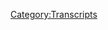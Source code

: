 {{Transcript
    | title         = [[544: May 1, 2003]]
    | caption       = [https://knowledgefight.libsyn.com/544-may-1-2003 Listen to this episode on Libsyn]
    | episodeNumber = [[544: May 1, 2003|544]]
    | length        = 01:48:10
}}

{{MessageBox
    | header     = Warning: Bot Generated Content
    | text       = This transcript was automatically generated by transcription software and likely contains many mistakes and misattributions. Please check the audio for definitive quotes, attribution, and context.
    | image      = N3yvass4myg91.webp
    | imagewidth = 50px
    | id         = warning
}}

{{TranscriptBlock
    | name      = Unknown Speaker
    | timestamp = 00:00:00.000
    | text      = I'm sick of them posing as if they're the good guys, saying, we are the bad guys, knowledge
}}

{{TranscriptBlock
    | name      = Unknown Speaker
    | timestamp = 00:00:24.199
    | text      = fight, knowledge fight, I'm sick of them posing as if they're the good guys, saying, we are
}}

{{TranscriptBlock
    | name      = Unknown Speaker
    | timestamp = 00:00:31.199
    | text      = the bad guys, knowledge fight, Dan and Jordan, knowledge fight, Rattle Earth, Rattle Earth,
}}

{{TranscriptBlock
    | name      = Unknown Speaker
    | timestamp = 00:00:36.200
    | text      = Rattle Earth, need money, Rattle Earth, Rattle Earth, Andy and Kansas, Andy and, Andy, stop
}}

{{TranscriptBlock
    | name      = Unknown Speaker
    | timestamp = 00:00:42.200
    | text      = it, Andy and Kansas, Andy and Kansas, Andy and, Andy, it's time to pray, Andy and Kansas,
}}

{{TranscriptBlock
    | name      = Unknown Speaker
    | timestamp = 00:00:47.200
    | text      = you're on the air, thanks for holding us.
}}

{{TranscriptBlock
    | name      = Unknown Speaker
    | timestamp = 00:00:49.200
    | text      = Hello Alex, I'm a person calling with your Japan, I love your word, knowledge fight,
}}

{{TranscriptBlock
    | name      = Unknown Speaker
    | timestamp = 00:00:53.200
    | text      = knowledge fight, knowledgefight.com, I love you.
}}

{{TranscriptBlock
    | name      = Unknown Speaker
    | timestamp = 00:00:59.200
    | text      = Hey everybody, welcome back to Knowledge Fight, I'm Dan.
}}

{{TranscriptBlock
    | name      = Unknown Speaker
    | timestamp = 00:01:01.200
    | text      = I'm Jordan.
}}

{{TranscriptBlock
    | name      = Unknown Speaker
    | timestamp = 00:01:02.200
    | text      = We're a couple dudes, like sit around, drink novelty beverages and talk a little bit about
}}

{{TranscriptBlock
    | name      = Unknown Speaker
    | timestamp = 00:01:05.200
    | text      = Alex Jones.
}}

{{TranscriptBlock
    | name      = Unknown Speaker
    | timestamp = 00:01:06.200
    | text      = Oh indeed we are, Dan.
}}

{{TranscriptBlock
    | name      = Unknown Speaker
    | timestamp = 00:01:08.200
    | text      = Jordan.
}}

{{TranscriptBlock
    | name      = Unknown Speaker
    | timestamp = 00:01:09.200
    | text      = Dan.
}}

{{TranscriptBlock
    | name      = Unknown Speaker
    | timestamp = 00:01:10.200
    | text      = Jordan.
}}

{{TranscriptBlock
    | name      = Unknown Speaker
    | timestamp = 00:01:11.200
    | text      = Quick question.
}}

{{TranscriptBlock
    | name      = Unknown Speaker
    | timestamp = 00:01:12.200
    | text      = What's up?
}}

{{TranscriptBlock
    | name      = Unknown Speaker
    | timestamp = 00:01:13.200
    | text      = What's your bright spot today?
}}

{{TranscriptBlock
    | name      = Unknown Speaker
    | timestamp = 00:01:14.200
    | text      = My bright spot today, Jordan, I think that one of the early bright spots when I moved
}}

{{TranscriptBlock
    | name      = Unknown Speaker
    | timestamp = 00:01:15.200
    | text      = into this apartment was that I had a junk drawer.
}}

{{TranscriptBlock
    | name      = Unknown Speaker
    | timestamp = 00:01:18.200
    | text      = Yes, that's true, yes.
}}

{{TranscriptBlock
    | name      = Unknown Speaker
    | timestamp = 00:01:20.200
    | text      = And to check back up on that, I'd like to make my bright spot today that I had my first
}}

{{TranscriptBlock
    | name      = Unknown Speaker
    | timestamp = 00:01:24.200
    | text      = real junk drawer moment.
}}

{{TranscriptBlock
    | name      = Unknown Speaker
    | timestamp = 00:01:26.200
    | text      = Where you were like, what the fuck did I put in here?
}}

{{TranscriptBlock
    | name      = Unknown Speaker
    | timestamp = 00:01:29.200
    | text      = No, I was like, of course I've got AA batteries.
}}

{{TranscriptBlock
    | name      = Unknown Speaker
    | timestamp = 00:01:32.200
    | text      = Oh no, not the junk drawer batteries moment.
}}

{{TranscriptBlock
    | name      = Unknown Speaker
    | timestamp = 00:01:35.200
    | text      = They've gotta be in there.
}}

{{TranscriptBlock
    | name      = Unknown Speaker
    | timestamp = 00:01:36.200
    | text      = You never win.
}}

{{TranscriptBlock
    | name      = Unknown Speaker
    | timestamp = 00:01:37.200
    | text      = I'm sure.
}}

{{TranscriptBlock
    | name      = Unknown Speaker
    | timestamp = 00:01:38.200
    | text      = You never win the batteries moment.
}}

{{TranscriptBlock
    | name      = Unknown Speaker
    | timestamp = 00:01:39.200
    | text      = So I was looking through the junk drawer and I found AAA batteries and no AA's it turns
}}

{{TranscriptBlock
    | name      = Unknown Speaker
    | timestamp = 00:01:45.200
    | text      = out.
}}

{{TranscriptBlock
    | name      = Unknown Speaker
    | timestamp = 00:01:46.200
    | text      = You are issued AAA's whenever you move in somewhere and nothing fits AAA's.
}}

{{TranscriptBlock
    | name      = Unknown Speaker
    | timestamp = 00:01:49.200
    | text      = They always, like AAA's just come in a pack that's too big.
}}

{{TranscriptBlock
    | name      = Unknown Speaker
    | timestamp = 00:01:52.200
    | text      = You don't need as many as you think you do.
}}

{{TranscriptBlock
    | name      = Unknown Speaker
    | timestamp = 00:01:54.200
    | text      = Yeah, we'll give you 30 AAA's for one remote control.
}}

{{TranscriptBlock
    | name      = Unknown Speaker
    | timestamp = 00:01:57.200
    | text      = Yeah, I was going through there, there's like pencils, pens.
}}

{{TranscriptBlock
    | name      = Unknown Speaker
    | timestamp = 00:01:59.200
    | text      = I'm like, oh, I got a deck of cards in here.
}}

{{TranscriptBlock
    | name      = Unknown Speaker
    | timestamp = 00:02:01.200
    | text      = How about that?
}}

{{TranscriptBlock
    | name      = Unknown Speaker
    | timestamp = 00:02:02.200
    | text      = Yeah, why not?
}}

{{TranscriptBlock
    | name      = Unknown Speaker
    | timestamp = 00:02:03.200
    | text      = Great.
}}

{{TranscriptBlock
    | name      = Unknown Speaker
    | timestamp = 00:02:04.200
    | text      = It's your old timey Batman forever deck of cards.
}}

{{TranscriptBlock
    | name      = Unknown Speaker
    | timestamp = 00:02:07.200
    | text      = You remember those?
}}

{{TranscriptBlock
    | name      = Unknown Speaker
    | timestamp = 00:02:08.199
    | text      = It was a nice moment.
}}

{{TranscriptBlock
    | name      = Unknown Speaker
    | timestamp = 00:02:10.199
    | text      = It really felt like it's complete.
}}

{{TranscriptBlock
    | name      = Unknown Speaker
    | timestamp = 00:02:12.199
    | text      = You're home.
}}

{{TranscriptBlock
    | name      = Unknown Speaker
    | timestamp = 00:02:13.199
    | text      = Yeah, yeah, yeah.
}}

{{TranscriptBlock
    | name      = Unknown Speaker
    | timestamp = 00:02:14.199
    | text      = I don't know if I feel home, but the drawer is fun.
}}

{{TranscriptBlock
    | name      = Unknown Speaker
    | timestamp = 00:02:17.199
    | text      = That's fair enough.
}}

{{TranscriptBlock
    | name      = Unknown Speaker
    | timestamp = 00:02:18.199
    | text      = How about you?
}}

{{TranscriptBlock
    | name      = Unknown Speaker
    | timestamp = 00:02:19.199
    | text      = Dan, my bright spot today is my support structure.
}}

{{TranscriptBlock
    | name      = Unknown Speaker
    | timestamp = 00:02:23.199
    | text      = My partner and you and the many people who helped me.
}}

{{TranscriptBlock
    | name      = Unknown Speaker
    | timestamp = 00:02:28.199
    | text      = It has been a very difficult few days between me and my brain.
}}

{{TranscriptBlock
    | name      = Unknown Speaker
    | timestamp = 00:02:33.199
    | text      = A week or so and not a good place to be.
}}

{{TranscriptBlock
    | name      = Unknown Speaker
    | timestamp = 00:02:38.199
    | text      = Sometimes my brain has been downright abusive towards me.
}}

{{TranscriptBlock
    | name      = Unknown Speaker
    | timestamp = 00:02:40.199
    | text      = Sure.
}}

{{TranscriptBlock
    | name      = Unknown Speaker
    | timestamp = 00:02:41.199
    | text      = So it is nice to have these amazing people in my life.
}}

{{TranscriptBlock
    | name      = Unknown Speaker
    | timestamp = 00:02:47.199
    | text      = Spoiler alert for the audience.
}}

{{TranscriptBlock
    | name      = Unknown Speaker
    | timestamp = 00:02:49.199
    | text      = I didn't talk to you at all yesterday.
}}

{{TranscriptBlock
    | name      = Unknown Speaker
    | timestamp = 00:02:51.199
    | text      = No, I know.
}}

{{TranscriptBlock
    | name      = Unknown Speaker
    | timestamp = 00:02:52.199
    | text      = I don't know what I did.
}}

{{TranscriptBlock
    | name      = Unknown Speaker
    | timestamp = 00:02:53.199
    | text      = You didn't do anything this year.
}}

{{TranscriptBlock
    | name      = Unknown Speaker
    | timestamp = 00:02:55.199
    | text      = Look, I mean, our employee boss relationship, I feel is strong.
}}

{{TranscriptBlock
    | name      = Unknown Speaker
    | timestamp = 00:02:59.199
    | text      = A rump.
}}

{{TranscriptBlock
    | name      = Unknown Speaker
    | timestamp = 00:03:01.199
    | text      = Yeah, yeah, yeah.
}}

{{TranscriptBlock
    | name      = Unknown Speaker
    | timestamp = 00:03:03.199
    | text      = So it is nice to have that.
}}

{{TranscriptBlock
    | name      = Unknown Speaker
    | timestamp = 00:03:06.199
    | text      = It's a huge bright spot for me because there have been times
}}

{{TranscriptBlock
    | name      = Unknown Speaker
    | timestamp = 00:03:08.199
    | text      = in my life where that support structure was not around and
}}

{{TranscriptBlock
    | name      = Unknown Speaker
    | timestamp = 00:03:12.199
    | text      = I was teetering on a knife's edge.
}}

{{TranscriptBlock
    | name      = Unknown Speaker
    | timestamp = 00:03:14.199
    | text      = So it is a huge bright spot.
}}

{{TranscriptBlock
    | name      = Unknown Speaker
    | timestamp = 00:03:17.199
    | text      = Well, I love you, buddy, and I'm glad that you're feeling
}}

{{TranscriptBlock
    | name      = Unknown Speaker
    | timestamp = 00:03:19.199
    | text      = better now.
}}

{{TranscriptBlock
    | name      = Unknown Speaker
    | timestamp = 00:03:20.199
    | text      = A little bit better, I assume.
}}

{{TranscriptBlock
    | name      = Unknown Speaker
    | timestamp = 00:03:22.199
    | text      = Let's do the show.
}}

{{TranscriptBlock
    | name      = Unknown Speaker
    | timestamp = 00:03:23.199
    | text      = Okay.
}}

{{TranscriptBlock
    | name      = Unknown Speaker
    | timestamp = 00:03:24.199
    | text      = And to sort of reverse the sort of, just because I'm
}}

{{TranscriptBlock
    | name      = Unknown Speaker
    | timestamp = 00:03:28.199
    | text      = uncomfortable by you saying such positive things, you know,
}}

{{TranscriptBlock
    | name      = Unknown Speaker
    | timestamp = 00:03:31.199
    | text      = you've really helped me a lot too as a support structure.
}}

{{TranscriptBlock
    | name      = Unknown Speaker
    | timestamp = 00:03:34.199
    | text      = So thank you.
}}

{{TranscriptBlock
    | name      = Unknown Speaker
    | timestamp = 00:03:35.199
    | text      = It's great.
}}

{{TranscriptBlock
    | name      = Unknown Speaker
    | timestamp = 00:03:36.199
    | text      = It's nice to be able to be in that position.
}}

{{TranscriptBlock
    | name      = Unknown Speaker
    | timestamp = 00:03:38.199
    | text      = Yeah, it's huge.
}}

{{TranscriptBlock
    | name      = Unknown Speaker
    | timestamp = 00:03:39.199
    | text      = Yeah.
}}

{{TranscriptBlock
    | name      = Unknown Speaker
    | timestamp = 00:03:40.199
    | text      = So Jordan, today we are going to, this is sort of like what
}}

{{TranscriptBlock
    | name      = Unknown Speaker
    | timestamp = 00:03:43.199
    | text      = we're doing today is also even kind of like my support.
}}

{{TranscriptBlock
    | name      = Unknown Speaker
    | timestamp = 00:03:46.199
    | text      = Okay.
}}

{{TranscriptBlock
    | name      = Unknown Speaker
    | timestamp = 00:03:47.199
    | text      = Self support.
}}

{{TranscriptBlock
    | name      = Unknown Speaker
    | timestamp = 00:03:48.199
    | text      = Okay.
}}

{{TranscriptBlock
    | name      = Unknown Speaker
    | timestamp = 00:03:49.199
    | text      = All right.
}}

{{TranscriptBlock
    | name      = Unknown Speaker
    | timestamp = 00:03:50.199
    | text      = As Open Mic Eagle would say, what the fuck is self care?
}}

{{TranscriptBlock
    | name      = Unknown Speaker
    | timestamp = 00:03:53.199
    | text      = This may be self care for me.
}}

{{TranscriptBlock
    | name      = Unknown Speaker
    | timestamp = 00:03:55.199
    | text      = And we'll get to it here in a moment.
}}

{{TranscriptBlock
    | name      = Unknown Speaker
    | timestamp = 00:03:56.199
    | text      = But before we do, we've got to take a little moment to say
}}

{{TranscriptBlock
    | name      = Unknown Speaker
    | timestamp = 00:03:58.199
    | text      = hello and shout out to some new wonks.
}}

{{TranscriptBlock
    | name      = Unknown Speaker
    | timestamp = 00:04:01.199
    | text      = So first, Jason B. also had a birthday recently.
}}

{{TranscriptBlock
    | name      = Unknown Speaker
    | timestamp = 00:04:04.199
    | text      = Thank you so much.
}}

{{TranscriptBlock
    | name      = Unknown Speaker
    | timestamp = 00:04:05.199
    | text      = You are now a policy wonk.
}}

{{TranscriptBlock
    | name      = Unknown Speaker
    | timestamp = 00:04:07.199
    | text      = I'm a policy wonk.
}}

{{TranscriptBlock
    | name      = Unknown Speaker
    | timestamp = 00:04:08.199
    | text      = Thanks, Jason.
}}

{{TranscriptBlock
    | name      = Unknown Speaker
    | timestamp = 00:04:09.199
    | text      = And happy birthday to you.
}}

{{TranscriptBlock
    | name      = Unknown Speaker
    | timestamp = 00:04:11.199
    | text      = Also, BB.
}}

{{TranscriptBlock
    | name      = Unknown Speaker
    | timestamp = 00:04:13.199
    | text      = Thank you so much.
}}

{{TranscriptBlock
    | name      = Unknown Speaker
    | timestamp = 00:04:14.199
    | text      = You are now a policy wonk.
}}

{{TranscriptBlock
    | name      = Unknown Speaker
    | timestamp = 00:04:15.199
    | text      = Also, BB just had a birthday recently.
}}

{{TranscriptBlock
    | name      = Unknown Speaker
    | timestamp = 00:04:17.199
    | text      = Turned 20 years old.
}}

{{TranscriptBlock
    | name      = Unknown Speaker
    | timestamp = 00:04:18.199
    | text      = How about that?
}}

{{TranscriptBlock
    | name      = Unknown Speaker
    | timestamp = 00:04:19.199
    | text      = Oh, my God.
}}

{{TranscriptBlock
    | name      = Unknown Speaker
    | timestamp = 00:04:20.199
    | text      = You're too young to listen to this show.
}}

{{TranscriptBlock
    | name      = Unknown Speaker
    | timestamp = 00:04:21.199
    | text      = Do you remember being 20?
}}

{{TranscriptBlock
    | name      = Unknown Speaker
    | timestamp = 00:04:23.199
    | text      = Oh, man.
}}

{{TranscriptBlock
    | name      = Unknown Speaker
    | timestamp = 00:04:24.199
    | text      = I don't.
}}

{{TranscriptBlock
    | name      = Unknown Speaker
    | timestamp = 00:04:25.199
    | text      = I mean, I literally don't.
}}

{{TranscriptBlock
    | name      = Unknown Speaker
    | timestamp = 00:04:27.199
    | text      = Congratulations, BB.
}}

{{TranscriptBlock
    | name      = Unknown Speaker
    | timestamp = 00:04:28.199
    | text      = You are now a policy wonk.
}}

{{TranscriptBlock
    | name      = Unknown Speaker
    | timestamp = 00:04:29.199
    | text      = I'm a policy wonk.
}}

{{TranscriptBlock
    | name      = Unknown Speaker
    | timestamp = 00:04:30.199
    | text      = Thank you, BB.
}}

{{TranscriptBlock
    | name      = Unknown Speaker
    | timestamp = 00:04:31.199
    | text      = Next, Jared spelled J-A-R-O-D.
}}

{{TranscriptBlock
    | name      = Unknown Speaker
    | timestamp = 00:04:33.199
    | text      = BS.
}}

{{TranscriptBlock
    | name      = Unknown Speaker
    | timestamp = 00:04:34.199
    | text      = That's two initials, not bullshit.
}}

{{TranscriptBlock
    | name      = Unknown Speaker
    | timestamp = 00:04:36.199
    | text      = That's Jared B to the S.
}}

{{TranscriptBlock
    | name      = Unknown Speaker
    | timestamp = 00:04:38.199
    | text      = Yeah.
}}

{{TranscriptBlock
    | name      = Unknown Speaker
    | timestamp = 00:04:39.199
    | text      = You're now a policy wonk.
}}

{{TranscriptBlock
    | name      = Unknown Speaker
    | timestamp = 00:04:40.199
    | text      = I'm a policy wonk.
}}

{{TranscriptBlock
    | name      = Unknown Speaker
    | timestamp = 00:04:41.199
    | text      = Thanks, Jared.
}}

{{TranscriptBlock
    | name      = Unknown Speaker
    | timestamp = 00:04:42.199
    | text      = Unclear when his birthday is.
}}

{{TranscriptBlock
    | name      = Unknown Speaker
    | timestamp = 00:04:45.199
    | text      = If you are a policy wonk, please put your birthday in there just so we can give you
}}

{{TranscriptBlock
    | name      = Unknown Speaker
    | timestamp = 00:04:50.199
    | text      = a happy birthday whether you like it or not.
}}

{{TranscriptBlock
    | name      = Unknown Speaker
    | timestamp = 00:04:52.199
    | text      = Next, greetings from the city formerly known as Portland's anarchist jurisdiction.
}}

{{TranscriptBlock
    | name      = Unknown Speaker
    | timestamp = 00:04:56.199
    | text      = Thank you so much.
}}

{{TranscriptBlock
    | name      = Unknown Speaker
    | timestamp = 00:04:57.199
    | text      = You are now a policy wonk.
}}

{{TranscriptBlock
    | name      = Unknown Speaker
    | timestamp = 00:04:58.199
    | text      = I'm a policy wonk.
}}

{{TranscriptBlock
    | name      = Unknown Speaker
    | timestamp = 00:04:59.199
    | text      = Thank you very much.
}}

{{TranscriptBlock
    | name      = Unknown Speaker
    | timestamp = 00:05:01.199
    | text      = Yeah.
}}

{{TranscriptBlock
    | name      = Unknown Speaker
    | timestamp = 00:05:02.199
    | text      = All of you, I suppose.
}}

{{TranscriptBlock
    | name      = Unknown Speaker
    | timestamp = 00:05:04.199
    | text      = Next, this is another person who had a birthday.
}}

{{TranscriptBlock
    | name      = Unknown Speaker
    | timestamp = 00:05:06.199
    | text      = On the 23rd, just missed it.
}}

{{TranscriptBlock
    | name      = Unknown Speaker
    | timestamp = 00:05:08.199
    | text      = Oh, that's close, though.
}}

{{TranscriptBlock
    | name      = Unknown Speaker
    | timestamp = 00:05:09.199
    | text      = But happy birthday, Cillian.
}}

{{TranscriptBlock
    | name      = Unknown Speaker
    | timestamp = 00:05:11.199
    | text      = You are now a policy wonk, as well as Janie, who is also now a policy wonk.
}}

{{TranscriptBlock
    | name      = Unknown Speaker
    | timestamp = 00:05:16.199
    | text      = But I don't know what Janie's birthday is.
}}

{{TranscriptBlock
    | name      = Unknown Speaker
    | timestamp = 00:05:18.199
    | text      = Anyway, Janie got in touch with us and wanted us to wish you a happy birthday, Cillian.
}}

{{TranscriptBlock
    | name      = Unknown Speaker
    | timestamp = 00:05:22.199
    | text      = Policy wonkery all around.
}}

{{TranscriptBlock
    | name      = Unknown Speaker
    | timestamp = 00:05:24.199
    | text      = I'm a policy wonk.
}}

{{TranscriptBlock
    | name      = Unknown Speaker
    | timestamp = 00:05:25.199
    | text      = Thank you very much to all of you.
}}

{{TranscriptBlock
    | name      = Unknown Speaker
    | timestamp = 00:05:28.199
    | text      = And while we're here, Killian Murphy, too.
}}

{{TranscriptBlock
    | name      = Unknown Speaker
    | timestamp = 00:05:30.199
    | text      = I think he had a birthday sometime.
}}

{{TranscriptBlock
    | name      = Unknown Speaker
    | timestamp = 00:05:31.199
    | text      = At some point.
}}

{{TranscriptBlock
    | name      = Unknown Speaker
    | timestamp = 00:05:32.199
    | text      = Yeah.
}}

{{TranscriptBlock
    | name      = Unknown Speaker
    | timestamp = 00:05:33.199
    | text      = And finally, Prop Comic Sans, thank you so much.
}}

{{TranscriptBlock
    | name      = Unknown Speaker
    | timestamp = 00:05:35.199
    | text      = You are now a policy wonk.
}}

{{TranscriptBlock
    | name      = Unknown Speaker
    | timestamp = 00:05:36.199
    | text      = I'm a policy wonk.
}}

{{TranscriptBlock
    | name      = Unknown Speaker
    | timestamp = 00:05:37.199
    | text      = Thank you very much.
}}

{{TranscriptBlock
    | name      = Unknown Speaker
    | timestamp = 00:05:38.199
    | text      = Prop Comic Sans.
}}

{{TranscriptBlock
    | name      = Unknown Speaker
    | timestamp = 00:05:39.199
    | text      = Good times.
}}

{{TranscriptBlock
    | name      = Unknown Speaker
    | timestamp = 00:05:40.199
    | text      = Yes.
}}

{{TranscriptBlock
    | name      = Unknown Speaker
    | timestamp = 00:05:41.199
    | text      = Now, Jordan, what we're doing today is...
}}

{{TranscriptBlock
    | name      = Unknown Speaker
    | timestamp = 00:05:44.199
    | text      = I've got a question for you.
}}

{{TranscriptBlock
    | name      = Unknown Speaker
    | timestamp = 00:05:47.199
    | text      = What's that?
}}

{{TranscriptBlock
    | name      = Unknown Speaker
    | timestamp = 00:05:48.199
    | text      = Do you like apples?
}}

{{TranscriptBlock
    | name      = Unknown Speaker
    | timestamp = 00:05:49.199
    | text      = Um...
}}

{{TranscriptBlock
    | name      = Unknown Speaker
    | timestamp = 00:05:50.199
    | text      = So what do you think about them apples?
}}

{{TranscriptBlock
    | name      = Unknown Speaker
    | timestamp = 00:05:52.199
    | text      = Okay.
}}

{{TranscriptBlock
    | name      = Unknown Speaker
    | timestamp = 00:05:53.199
    | text      = All right.
}}

{{TranscriptBlock
    | name      = Unknown Speaker
    | timestamp = 00:05:54.199
    | text      = Today, Jordan, what we got on our plate is I have found these old Alex Jones episodes.
}}

{{TranscriptBlock
    | name      = Unknown Speaker
    | timestamp = 00:06:01.199
    | text      = I've found episodes dating back to 2003.
}}

{{TranscriptBlock
    | name      = Unknown Speaker
    | timestamp = 00:06:04.199
    | text      = All right.
}}

{{TranscriptBlock
    | name      = Unknown Speaker
    | timestamp = 00:06:05.199
    | text      = And I have...
}}

{{TranscriptBlock
    | name      = Unknown Speaker
    | timestamp = 00:06:06.199
    | text      = So, how do you like them apples was relevant at the time, is what you're saying.
}}

{{TranscriptBlock
    | name      = Unknown Speaker
    | timestamp = 00:06:10.199
    | text      = Well, it was still out of date.
}}

{{TranscriptBlock
    | name      = Unknown Speaker
    | timestamp = 00:06:12.199
    | text      = It's a little bit late.
}}

{{TranscriptBlock
    | name      = Unknown Speaker
    | timestamp = 00:06:13.199
    | text      = It's still out of date, but okay.
}}

{{TranscriptBlock
    | name      = Unknown Speaker
    | timestamp = 00:06:14.199
    | text      = I found episodes going back to 2003, and I find Alex almost insufferable and very boring
}}

{{TranscriptBlock
    | name      = Unknown Speaker
    | timestamp = 00:06:20.199
    | text      = in the present day.
}}

{{TranscriptBlock
    | name      = Unknown Speaker
    | timestamp = 00:06:21.199
    | text      = Yeah.
}}

{{TranscriptBlock
    | name      = Unknown Speaker
    | timestamp = 00:06:22.199
    | text      = I don't want to ignore him in the present day, but I also don't want to be doing a show
}}

{{TranscriptBlock
    | name      = Unknown Speaker
    | timestamp = 00:06:26.199
    | text      = that is constantly just looking at him in the present day.
}}

{{TranscriptBlock
    | name      = Unknown Speaker
    | timestamp = 00:06:29.199
    | text      = Yeah.
}}

{{TranscriptBlock
    | name      = Unknown Speaker
    | timestamp = 00:06:30.199
    | text      = Because I find that to be dumb.
}}

{{TranscriptBlock
    | name      = Unknown Speaker
    | timestamp = 00:06:32.199
    | text      = I think it's worthwhile as a sort of social thing.
}}

{{TranscriptBlock
    | name      = Unknown Speaker
    | timestamp = 00:06:35.199
    | text      = Totally.
}}

{{TranscriptBlock
    | name      = Unknown Speaker
    | timestamp = 00:06:36.199
    | text      = But as an intellectual exercise, I don't really care all that much about listening to a guy
}}

{{TranscriptBlock
    | name      = Unknown Speaker
    | timestamp = 00:06:41.199
    | text      = constantly say he's fighting the devil.
}}

{{TranscriptBlock
    | name      = Unknown Speaker
    | timestamp = 00:06:43.199
    | text      = Totally.
}}

{{TranscriptBlock
    | name      = Unknown Speaker
    | timestamp = 00:06:44.199
    | text      = And then I'm supposed to take it seriously and be like, well, actually the devil started
}}

{{TranscriptBlock
    | name      = Unknown Speaker
    | timestamp = 00:06:47.199
    | text      = as an idea.
}}

{{TranscriptBlock
    | name      = Unknown Speaker
    | timestamp = 00:06:48.199
    | text      = Right.
}}

{{TranscriptBlock
    | name      = Unknown Speaker
    | timestamp = 00:06:49.199
    | text      = Right.
}}

{{TranscriptBlock
    | name      = Unknown Speaker
    | timestamp = 00:06:50.199
    | text      = Right.
}}

{{TranscriptBlock
    | name      = Unknown Speaker
    | timestamp = 00:06:51.199
    | text      = I have no interest.
}}

{{TranscriptBlock
    | name      = Unknown Speaker
    | timestamp = 00:06:52.199
    | text      = I imagine that the audience does get a little bit bored with, I didn't listen to the third
}}

{{TranscriptBlock
    | name      = Unknown Speaker
    | timestamp = 00:06:56.199
    | text      = hour.
}}

{{TranscriptBlock
    | name      = Unknown Speaker
    | timestamp = 00:06:57.199
    | text      = It was too boring.
}}

{{TranscriptBlock
    | name      = Unknown Speaker
    | timestamp = 00:06:58.199
    | text      = So yeah.
}}

{{TranscriptBlock
    | name      = Unknown Speaker
    | timestamp = 00:06:59.199
    | text      = And a lot of times I did listen to it and I just say, okay, who cares?
}}

{{TranscriptBlock
    | name      = Unknown Speaker
    | timestamp = 00:07:02.199
    | text      = There's nothing in there.
}}

{{TranscriptBlock
    | name      = Unknown Speaker
    | timestamp = 00:07:03.199
    | text      = Get the fuck out of here.
}}

{{TranscriptBlock
    | name      = Unknown Speaker
    | timestamp = 00:07:04.199
    | text      = Yeah.
}}

{{TranscriptBlock
    | name      = Unknown Speaker
    | timestamp = 00:07:05.199
    | text      = We will obviously still be talking about the present day, but for today I needed to go
}}

{{TranscriptBlock
    | name      = Unknown Speaker
    | timestamp = 00:07:09.199
    | text      = back as far back as I could.
}}

{{TranscriptBlock
    | name      = Unknown Speaker
    | timestamp = 00:07:12.199
    | text      = So today we are going to be talking about May 1st, 2003.
}}

{{TranscriptBlock
    | name      = Unknown Speaker
    | timestamp = 00:07:16.199
    | text      = Ooh.
}}

{{TranscriptBlock
    | name      = Unknown Speaker
    | timestamp = 00:07:17.199
    | text      = Is that when Christopher Lloyd guested?
}}

{{TranscriptBlock
    | name      = Unknown Speaker
    | timestamp = 00:07:19.199
    | text      = No.
}}

{{TranscriptBlock
    | name      = Unknown Speaker
    | timestamp = 00:07:20.199
    | text      = Christopher Lloyd, no guests on this episode.
}}

{{TranscriptBlock
    | name      = Unknown Speaker
    | timestamp = 00:07:22.199
    | text      = No guests.
}}

{{TranscriptBlock
    | name      = Unknown Speaker
    | timestamp = 00:07:23.199
    | text      = Okay.
}}

{{TranscriptBlock
    | name      = Unknown Speaker
    | timestamp = 00:07:24.199
    | text      = This episode is amazing for a number of reasons.
}}

{{TranscriptBlock
    | name      = Unknown Speaker
    | timestamp = 00:07:27.199
    | text      = There's a couple of things that blew my mind.
}}

{{TranscriptBlock
    | name      = Unknown Speaker
    | timestamp = 00:07:29.199
    | text      = Okay.
}}

{{TranscriptBlock
    | name      = Unknown Speaker
    | timestamp = 00:07:30.199
    | text      = I am convinced I'm a witch now.
}}

{{TranscriptBlock
    | name      = Unknown Speaker
    | timestamp = 00:07:31.199
    | text      = All right.
}}

{{TranscriptBlock
    | name      = Unknown Speaker
    | timestamp = 00:07:32.199
    | text      = And also I just, I, it's, it's a new day.
}}

{{TranscriptBlock
    | name      = Unknown Speaker
    | timestamp = 00:07:39.199
    | text      = It's a new day from 20 years ago.
}}

{{TranscriptBlock
    | name      = Unknown Speaker
    | timestamp = 00:07:43.199
    | text      = I find myself like getting these reinvigorations through like whenever I can find these old
}}

{{TranscriptBlock
    | name      = Unknown Speaker
    | timestamp = 00:07:49.199
    | text      = time frames to look back on.
}}

{{TranscriptBlock
    | name      = Unknown Speaker
    | timestamp = 00:07:51.199
    | text      = It really is recharging of my batteries and it's, it's, it's man.
}}

{{TranscriptBlock
    | name      = Unknown Speaker
    | timestamp = 00:07:55.199
    | text      = I like it.
}}

{{TranscriptBlock
    | name      = Unknown Speaker
    | timestamp = 00:07:56.199
    | text      = So Jordan, we start May 1st, 2003.
}}

{{TranscriptBlock
    | name      = Unknown Speaker
    | timestamp = 00:08:00.199
    | text      = Do you remember 2003 much?
}}

{{TranscriptBlock
    | name      = Unknown Speaker
    | timestamp = 00:08:01.199
    | text      = Do you remember what was going on in May?
}}

{{TranscriptBlock
    | name      = Unknown Speaker
    | timestamp = 00:08:02.199
    | text      = No, I told you, I don't remember.
}}

{{TranscriptBlock
    | name      = Unknown Speaker
    | timestamp = 00:08:06.199
    | text      = The Iraq war had just ended.
}}

{{TranscriptBlock
    | name      = Unknown Speaker
    | timestamp = 00:08:08.199
    | text      = Oh boy.
}}

{{TranscriptBlock
    | name      = Unknown Speaker
    | timestamp = 00:08:09.199
    | text      = Did we just mission accomplish?
}}

{{TranscriptBlock
    | name      = Unknown Speaker
    | timestamp = 00:08:10.199
    | text      = That was that day.
}}

{{TranscriptBlock
    | name      = Unknown Speaker
    | timestamp = 00:08:11.199
    | text      = That was that day.
}}

{{TranscriptBlock
    | name      = Unknown Speaker
    | timestamp = 00:08:13.199
    | text      = You are a witch.
}}

{{TranscriptBlock
    | name      = Unknown Speaker
    | timestamp = 00:08:14.199
    | text      = May 1st.
}}

{{TranscriptBlock
    | name      = Unknown Speaker
    | timestamp = 00:08:15.199
    | text      = You are a witch.
}}

{{TranscriptBlock
    | name      = Unknown Speaker
    | timestamp = 00:08:16.199
    | text      = May 1st, 2003 was the day that George Bush landed on the, uh, the aircraft carrier with
}}

{{TranscriptBlock
    | name      = Unknown Speaker
    | timestamp = 00:08:21.199
    | text      = the mission accomplished banner.
}}

{{TranscriptBlock
    | name      = Unknown Speaker
    | timestamp = 00:08:23.199
    | text      = VI day as we all know it now.
}}

{{TranscriptBlock
    | name      = Unknown Speaker
    | timestamp = 00:08:25.199
    | text      = Yes.
}}

{{TranscriptBlock
    | name      = Unknown Speaker
    | timestamp = 00:08:26.199
    | text      = Victory was upon us.
}}

{{TranscriptBlock
    | name      = Unknown Speaker
    | timestamp = 00:08:28.199
    | text      = Um, and so, Hey, here's Alex and the, we're going to find out a number of things.
}}

{{TranscriptBlock
    | name      = Unknown Speaker
    | timestamp = 00:08:33.200
    | text      = Some of the things that are really interesting to me and I'm most excited to learn about
}}

{{TranscriptBlock
    | name      = Unknown Speaker
    | timestamp = 00:08:38.200
    | text      = are things like how is Alex Jones's opposition to Bush and the Iraq war?
}}

{{TranscriptBlock
    | name      = Unknown Speaker
    | timestamp = 00:08:44.200
    | text      = How does it exist when Bush is in office?
}}

{{TranscriptBlock
    | name      = Unknown Speaker
    | timestamp = 00:08:47.200
    | text      = Right.
}}

{{TranscriptBlock
    | name      = Unknown Speaker
    | timestamp = 00:08:48.200
    | text      = How can we look at that through the prism of history in the context of knowing how he
}}

{{TranscriptBlock
    | name      = Unknown Speaker
    | timestamp = 00:08:52.200
    | text      = behaves in more generally as a pattern, how can we apply that to this source of material?
}}

{{TranscriptBlock
    | name      = Unknown Speaker
    | timestamp = 00:08:58.200
    | text      = And so it's interesting anyway.
}}

{{TranscriptBlock
    | name      = Unknown Speaker
    | timestamp = 00:09:00.200
    | text      = I believe you.
}}

{{TranscriptBlock
    | name      = Unknown Speaker
    | timestamp = 00:09:01.200
    | text      = Did you know that the new world order has a plan?
}}

{{TranscriptBlock
    | name      = Unknown Speaker
    | timestamp = 00:09:06.200
    | text      = It's how many years behind 18 years ago, it's coming into play.
}}

{{TranscriptBlock
    | name      = Unknown Speaker
    | timestamp = 00:09:11.200
    | text      = Okay.
}}

{{TranscriptBlock
    | name      = Unknown Speaker
    | timestamp = 00:09:12.200
    | text      = We are now following the exact model used by dictators to intensify their hold on population
}}

{{TranscriptBlock
    | name      = Unknown Speaker
    | timestamp = 00:09:21.200
    | text      = on populations.
}}

{{TranscriptBlock
    | name      = Unknown Speaker
    | timestamp = 00:09:22.200
    | text      = Whether it was bill Clinton or George W. Bush, the agenda of the new world order is spiraling
}}

{{TranscriptBlock
    | name      = Unknown Speaker
    | timestamp = 00:09:29.200
    | text      = out of control.
}}

{{TranscriptBlock
    | name      = Unknown Speaker
    | timestamp = 00:09:32.200
    | text      = Years ago, I read a Pensacola news journal article that is on info wars.com.
}}

{{TranscriptBlock
    | name      = Unknown Speaker
    | timestamp = 00:09:38.200
    | text      = And one of our press releases about how during a red alert, you won't be able to leave your
}}

{{TranscriptBlock
    | name      = Unknown Speaker
    | timestamp = 00:09:42.200
    | text      = house and have any rights.
}}

{{TranscriptBlock
    | name      = Unknown Speaker
    | timestamp = 00:09:43.200
    | text      = You have a link to it in that story, the Marines took over the school and announced, this is
}}

{{TranscriptBlock
    | name      = Unknown Speaker
    | timestamp = 00:09:51.200
    | text      = Marshall law.
}}

{{TranscriptBlock
    | name      = Unknown Speaker
    | timestamp = 00:09:52.200
    | text      = Bill Clinton wants you to know what Marshall law is about.
}}

{{TranscriptBlock
    | name      = Unknown Speaker
    | timestamp = 00:09:56.200
    | text      = Bill Clinton wants you to know what Marshall law is about.
}}

{{TranscriptBlock
    | name      = Unknown Speaker
    | timestamp = 00:10:00.200
    | text      = I don't care.
}}

{{TranscriptBlock
    | name      = Unknown Speaker
    | timestamp = 00:10:02.200
    | text      = Immediately.
}}

{{TranscriptBlock
    | name      = Unknown Speaker
    | timestamp = 00:10:03.200
    | text      = I'm listening to this and I'm like, this dude is doing a voice.
}}

{{TranscriptBlock
    | name      = Unknown Speaker
    | timestamp = 00:10:07.200
    | text      = Yeah.
}}

{{TranscriptBlock
    | name      = Unknown Speaker
    | timestamp = 00:10:08.200
    | text      = I, I wanted to, I wanted to, he's performing.
}}

{{TranscriptBlock
    | name      = Unknown Speaker
    | timestamp = 00:10:11.200
    | text      = This is so weird because I was, I was literally writing down, like, I don't know how to describe
}}

{{TranscriptBlock
    | name      = Unknown Speaker
    | timestamp = 00:10:16.200
    | text      = it, but he sounds fatter.
}}

{{TranscriptBlock
    | name      = Unknown Speaker
    | timestamp = 00:10:18.200
    | text      = I think it has something to do with the way he's filling up his arms with air.
}}

{{TranscriptBlock
    | name      = Unknown Speaker
    | timestamp = 00:10:23.200
    | text      = I think he's doing a bit of a rush Limbaugh impression.
}}

{{TranscriptBlock
    | name      = Unknown Speaker
    | timestamp = 00:10:26.200
    | text      = Oh yeah, totally.
}}

{{TranscriptBlock
    | name      = Unknown Speaker
    | timestamp = 00:10:27.200
    | text      = And I think that rush Limbaugh has a sound better.
}}

{{TranscriptBlock
    | name      = Unknown Speaker
    | timestamp = 00:10:30.200
    | text      = Yeah.
}}

{{TranscriptBlock
    | name      = Unknown Speaker
    | timestamp = 00:10:31.200
    | text      = I, I, it's just, it's remarkable.
}}

{{TranscriptBlock
    | name      = Unknown Speaker
    | timestamp = 00:10:33.200
    | text      = It sounds like a guy who thinks he's, you know, he knows he's doing radio totally.
}}

{{TranscriptBlock
    | name      = Unknown Speaker
    | timestamp = 00:10:37.200
    | text      = And, uh, God, it just, it's refreshing.
}}

{{TranscriptBlock
    | name      = Unknown Speaker
    | timestamp = 00:10:41.200
    | text      = Somebody trying.
}}

{{TranscriptBlock
    | name      = Unknown Speaker
    | timestamp = 00:10:42.200
    | text      = It's amazing.
}}

{{TranscriptBlock
    | name      = Unknown Speaker
    | timestamp = 00:10:43.200
    | text      = But apparently the, the globalist plan was falling apart back then to constantly falling
}}

{{TranscriptBlock
    | name      = Unknown Speaker
    | timestamp = 00:10:47.200
    | text      = apart.
}}

{{TranscriptBlock
    | name      = Unknown Speaker
    | timestamp = 00:10:48.200
    | text      = It's like when you're, it's like when you're on a ship, you're constantly rebuilding the
}}

{{TranscriptBlock
    | name      = Unknown Speaker
    | timestamp = 00:10:51.200
    | text      = ship as you sail.
}}

{{TranscriptBlock
    | name      = Unknown Speaker
    | timestamp = 00:10:53.200
    | text      = That's how it's always worked.
}}

{{TranscriptBlock
    | name      = Unknown Speaker
    | timestamp = 00:10:54.200
    | text      = Is it?
}}

{{TranscriptBlock
    | name      = Unknown Speaker
    | timestamp = 00:10:55.200
    | text      = Yeah.
}}

{{TranscriptBlock
    | name      = Unknown Speaker
    | timestamp = 00:10:56.200
    | text      = Oh, I don't want to sail.
}}

{{TranscriptBlock
    | name      = Unknown Speaker
    | timestamp = 00:10:57.200
    | text      = Don't sail.
}}

{{TranscriptBlock
    | name      = Unknown Speaker
    | timestamp = 00:10:58.200
    | text      = It's really hard.
}}

{{TranscriptBlock
    | name      = Unknown Speaker
    | timestamp = 00:10:59.200
    | text      = So I can't find the original article that Alex is talking about from the Pensacola news
}}

{{TranscriptBlock
    | name      = Unknown Speaker
    | timestamp = 00:11:02.200
    | text      = journal, nor can I find articles about it on info wars and their archives.
}}

{{TranscriptBlock
    | name      = Unknown Speaker
    | timestamp = 00:11:06.200
    | text      = However, I did find a geo cities level website that's copied and pasted what's supposedly
}}

{{TranscriptBlock
    | name      = Unknown Speaker
    | timestamp = 00:11:11.200
    | text      = this article.
}}

{{TranscriptBlock
    | name      = Unknown Speaker
    | timestamp = 00:11:12.200
    | text      = So I'm going to go off of that.
}}

{{TranscriptBlock
    | name      = Unknown Speaker
    | timestamp = 00:11:13.200
    | text      = Okay.
}}

{{TranscriptBlock
    | name      = Unknown Speaker
    | timestamp = 00:11:14.200
    | text      = Reading the article, you can tell that what was going on there was a situation where this
}}

{{TranscriptBlock
    | name      = Unknown Speaker
    | timestamp = 00:11:18.200
    | text      = school called Hobbs middle school, it was part of a partnership with Whiting field,
}}

{{TranscriptBlock
    | name      = Unknown Speaker
    | timestamp = 00:11:22.200
    | text      = Naval air station.
}}

{{TranscriptBlock
    | name      = Unknown Speaker
    | timestamp = 00:11:23.200
    | text      = And, uh, the, uh, enlisted people coming to the school.
}}

{{TranscriptBlock
    | name      = Unknown Speaker
    | timestamp = 00:11:27.200
    | text      = It was part of them volunteering to help teach for a day.
}}

{{TranscriptBlock
    | name      = Unknown Speaker
    | timestamp = 00:11:30.200
    | text      = Yeah.
}}

{{TranscriptBlock
    | name      = Unknown Speaker
    | timestamp = 00:11:31.200
    | text      = They did this very basic presentation as if the military was in charge of the school to
}}

{{TranscriptBlock
    | name      = Unknown Speaker
    | timestamp = 00:11:34.200
    | text      = help the students better understand the issues that were facing the civilians in Kosovo at
}}

{{TranscriptBlock
    | name      = Unknown Speaker
    | timestamp = 00:11:38.200
    | text      = the time, as is clearly laid out as being effective in the article quote, one of Whitfield
}}

{{TranscriptBlock
    | name      = Unknown Speaker
    | timestamp = 00:11:44.200
    | text      = students, Julie McCool said the presence of the military personnel in her school made
}}

{{TranscriptBlock
    | name      = Unknown Speaker
    | timestamp = 00:11:48.200
    | text      = the news she'd been watching from Yugoslavia seem a little more real.
}}

{{TranscriptBlock
    | name      = Unknown Speaker
    | timestamp = 00:11:52.200
    | text      = Sure.
}}

{{TranscriptBlock
    | name      = Unknown Speaker
    | timestamp = 00:11:53.200
    | text      = Which is great.
}}

{{TranscriptBlock
    | name      = Unknown Speaker
    | timestamp = 00:11:54.200
    | text      = It achieves an impactful lesson for the students.
}}

{{TranscriptBlock
    | name      = Unknown Speaker
    | timestamp = 00:11:56.200
    | text      = I mean, personally, I don't think any military should go anywhere near a middle school, but
}}

{{TranscriptBlock
    | name      = Unknown Speaker
    | timestamp = 00:12:02.200
    | text      = that's, that's just me.
}}

{{TranscriptBlock
    | name      = Unknown Speaker
    | timestamp = 00:12:04.200
    | text      = I mean, I assume that they weren't like, Hey, let's become fascist, but you know, what are
}}

{{TranscriptBlock
    | name      = Unknown Speaker
    | timestamp = 00:12:08.200
    | text      = you going to do?
}}

{{TranscriptBlock
    | name      = Unknown Speaker
    | timestamp = 00:12:09.200
    | text      = Right.
}}

{{TranscriptBlock
    | name      = Unknown Speaker
    | timestamp = 00:12:10.200
    | text      = I mean, the idea of making the news real, uh, or helping the students understand it.
}}

{{TranscriptBlock
    | name      = Unknown Speaker
    | timestamp = 00:12:15.200
    | text      = Totally.
}}

{{TranscriptBlock
    | name      = Unknown Speaker
    | timestamp = 00:12:16.200
    | text      = There's a value to that.
}}

{{TranscriptBlock
    | name      = Unknown Speaker
    | timestamp = 00:12:17.200
    | text      = Totally.
}}

{{TranscriptBlock
    | name      = Unknown Speaker
    | timestamp = 00:12:18.200
    | text      = If you were growing as far as like hitting the kids with the butt of a gun, then I'm
}}

{{TranscriptBlock
    | name      = Unknown Speaker
    | timestamp = 00:12:22.200
    | text      = out.
}}

{{TranscriptBlock
    | name      = Unknown Speaker
    | timestamp = 00:12:23.200
    | text      = Yeah.
}}

{{TranscriptBlock
    | name      = Unknown Speaker
    | timestamp = 00:12:24.200
    | text      = I don't want to, I mean, I, yeah.
}}

{{TranscriptBlock
    | name      = Unknown Speaker
    | timestamp = 00:12:26.200
    | text      = And I think that there also to sort of what you're saying, I think that, you know, I wouldn't
}}

{{TranscriptBlock
    | name      = Unknown Speaker
    | timestamp = 00:12:31.200
    | text      = be in favor of things that are basically like PR work for the armed forces directed at schools.
}}

{{TranscriptBlock
    | name      = Unknown Speaker
    | timestamp = 00:12:36.200
    | text      = That would kind of be a huge thing for me.
}}

{{TranscriptBlock
    | name      = Unknown Speaker
    | timestamp = 00:12:38.200
    | text      = I don't like that.
}}

{{TranscriptBlock
    | name      = Unknown Speaker
    | timestamp = 00:12:39.200
    | text      = I've been a Miyazaki fan for a long time and the military teaching children it's okay to
}}

{{TranscriptBlock
    | name      = Unknown Speaker
    | timestamp = 00:12:44.200
    | text      = be in the military is a big deal.
}}

{{TranscriptBlock
    | name      = Unknown Speaker
    | timestamp = 00:12:46.200
    | text      = I, from, from the article I, what I was getting from it is not so much that they were teaching,
}}

{{TranscriptBlock
    | name      = Unknown Speaker
    | timestamp = 00:12:52.200
    | text      = uh, that it's cool to be in the military, but it still has the effect of rubbing off
}}

{{TranscriptBlock
    | name      = Unknown Speaker
    | timestamp = 00:12:56.399
    | text      = and like maybe turning these people into icons that you look up to.
}}

{{TranscriptBlock
    | name      = Unknown Speaker
    | timestamp = 00:13:00.200
    | text      = Totally.
}}

{{TranscriptBlock
    | name      = Unknown Speaker
    | timestamp = 00:13:01.200
    | text      = Yeah.
}}

{{TranscriptBlock
    | name      = Unknown Speaker
    | timestamp = 00:13:02.200
    | text      = I can also see though, like how this kind of an activity could be a really positive,
}}

{{TranscriptBlock
    | name      = Unknown Speaker
    | timestamp = 00:13:05.200
    | text      = uh, as an educational tool for the students.
}}

{{TranscriptBlock
    | name      = Unknown Speaker
    | timestamp = 00:13:07.200
    | text      = So I'm kind of, I don't really have a position on it.
}}

{{TranscriptBlock
    | name      = Unknown Speaker
    | timestamp = 00:13:10.200
    | text      = On the one hand, it could have the effect of making these youths think that the army
}}

{{TranscriptBlock
    | name      = Unknown Speaker
    | timestamp = 00:13:13.200
    | text      = is super cool, but on the other hand, it also has the potential to open up the students
}}

{{TranscriptBlock
    | name      = Unknown Speaker
    | timestamp = 00:13:17.200
    | text      = to things they wouldn't have the chance to experience otherwise.
}}

{{TranscriptBlock
    | name      = Unknown Speaker
    | timestamp = 00:13:20.200
    | text      = For instance, from this article quote, last year, students from Hobbs and SS Dixon primary
}}

{{TranscriptBlock
    | name      = Unknown Speaker
    | timestamp = 00:13:25.200
    | text      = school communicated via email with a coast guard Lieutenant on a cruise bound for the
}}

{{TranscriptBlock
    | name      = Unknown Speaker
    | timestamp = 00:13:29.200
    | text      = South Pole and had a video teleconference with their friend once she got there.
}}

{{TranscriptBlock
    | name      = Unknown Speaker
    | timestamp = 00:13:34.200
    | text      = That could be a really neat opportunity for students to learn directly about all sorts
}}

{{TranscriptBlock
    | name      = Unknown Speaker
    | timestamp = 00:13:38.200
    | text      = of things in a way that's much more real than reading about the South Pole in a book.
}}

{{TranscriptBlock
    | name      = Unknown Speaker
    | timestamp = 00:13:42.200
    | text      = And that could be a positive thing.
}}

{{TranscriptBlock
    | name      = Unknown Speaker
    | timestamp = 00:13:44.200
    | text      = Yeah, sure.
}}

{{TranscriptBlock
    | name      = Unknown Speaker
    | timestamp = 00:13:45.200
    | text      = What's it like on the boat?
}}

{{TranscriptBlock
    | name      = Unknown Speaker
    | timestamp = 00:13:47.200
    | text      = Have you ever seen a man die?
}}

{{TranscriptBlock
    | name      = Unknown Speaker
    | timestamp = 00:13:48.200
    | text      = We have to keep rebuilding.
}}

{{TranscriptBlock
    | name      = Unknown Speaker
    | timestamp = 00:13:49.200
    | text      = You've never seen a man die before.
}}

{{TranscriptBlock
    | name      = Unknown Speaker
    | timestamp = 00:13:51.200
    | text      = I've seen two men die in my arms.
}}

{{TranscriptBlock
    | name      = Unknown Speaker
    | timestamp = 00:13:54.200
    | text      = Also, it's important-
}}

{{TranscriptBlock
    | name      = Unknown Speaker
    | timestamp = 00:13:55.200
    | text      = I don't know where that voice came from.
}}

{{TranscriptBlock
    | name      = Unknown Speaker
    | timestamp = 00:13:56.200
    | text      = That was a weird voice.
}}

{{TranscriptBlock
    | name      = Unknown Speaker
    | timestamp = 00:13:57.200
    | text      = Yeah, that was a weird voice.
}}

{{TranscriptBlock
    | name      = Unknown Speaker
    | timestamp = 00:13:58.200
    | text      = My bad.
}}

{{TranscriptBlock
    | name      = Unknown Speaker
    | timestamp = 00:13:59.200
    | text      = That's a 2003 voice.
}}

{{TranscriptBlock
    | name      = Unknown Speaker
    | timestamp = 00:14:00.200
    | text      = Sorry about that.
}}

{{TranscriptBlock
    | name      = Unknown Speaker
    | timestamp = 00:14:01.200
    | text      = Also, it's important to keep in mind that these are middle school students.
}}

{{TranscriptBlock
    | name      = Unknown Speaker
    | timestamp = 00:14:03.200
    | text      = I would be opposed to this being done with an elementary school since I don't know how
}}

{{TranscriptBlock
    | name      = Unknown Speaker
    | timestamp = 00:14:07.200
    | text      = well second graders could process any of this.
}}

{{TranscriptBlock
    | name      = Unknown Speaker
    | timestamp = 00:14:09.200
    | text      = Totally.
}}

{{TranscriptBlock
    | name      = Unknown Speaker
    | timestamp = 00:14:10.200
    | text      = That's how you get Alex Jones.
}}

{{TranscriptBlock
    | name      = Unknown Speaker
    | timestamp = 00:14:11.200
    | text      = Yeah, but by middle school, the kids should be exactly at the point where this could be
}}

{{TranscriptBlock
    | name      = Unknown Speaker
    | timestamp = 00:14:15.200
    | text      = a great experience for them.
}}

{{TranscriptBlock
    | name      = Unknown Speaker
    | timestamp = 00:14:16.200
    | text      = They're not too young to process it and not too old to think that it's really dumb once
}}

{{TranscriptBlock
    | name      = Unknown Speaker
    | timestamp = 00:14:21.200
    | text      = they're in high school.
}}

{{TranscriptBlock
    | name      = Unknown Speaker
    | timestamp = 00:14:22.200
    | text      = Yeah, yeah, yeah.
}}

{{TranscriptBlock
    | name      = Unknown Speaker
    | timestamp = 00:14:23.200
    | text      = Yeah.
}}

{{TranscriptBlock
    | name      = Unknown Speaker
    | timestamp = 00:14:24.200
    | text      = I think this is an article from March 1999, so it's nice to see that even in 2003, Alex
}}

{{TranscriptBlock
    | name      = Unknown Speaker
    | timestamp = 00:14:28.399
    | text      = doesn't deal with new news.
}}

{{TranscriptBlock
    | name      = Unknown Speaker
    | timestamp = 00:14:29.919
    | text      = I kind of was thinking it's 2003 and we're listening about Clinton and Kosovo, and while
}}

{{TranscriptBlock
    | name      = Unknown Speaker
    | timestamp = 00:14:36.440
    | text      = I do think that that is a very important historical thing for us to learn, it's the Iraq War!
}}

{{TranscriptBlock
    | name      = Unknown Speaker
    | timestamp = 00:14:42.200
    | text      = Yeah, yeah.
}}

{{TranscriptBlock
    | name      = Unknown Speaker
    | timestamp = 00:14:43.200
    | text      = Yeah.
}}

{{TranscriptBlock
    | name      = Unknown Speaker
    | timestamp = 00:14:44.200
    | text      = And if you're talking about militarization of police post 9-11, obviously, certainly
}}

{{TranscriptBlock
    | name      = Unknown Speaker
    | timestamp = 00:14:48.519
    | text      = a topic worth conversing about, but if one of the things that you're leading the show
}}

{{TranscriptBlock
    | name      = Unknown Speaker
    | timestamp = 00:14:53.259
    | text      = with is like the military coming into a school in Pensacola, like that was pre-9-11.
}}

{{TranscriptBlock
    | name      = Unknown Speaker
    | timestamp = 00:14:58.840
    | text      = Yeah, yeah, yeah.
}}

{{TranscriptBlock
    | name      = Unknown Speaker
    | timestamp = 00:15:00.159
    | text      = You just need to, there's better ways to do this.
}}

{{TranscriptBlock
    | name      = Unknown Speaker
    | timestamp = 00:15:02.240
    | text      = You used to be able to just walk on a plane.
}}

{{TranscriptBlock
    | name      = Unknown Speaker
    | timestamp = 00:15:04.639
    | text      = Whenever the military was at this school, you could walk onto a plane.
}}

{{TranscriptBlock
    | name      = Unknown Speaker
    | timestamp = 00:15:09.080
    | text      = Yeah.
}}

{{TranscriptBlock
    | name      = Unknown Speaker
    | timestamp = 00:15:10.080
    | text      = Yeah.
}}

{{TranscriptBlock
    | name      = Unknown Speaker
    | timestamp = 00:15:11.080
    | text      = So that story from the past is being woven in with a new headline Alex has read about.
}}

{{TranscriptBlock
    | name      = Unknown Speaker
    | timestamp = 00:15:16.600
    | text      = Now I have this article, Fox News.
}}

{{TranscriptBlock
    | name      = Unknown Speaker
    | timestamp = 00:15:18.519
    | text      = Young Marines teach kids discipline integrity, and it turns out it's an anti-drug, anti-gun
}}

{{TranscriptBlock
    | name      = Unknown Speaker
    | timestamp = 00:15:23.519
    | text      = program, and they teach the kids if they join the globalists they get to have guns, if not,
}}

{{TranscriptBlock
    | name      = Unknown Speaker
    | timestamp = 00:15:30.120
    | text      = it's over.
}}

{{TranscriptBlock
    | name      = Unknown Speaker
    | timestamp = 00:15:31.120
    | text      = It's all part of pure evil.
}}

{{TranscriptBlock
    | name      = Unknown Speaker
    | timestamp = 00:15:34.080
    | text      = So this doesn't really relate at all.
}}

{{TranscriptBlock
    | name      = Unknown Speaker
    | timestamp = 00:15:35.879
    | text      = No, it doesn't sound like it.
}}

{{TranscriptBlock
    | name      = Unknown Speaker
    | timestamp = 00:15:37.419
    | text      = That four-year-old story was about a day when military, uh, volunteers, they created an
}}

{{TranscriptBlock
    | name      = Unknown Speaker
    | timestamp = 00:15:41.539
    | text      = educational experience at a middle school.
}}

{{TranscriptBlock
    | name      = Unknown Speaker
    | timestamp = 00:15:43.879
    | text      = This is more or less just a press release about a youth program run by former Marines.
}}

{{TranscriptBlock
    | name      = Unknown Speaker
    | timestamp = 00:15:49.159
    | text      = The Young Marines is basically a more discipline-focused version of the Scouts, and it's run by the
}}

{{TranscriptBlock
    | name      = Unknown Speaker
    | timestamp = 00:15:53.399
    | text      = Marine Corps League, which is a social organization for former Marines.
}}

{{TranscriptBlock
    | name      = Unknown Speaker
    | timestamp = 00:15:57.360
    | text      = They basically put kids in boot camp-like conditions and have them eat MREs in order
}}

{{TranscriptBlock
    | name      = Unknown Speaker
    | timestamp = 00:16:01.259
    | text      = to build strength and discipline.
}}

{{TranscriptBlock
    | name      = Unknown Speaker
    | timestamp = 00:16:03.320
    | text      = From everything I can tell, it's definitely an anti-drug program, but I did not get the
}}

{{TranscriptBlock
    | name      = Unknown Speaker
    | timestamp = 00:16:07.240
    | text      = sense that it's anti-gun.
}}

{{TranscriptBlock
    | name      = Unknown Speaker
    | timestamp = 00:16:08.440
    | text      = Yeah, yeah, yeah.
}}

{{TranscriptBlock
    | name      = Unknown Speaker
    | timestamp = 00:16:09.759
    | text      = I would have hated being in this group, and I think it seems kind of fucked up, but the
}}

{{TranscriptBlock
    | name      = Unknown Speaker
    | timestamp = 00:16:13.299
    | text      = only way anyone's going to go to it is if they and their parents agree to take part
}}

{{TranscriptBlock
    | name      = Unknown Speaker
    | timestamp = 00:16:17.559
    | text      = in it, so I'm not going to spend too much time complaining about their choices.
}}

{{TranscriptBlock
    | name      = Unknown Speaker
    | timestamp = 00:16:20.759
    | text      = Yeah, you guys do what you do.
}}

{{TranscriptBlock
    | name      = Unknown Speaker
    | timestamp = 00:16:22.279
    | text      = I don't have time for it.
}}

{{TranscriptBlock
    | name      = Unknown Speaker
    | timestamp = 00:16:23.919
    | text      = The Iraq War is just going on.
}}

{{TranscriptBlock
    | name      = Unknown Speaker
    | timestamp = 00:16:26.639
    | text      = It's frankly, the Iraq War is just beginning.
}}

{{TranscriptBlock
    | name      = Unknown Speaker
    | timestamp = 00:16:29.200
    | text      = When that Mission Accomplished sign up was the beginning of the Iraq War.
}}

{{TranscriptBlock
    | name      = Unknown Speaker
    | timestamp = 00:16:34.039
    | text      = No it did not.
}}

{{TranscriptBlock
    | name      = Unknown Speaker
    | timestamp = 00:16:35.240
    | text      = No it did not.
}}

{{TranscriptBlock
    | name      = Unknown Speaker
    | timestamp = 00:16:36.679
    | text      = That was way back when.
}}

{{TranscriptBlock
    | name      = Unknown Speaker
    | timestamp = 00:16:38.039
    | text      = Yeah, yeah.
}}

{{TranscriptBlock
    | name      = Unknown Speaker
    | timestamp = 00:16:39.039
    | text      = Oh man, we really thought we were going to get out of there, Dan.
}}

{{TranscriptBlock
    | name      = Unknown Speaker
    | timestamp = 00:16:41.919
    | text      = I don't know if I thought that back then.
}}

{{TranscriptBlock
    | name      = Unknown Speaker
    | timestamp = 00:16:43.320
    | text      = I absolutely did not.
}}

{{TranscriptBlock
    | name      = Unknown Speaker
    | timestamp = 00:16:44.519
    | text      = I thought these guys were going to fuck everything up and we were all going to die.
}}

{{TranscriptBlock
    | name      = Unknown Speaker
    | timestamp = 00:16:48.059
    | text      = So Alex is above the political divide, the left-right paradigm.
}}

{{TranscriptBlock
    | name      = Unknown Speaker
    | timestamp = 00:16:51.519
    | text      = Sure.
}}

{{TranscriptBlock
    | name      = Unknown Speaker
    | timestamp = 00:16:52.519
    | text      = All this stuff.
}}

{{TranscriptBlock
    | name      = Unknown Speaker
    | timestamp = 00:16:53.519
    | text      = Talking about Clinton in 2003.
}}

{{TranscriptBlock
    | name      = Unknown Speaker
    | timestamp = 00:16:55.519
    | text      = He's above the left-right paradigm.
}}

{{TranscriptBlock
    | name      = Unknown Speaker
    | timestamp = 00:16:56.799
    | text      = 48's Bush too.
}}

{{TranscriptBlock
    | name      = Unknown Speaker
    | timestamp = 00:16:57.799
    | text      = True.
}}

{{TranscriptBlock
    | name      = Unknown Speaker
    | timestamp = 00:16:58.799
    | text      = Now, here's where things get a little muddy.
}}

{{TranscriptBlock
    | name      = Unknown Speaker
    | timestamp = 00:17:00.879
    | text      = Oh, I got news of conservative states gun-grabbing all across the country.
}}

{{TranscriptBlock
    | name      = Unknown Speaker
    | timestamp = 00:17:04.960
    | text      = Wait until you hear about this, again, conservatism now is a byword for big government, no freedom,
}}

{{TranscriptBlock
    | name      = Unknown Speaker
    | timestamp = 00:17:11.880
    | text      = condoms, abortion, everything.
}}

{{TranscriptBlock
    | name      = Unknown Speaker
    | timestamp = 00:17:12.880
    | text      = Everything?
}}

{{TranscriptBlock
    | name      = Unknown Speaker
    | timestamp = 00:17:13.880
    | text      = They are ultra-liberals, they are winning the war, destroying America because the liberals
}}

{{TranscriptBlock
    | name      = Unknown Speaker
    | timestamp = 00:17:22.640
    | text      = learned how to dress up like conservatives.
}}

{{TranscriptBlock
    | name      = Unknown Speaker
    | timestamp = 00:17:24.799
    | text      = It happened, folks, it happened.
}}

{{TranscriptBlock
    | name      = Unknown Speaker
    | timestamp = 00:17:26.680
    | text      = It's pretty illuminating to me because it's really the core of Alex's fake presentation
}}

{{TranscriptBlock
    | name      = Unknown Speaker
    | timestamp = 00:17:30.519
    | text      = of being above two-party shit.
}}

{{TranscriptBlock
    | name      = Unknown Speaker
    | timestamp = 00:17:32.599
    | text      = He's presenting a position where the conservatives out there are actually secret liberals, which
}}

{{TranscriptBlock
    | name      = Unknown Speaker
    | timestamp = 00:17:36.220
    | text      = is why the two parties don't matter, because they're both not far enough to the right.
}}

{{TranscriptBlock
    | name      = Unknown Speaker
    | timestamp = 00:17:40.880
    | text      = Therefore they're actually the same thing.
}}

{{TranscriptBlock
    | name      = Unknown Speaker
    | timestamp = 00:17:43.720
    | text      = That's what his being above the two-party system is.
}}

{{TranscriptBlock
    | name      = Unknown Speaker
    | timestamp = 00:17:46.440
    | text      = Yeah, I'm above the two-party system because I want to destroy them and institute a theocracy.
}}

{{TranscriptBlock
    | name      = Unknown Speaker
    | timestamp = 00:17:51.880
    | text      = What don't you understand?
}}

{{TranscriptBlock
    | name      = Unknown Speaker
    | timestamp = 00:17:53.599
    | text      = It would be fine for Alex to just openly advocate that he feels alienated by politics because
}}

{{TranscriptBlock
    | name      = Unknown Speaker
    | timestamp = 00:17:57.720
    | text      = he's way far to the right of anything that exists in polite society.
}}

{{TranscriptBlock
    | name      = Unknown Speaker
    | timestamp = 00:18:01.960
    | text      = But even in 2003, he knows that's not going to appeal to a wide audience, so he plays
}}

{{TranscriptBlock
    | name      = Unknown Speaker
    | timestamp = 00:18:06.339
    | text      = the game of being like, oh, the left and the right is a lie, and you know why?
}}

{{TranscriptBlock
    | name      = Unknown Speaker
    | timestamp = 00:18:11.059
    | text      = If you actually are conservative, you've got to be an extremist to the right because these
}}

{{TranscriptBlock
    | name      = Unknown Speaker
    | timestamp = 00:18:15.920
    | text      = really hardcore right-wing people are actually secret liberals.
}}

{{TranscriptBlock
    | name      = Unknown Speaker
    | timestamp = 00:18:19.759
    | text      = Yeah, yeah, yeah, yeah.
}}

{{TranscriptBlock
    | name      = Unknown Speaker
    | timestamp = 00:18:21.039
    | text      = That makes sense.
}}

{{TranscriptBlock
    | name      = Unknown Speaker
    | timestamp = 00:18:23.440
    | text      = Great.
}}

{{TranscriptBlock
    | name      = Unknown Speaker
    | timestamp = 00:18:25.640
    | text      = So, at this point, there was talk of the need for the provisional government in Iraq sorting
}}

{{TranscriptBlock
    | name      = Unknown Speaker
    | timestamp = 00:18:33.579
    | text      = out how to set up a system there once we were to withdraw, which as we know from living
}}

{{TranscriptBlock
    | name      = Unknown Speaker
    | timestamp = 00:18:40.140
    | text      = in 2021 didn't go great.
}}

{{TranscriptBlock
    | name      = Unknown Speaker
    | timestamp = 00:18:42.519
    | text      = Well, it turns out that crony capitalism combined with colonialism does not work out well for
}}

{{TranscriptBlock
    | name      = Unknown Speaker
    | timestamp = 00:18:49.480
    | text      = anyone.
}}

{{TranscriptBlock
    | name      = Unknown Speaker
    | timestamp = 00:18:50.480
    | text      = Isn't that crazy?
}}

{{TranscriptBlock
    | name      = Unknown Speaker
    | timestamp = 00:18:52.480
    | text      = U.S. reported to push for Iraqi government with Pentagon prevailing, and they are appointing
}}

{{TranscriptBlock
    | name      = Unknown Speaker
    | timestamp = 00:19:01.440
    | text      = the members of the Ba'ath Party, the torture lords and others trained in the U.S. in the
}}

{{TranscriptBlock
    | name      = Unknown Speaker
    | timestamp = 00:19:06.839
    | text      = 80s and the 70s, all CIA, of course.
}}

{{TranscriptBlock
    | name      = Unknown Speaker
    | timestamp = 00:19:11.799
    | text      = They are another easy victory for them.
}}

{{TranscriptBlock
    | name      = Unknown Speaker
    | timestamp = 00:19:13.680
    | text      = They're going to be running things.
}}

{{TranscriptBlock
    | name      = Unknown Speaker
    | timestamp = 00:19:15.799
    | text      = And we'll get to that for you as well.
}}

{{TranscriptBlock
    | name      = Unknown Speaker
    | timestamp = 00:19:18.160
    | text      = I don't know how to read Alex's tone there.
}}

{{TranscriptBlock
    | name      = Unknown Speaker
    | timestamp = 00:19:20.279
    | text      = I really don't know what, he's being facetious, or?
}}

{{TranscriptBlock
    | name      = Unknown Speaker
    | timestamp = 00:19:23.599
    | text      = Yeah, I was going to say.
}}

{{TranscriptBlock
    | name      = Unknown Speaker
    | timestamp = 00:19:24.599
    | text      = There's kind of a smugness to it more than a facetiousness.
}}

{{TranscriptBlock
    | name      = Unknown Speaker
    | timestamp = 00:19:27.160
    | text      = I mean, they hadn't really announced de-Ba'athification at that time, did they?
}}

{{TranscriptBlock
    | name      = Unknown Speaker
    | timestamp = 00:19:30.720
    | text      = That's what I'm talking about.
}}

{{TranscriptBlock
    | name      = Unknown Speaker
    | timestamp = 00:19:31.720
    | text      = Did they?
}}

{{TranscriptBlock
    | name      = Unknown Speaker
    | timestamp = 00:19:32.720
    | text      = No, no.
}}

{{TranscriptBlock
    | name      = Unknown Speaker
    | timestamp = 00:19:33.720
    | text      = It's a couple weeks after this.
}}

{{TranscriptBlock
    | name      = Unknown Speaker
    | timestamp = 00:19:34.720
    | text      = Oh yeah, that's what I was saying.
}}

{{TranscriptBlock
    | name      = Unknown Speaker
    | timestamp = 00:19:35.720
    | text      = But yeah, that's exactly what I was thinking.
}}

{{TranscriptBlock
    | name      = Unknown Speaker
    | timestamp = 00:19:38.240
    | text      = I was like, does Alex not know that that's a major thing that ends up happening?
}}

{{TranscriptBlock
    | name      = Unknown Speaker
    | timestamp = 00:19:42.880
    | text      = And it's a major thing that ends up contributing to the massive destabilization in Iraq.
}}

{{TranscriptBlock
    | name      = Unknown Speaker
    | timestamp = 00:19:47.880
    | text      = So is he being facetious in such a way that these idiots are trying to get rid of the
}}

{{TranscriptBlock
    | name      = Unknown Speaker
    | timestamp = 00:19:53.240
    | text      = Ba'ath Party, or is he actually thinking that the Ba'ath Party is what's going to continue
}}

{{TranscriptBlock
    | name      = Unknown Speaker
    | timestamp = 00:19:58.039
    | text      = going on?
}}

{{TranscriptBlock
    | name      = Unknown Speaker
    | timestamp = 00:19:59.039
    | text      = Well, I think that based on the context that I've gleaned from listening to the rest of
}}

{{TranscriptBlock
    | name      = Unknown Speaker
    | timestamp = 00:20:02.759
    | text      = this episode, I believe that Alex thinks that the CIA is running the Ba'ath Party and all
}}

{{TranscriptBlock
    | name      = Unknown Speaker
    | timestamp = 00:20:08.640
    | text      = the people with Saddam and all this, like Saddam was allowed to get away to some island
}}

{{TranscriptBlock
    | name      = Unknown Speaker
    | timestamp = 00:20:14.440
    | text      = somewhere.
}}

{{TranscriptBlock
    | name      = Unknown Speaker
    | timestamp = 00:20:15.440
    | text      = Okay, okay.
}}

{{TranscriptBlock
    | name      = Unknown Speaker
    | timestamp = 00:20:16.440
    | text      = How did that work out?
}}

{{TranscriptBlock
    | name      = Unknown Speaker
    | timestamp = 00:20:18.000
    | text      = How did that prediction work out?
}}

{{TranscriptBlock
    | name      = Unknown Speaker
    | timestamp = 00:20:19.599
    | text      = Didn't go great.
}}

{{TranscriptBlock
    | name      = Unknown Speaker
    | timestamp = 00:20:20.599
    | text      = Didn't go great?
}}

{{TranscriptBlock
    | name      = Unknown Speaker
    | timestamp = 00:20:21.599
    | text      = Didn't end up correct.
}}

{{TranscriptBlock
    | name      = Unknown Speaker
    | timestamp = 00:20:22.599
    | text      = He was in a hole.
}}

{{TranscriptBlock
    | name      = Unknown Speaker
    | timestamp = 00:20:23.799
    | text      = But he, Alex, I think he thinks that the Ba'ath Party loyalists and folks who the CIA were
}}

{{TranscriptBlock
    | name      = Unknown Speaker
    | timestamp = 00:20:29.920
    | text      = trained up and all this will pretend that they weren't part of the Ba'ath Party or whatever,
}}

{{TranscriptBlock
    | name      = Unknown Speaker
    | timestamp = 00:20:34.400
    | text      = and then they will become the people who are the puppets for the US within Iraq moving
}}

{{TranscriptBlock
    | name      = Unknown Speaker
    | timestamp = 00:20:40.160
    | text      = forward.
}}

{{TranscriptBlock
    | name      = Unknown Speaker
    | timestamp = 00:20:41.160
    | text      = Okay, so he didn't assume that the CIA would betray them like they always do?
}}

{{TranscriptBlock
    | name      = Unknown Speaker
    | timestamp = 00:20:44.880
    | text      = I think that that's where he's going.
}}

{{TranscriptBlock
    | name      = Unknown Speaker
    | timestamp = 00:20:48.240
    | text      = And that actually is one of the things that I, when I was listening to this, I'm like,
}}

{{TranscriptBlock
    | name      = Unknown Speaker
    | timestamp = 00:20:51.319
    | text      = that's actually something I really want to track.
}}

{{TranscriptBlock
    | name      = Unknown Speaker
    | timestamp = 00:20:53.799
    | text      = I'm interested to see how Alex's tone goes during the Ba'athification.
}}

{{TranscriptBlock
    | name      = Unknown Speaker
    | timestamp = 00:20:58.559
    | text      = Yeah, that is interesting.
}}

{{TranscriptBlock
    | name      = Unknown Speaker
    | timestamp = 00:21:00.420
    | text      = Because should he be for or against it?
}}

{{TranscriptBlock
    | name      = Unknown Speaker
    | timestamp = 00:21:03.359
    | text      = I don't know.
}}

{{TranscriptBlock
    | name      = Unknown Speaker
    | timestamp = 00:21:04.359
    | text      = That's a really good question.
}}

{{TranscriptBlock
    | name      = Unknown Speaker
    | timestamp = 00:21:05.480
    | text      = That requires a nuance that Alex is absolutely incapable of now.
}}

{{TranscriptBlock
    | name      = Unknown Speaker
    | timestamp = 00:21:09.759
    | text      = 2003, Alex, I think is still incapable of it, but I'm interested to find out.
}}

{{TranscriptBlock
    | name      = Unknown Speaker
    | timestamp = 00:21:14.119
    | text      = Because at this point, it seems like he's opposed based on this to the Ba'ath Party
}}

{{TranscriptBlock
    | name      = Unknown Speaker
    | timestamp = 00:21:19.799
    | text      = members being allowed in the government.
}}

{{TranscriptBlock
    | name      = Unknown Speaker
    | timestamp = 00:21:21.599
    | text      = Yes, right.
}}

{{TranscriptBlock
    | name      = Unknown Speaker
    | timestamp = 00:21:22.599
    | text      = But then, based on his political ideology, he should be super against how the blanket
}}

{{TranscriptBlock
    | name      = Unknown Speaker
    | timestamp = 00:21:26.200
    | text      = banning of Ba'ath Party members from all sorts of positions of influence went down.
}}

{{TranscriptBlock
    | name      = Unknown Speaker
    | timestamp = 00:21:30.519
    | text      = Yeah.
}}

{{TranscriptBlock
    | name      = Unknown Speaker
    | timestamp = 00:21:31.519
    | text      = It just seems like he can't possibly be for either.
}}

{{TranscriptBlock
    | name      = Unknown Speaker
    | timestamp = 00:21:34.440
    | text      = Yeah.
}}

{{TranscriptBlock
    | name      = Unknown Speaker
    | timestamp = 00:21:35.440
    | text      = What would, what could possibly, oh, oh, I know what could, the only thing that Alex
}}

{{TranscriptBlock
    | name      = Unknown Speaker
    | timestamp = 00:21:40.079
    | text      = could be for is like, we forced all of them to believe in Jesus as their Lord and Savior
}}

{{TranscriptBlock
    | name      = Unknown Speaker
    | timestamp = 00:21:46.400
    | text      = now.
}}

{{TranscriptBlock
    | name      = Unknown Speaker
    | timestamp = 00:21:47.400
    | text      = I'm not coming at this with too much of a 2021 Alex Jones.
}}

{{TranscriptBlock
    | name      = Unknown Speaker
    | timestamp = 00:21:49.839
    | text      = You're right, but I'm bitter and angry.
}}

{{TranscriptBlock
    | name      = Unknown Speaker
    | timestamp = 00:21:52.640
    | text      = What am I supposed to do, Dan?
}}

{{TranscriptBlock
    | name      = Unknown Speaker
    | timestamp = 00:21:53.640
    | text      = I understand, but we have to look at this through, like, obviously you can't have perfectly
}}

{{TranscriptBlock
    | name      = Unknown Speaker
    | timestamp = 00:21:59.359
    | text      = naive eyes.
}}

{{TranscriptBlock
    | name      = Unknown Speaker
    | timestamp = 00:22:00.359
    | text      = Sure.
}}

{{TranscriptBlock
    | name      = Unknown Speaker
    | timestamp = 00:22:01.359
    | text      = But you have to, you have to look at this as like a different, a different time frame.
}}

{{TranscriptBlock
    | name      = Unknown Speaker
    | timestamp = 00:22:04.599
    | text      = As a different person.
}}

{{TranscriptBlock
    | name      = Unknown Speaker
    | timestamp = 00:22:05.799
    | text      = It's a different person.
}}

{{TranscriptBlock
    | name      = Unknown Speaker
    | timestamp = 00:22:06.799
    | text      = Well, it's the same person.
}}

{{TranscriptBlock
    | name      = Unknown Speaker
    | timestamp = 00:22:07.799
    | text      = Well, it's the same person.
}}

{{TranscriptBlock
    | name      = Unknown Speaker
    | timestamp = 00:22:08.799
    | text      = And you'll see a lot of similarities.
}}

{{TranscriptBlock
    | name      = Unknown Speaker
    | timestamp = 00:22:09.799
    | text      = Okay, well see, now this is why I'm bitter and angry.
}}

{{TranscriptBlock
    | name      = Unknown Speaker
    | timestamp = 00:22:12.599
    | text      = Sure.
}}

{{TranscriptBlock
    | name      = Unknown Speaker
    | timestamp = 00:22:13.599
    | text      = Yeah.
}}

{{TranscriptBlock
    | name      = Unknown Speaker
    | timestamp = 00:22:14.599
    | text      = One of the things I noticed while I was listening to this is that he is definitely way more
}}

{{TranscriptBlock
    | name      = Unknown Speaker
    | timestamp = 00:22:18.799
    | text      = doing a radio show and he goes to calls and then he'll get back to a story and then later
}}

{{TranscriptBlock
    | name      = Unknown Speaker
    | timestamp = 00:22:24.440
    | text      = get back to some calls.
}}

{{TranscriptBlock
    | name      = Unknown Speaker
    | timestamp = 00:22:25.960
    | text      = Like he jumps around like a lot of normal talk radio shows do.
}}

{{TranscriptBlock
    | name      = Unknown Speaker
    | timestamp = 00:22:29.240
    | text      = It's a radio show.
}}

{{TranscriptBlock
    | name      = Unknown Speaker
    | timestamp = 00:22:30.240
    | text      = And he, he's just doing a fucking rush impression.
}}

{{TranscriptBlock
    | name      = Unknown Speaker
    | timestamp = 00:22:33.039
    | text      = Like this is outrageous.
}}

{{TranscriptBlock
    | name      = Unknown Speaker
    | timestamp = 00:22:34.759
    | text      = You go to places where you can't go and buy a gun and have one in your house legally and
}}

{{TranscriptBlock
    | name      = Unknown Speaker
    | timestamp = 00:22:38.440
    | text      = lawfully.
}}

{{TranscriptBlock
    | name      = Unknown Speaker
    | timestamp = 00:22:39.440
    | text      = You got a lot of crime.
}}

{{TranscriptBlock
    | name      = Unknown Speaker
    | timestamp = 00:22:40.440
    | text      = Crime!
}}

{{TranscriptBlock
    | name      = Unknown Speaker
    | timestamp = 00:22:41.440
    | text      = Now that's a fact, ladies and gentlemen, that cannot be ignored or avoided.
}}

{{TranscriptBlock
    | name      = Unknown Speaker
    | timestamp = 00:22:47.000
    | text      = And we know that when a state has a low threshold of gun control, where you have more liberty
}}

{{TranscriptBlock
    | name      = Unknown Speaker
    | timestamp = 00:22:55.200
    | text      = and some semblance of a second amendment left, you have the lowest crime rates.
}}

{{TranscriptBlock
    | name      = Unknown Speaker
    | timestamp = 00:23:01.880
    | text      = Because even a crackhead or junkie won't invade your home when you're there because they know
}}

{{TranscriptBlock
    | name      = Unknown Speaker
    | timestamp = 00:23:09.000
    | text      = there's a 50-50 chance they're going to get killed.
}}

{{TranscriptBlock
    | name      = Unknown Speaker
    | timestamp = 00:23:13.599
    | text      = So I just, I heard that and I was just like, this is just Alex doing an impression of right-wing
}}

{{TranscriptBlock
    | name      = Unknown Speaker
    | timestamp = 00:23:17.200
    | text      = talk.
}}

{{TranscriptBlock
    | name      = Unknown Speaker
    | timestamp = 00:23:18.200
    | text      = That's not Alex.
}}

{{TranscriptBlock
    | name      = Unknown Speaker
    | timestamp = 00:23:19.200
    | text      = That's brutal.
}}

{{TranscriptBlock
    | name      = Unknown Speaker
    | timestamp = 00:23:20.200
    | text      = Yeah.
}}

{{TranscriptBlock
    | name      = Unknown Speaker
    | timestamp = 00:23:21.200
    | text      = And that sort of more guns is less crime kind of thing.
}}

{{TranscriptBlock
    | name      = Unknown Speaker
    | timestamp = 00:23:22.599
    | text      = That's a talking point we've covered exhaustively because he talks about it all the time throughout
}}

{{TranscriptBlock
    | name      = Unknown Speaker
    | timestamp = 00:23:26.000
    | text      = all of his career.
}}

{{TranscriptBlock
    | name      = Unknown Speaker
    | timestamp = 00:23:27.000
    | text      = Yeah.
}}

{{TranscriptBlock
    | name      = Unknown Speaker
    | timestamp = 00:23:28.000
    | text      = It's not true.
}}

{{TranscriptBlock
    | name      = Unknown Speaker
    | timestamp = 00:23:29.000
    | text      = But when I was listening to this, I felt like I can see how someone would hear that and
}}

{{TranscriptBlock
    | name      = Unknown Speaker
    | timestamp = 00:23:33.559
    | text      = believe it.
}}

{{TranscriptBlock
    | name      = Unknown Speaker
    | timestamp = 00:23:34.559
    | text      = Yeah.
}}

{{TranscriptBlock
    | name      = Unknown Speaker
    | timestamp = 00:23:35.559
    | text      = And it kind of intuitively makes sense that why, if I were a criminal, why would I risk
}}

{{TranscriptBlock
    | name      = Unknown Speaker
    | timestamp = 00:23:41.559
    | text      = going somewhere where someone has a gun as opposed to somewhere where someone doesn't
}}

{{TranscriptBlock
    | name      = Unknown Speaker
    | timestamp = 00:23:44.839
    | text      = have a gun?
}}

{{TranscriptBlock
    | name      = Unknown Speaker
    | timestamp = 00:23:45.839
    | text      = Sure.
}}

{{TranscriptBlock
    | name      = Unknown Speaker
    | timestamp = 00:23:46.839
    | text      = That makes intuitive sense.
}}

{{TranscriptBlock
    | name      = Unknown Speaker
    | timestamp = 00:23:47.839
    | text      = And if you have someone like Alex saying this authoritatively and almost sort of mocking
}}

{{TranscriptBlock
    | name      = Unknown Speaker
    | timestamp = 00:23:52.400
    | text      = the alternative, why wouldn't you just assume, why this guy knows what he's talking about?
}}

{{TranscriptBlock
    | name      = Unknown Speaker
    | timestamp = 00:23:56.920
    | text      = It makes sense.
}}

{{TranscriptBlock
    | name      = Unknown Speaker
    | timestamp = 00:23:57.920
    | text      = Yeah.
}}

{{TranscriptBlock
    | name      = Unknown Speaker
    | timestamp = 00:23:58.920
    | text      = But you know, sometimes intuitive things are incorrect and this is one of them.
}}

{{TranscriptBlock
    | name      = Unknown Speaker
    | timestamp = 00:24:02.880
    | text      = Yeah.
}}

{{TranscriptBlock
    | name      = Unknown Speaker
    | timestamp = 00:24:03.880
    | text      = And I mean, it's the same way that people think about the death penalty of like, well,
}}

{{TranscriptBlock
    | name      = Unknown Speaker
    | timestamp = 00:24:07.160
    | text      = if the consequence is so high, then that should act as a deterrent in the same, you know,
}}

{{TranscriptBlock
    | name      = Unknown Speaker
    | timestamp = 00:24:13.000
    | text      = it's it makes sense to the macro where it's like, well, obviously we're not getting into
}}

{{TranscriptBlock
    | name      = Unknown Speaker
    | timestamp = 00:24:16.480
    | text      = a nuclear war because of mutually assured destruction.
}}

{{TranscriptBlock
    | name      = Unknown Speaker
    | timestamp = 00:24:19.960
    | text      = So that's a deterrent against doing that.
}}

{{TranscriptBlock
    | name      = Unknown Speaker
    | timestamp = 00:24:22.319
    | text      = But they, you know, you're fucking hungry, man.
}}

{{TranscriptBlock
    | name      = Unknown Speaker
    | timestamp = 00:24:25.720
    | text      = You know, like that's, that's a bigger deal than whether or not you're researching the
}}

{{TranscriptBlock
    | name      = Unknown Speaker
    | timestamp = 00:24:30.200
    | text      = possibility that this home you need to do it, you know, like that kind of thing.
}}

{{TranscriptBlock
    | name      = Unknown Speaker
    | timestamp = 00:24:34.920
    | text      = Yeah.
}}

{{TranscriptBlock
    | name      = Unknown Speaker
    | timestamp = 00:24:35.920
    | text      = It doesn't make sense in the micro level.
}}

{{TranscriptBlock
    | name      = Unknown Speaker
    | timestamp = 00:24:36.920
    | text      = No.
}}

{{TranscriptBlock
    | name      = Unknown Speaker
    | timestamp = 00:24:37.920
    | text      = Yeah.
}}

{{TranscriptBlock
    | name      = Unknown Speaker
    | timestamp = 00:24:38.920
    | text      = That's a, that's a good way to put it.
}}

{{TranscriptBlock
    | name      = Unknown Speaker
    | timestamp = 00:24:39.920
    | text      = Yeah.
}}

{{TranscriptBlock
    | name      = Unknown Speaker
    | timestamp = 00:24:40.920
    | text      = So, uh, George Bush, how would you describe his politics like on the spectrum of right
}}

{{TranscriptBlock
    | name      = Unknown Speaker
    | timestamp = 00:24:44.920
    | text      = to left?
}}

{{TranscriptBlock
    | name      = Unknown Speaker
    | timestamp = 00:24:45.920
    | text      = Um, ooh boy, I would put him in the, the, the like, not far right, not center, right.
}}

{{TranscriptBlock
    | name      = Unknown Speaker
    | timestamp = 00:24:55.559
    | text      = That sweet spot of like, yeah, I want to kill everybody, but I want them to think I'm nice
}}

{{TranscriptBlock
    | name      = Unknown Speaker
    | timestamp = 00:25:00.160
    | text      = while I do it.
}}

{{TranscriptBlock
    | name      = Unknown Speaker
    | timestamp = 00:25:01.240
    | text      = Would you call him conservative?
}}

{{TranscriptBlock
    | name      = Unknown Speaker
    | timestamp = 00:25:03.200
    | text      = Uh, compared to now?
}}

{{TranscriptBlock
    | name      = Unknown Speaker
    | timestamp = 00:25:05.799
    | text      = Yes.
}}

{{TranscriptBlock
    | name      = Unknown Speaker
    | timestamp = 00:25:06.799
    | text      = Well, you're wrong on all counts.
}}

{{TranscriptBlock
    | name      = Unknown Speaker
    | timestamp = 00:25:08.880
    | text      = Oh, okay.
}}

{{TranscriptBlock
    | name      = Unknown Speaker
    | timestamp = 00:25:09.880
    | text      = Bush isn't conservative.
}}

{{TranscriptBlock
    | name      = Unknown Speaker
    | timestamp = 00:25:10.880
    | text      = His cabinet isn't conservative.
}}

{{TranscriptBlock
    | name      = Unknown Speaker
    | timestamp = 00:25:12.440
    | text      = They are the most socialistic creatures ever seen in U S history, but they're just puppets
}}

{{TranscriptBlock
    | name      = Unknown Speaker
    | timestamp = 00:25:18.400
    | text      = carrying out the agenda.
}}

{{TranscriptBlock
    | name      = Unknown Speaker
    | timestamp = 00:25:20.039
    | text      = If you had Al Gore in office, things would be worse than it was under Clinton and whoever's
}}

{{TranscriptBlock
    | name      = Unknown Speaker
    | timestamp = 00:25:24.220
    | text      = in office next, it's going to be worse than under George W because of their puppets, their
}}

{{TranscriptBlock
    | name      = Unknown Speaker
    | timestamp = 00:25:29.559
    | text      = front man.
}}

{{TranscriptBlock
    | name      = Unknown Speaker
    | timestamp = 00:25:30.559
    | text      = Yeah.
}}

{{TranscriptBlock
    | name      = Unknown Speaker
    | timestamp = 00:25:31.559
    | text      = So he's a super socialist.
}}

{{TranscriptBlock
    | name      = Unknown Speaker
    | timestamp = 00:25:32.559
    | text      = Yeah.
}}

{{TranscriptBlock
    | name      = Unknown Speaker
    | timestamp = 00:25:33.559
    | text      = He's a super socialist.
}}

{{TranscriptBlock
    | name      = Unknown Speaker
    | timestamp = 00:25:34.559
    | text      = He's the most socialistic creature in history and all of Bush's cabinet too.
}}

{{TranscriptBlock
    | name      = Unknown Speaker
    | timestamp = 00:25:39.599
    | text      = Okay.
}}

{{TranscriptBlock
    | name      = Unknown Speaker
    | timestamp = 00:25:40.599
    | text      = All right.
}}

{{TranscriptBlock
    | name      = Unknown Speaker
    | timestamp = 00:25:41.599
    | text      = All right.
}}

{{TranscriptBlock
    | name      = Unknown Speaker
    | timestamp = 00:25:42.599
    | text      = Uh, Oh boy, that's not good.
}}

{{TranscriptBlock
    | name      = Unknown Speaker
    | timestamp = 00:25:44.680
    | text      = That cabinet.
}}

{{TranscriptBlock
    | name      = Unknown Speaker
    | timestamp = 00:25:45.680
    | text      = See now that's, that's a cabinet filled with pure psychopaths.
}}

{{TranscriptBlock
    | name      = Unknown Speaker
    | timestamp = 00:25:49.920
    | text      = That's the thing about George W. Bush.
}}

{{TranscriptBlock
    | name      = Unknown Speaker
    | timestamp = 00:25:51.759
    | text      = I don't think he gave a shit.
}}

{{TranscriptBlock
    | name      = Unknown Speaker
    | timestamp = 00:25:53.680
    | text      = I think he just filled this cabinet with a shit ton of psychopaths who wanted to murder.
}}

{{TranscriptBlock
    | name      = Unknown Speaker
    | timestamp = 00:25:57.799
    | text      = Let's see if we can surround this team.
}}

{{TranscriptBlock
    | name      = Unknown Speaker
    | timestamp = 00:26:00.160
    | text      = Just get it full of weirdos.
}}

{{TranscriptBlock
    | name      = Unknown Speaker
    | timestamp = 00:26:01.720
    | text      = Yeah.
}}

{{TranscriptBlock
    | name      = Unknown Speaker
    | timestamp = 00:26:02.720
    | text      = Four out of at least at least four of the people in George Bush's cabinet had personally
}}

{{TranscriptBlock
    | name      = Unknown Speaker
    | timestamp = 00:26:07.640
    | text      = strangled a person, you know, like that kind of level of psychopathy excited to see the
}}

{{TranscriptBlock
    | name      = Unknown Speaker
    | timestamp = 00:26:12.720
    | text      = 2004 election happen.
}}

{{TranscriptBlock
    | name      = Unknown Speaker
    | timestamp = 00:26:15.599
    | text      = Anyway, this next clip I think is, is, is wild because Alex is talking about how he
}}

{{TranscriptBlock
    | name      = Unknown Speaker
    | timestamp = 00:26:21.799
    | text      = doesn't feel bad for Saddam, which obviously I guess that means that he doesn't feel bad
}}

{{TranscriptBlock
    | name      = Unknown Speaker
    | timestamp = 00:26:27.079
    | text      = that Saddam's missing or out of power.
}}

{{TranscriptBlock
    | name      = Unknown Speaker
    | timestamp = 00:26:30.720
    | text      = It's hard to feel bad for Saddam, but Alex, based on things he says later, I think he
}}

{{TranscriptBlock
    | name      = Unknown Speaker
    | timestamp = 00:26:35.440
    | text      = thinks he's on an Island somewhere.
}}

{{TranscriptBlock
    | name      = Unknown Speaker
    | timestamp = 00:26:37.619
    | text      = So I mean, obviously don't feel bad for him.
}}

{{TranscriptBlock
    | name      = Unknown Speaker
    | timestamp = 00:26:39.319
    | text      = Well, I mean, it's not like Saddam was Napoleon where they're like, okay, we got to exile
}}

{{TranscriptBlock
    | name      = Unknown Speaker
    | timestamp = 00:26:44.000
    | text      = you.
}}

{{TranscriptBlock
    | name      = Unknown Speaker
    | timestamp = 00:26:45.000
    | text      = That's our solution to this problem.
}}

{{TranscriptBlock
    | name      = Unknown Speaker
    | timestamp = 00:26:46.680
    | text      = And then Alex gives a voice to some stuff that I can actually get, you know, appreciate
}}

{{TranscriptBlock
    | name      = Unknown Speaker
    | timestamp = 00:26:51.160
    | text      = that is that he feels bad for the citizens in Iraq, the people in the, on the ground
}}

{{TranscriptBlock
    | name      = Unknown Speaker
    | timestamp = 00:26:57.119
    | text      = who are being affected by this stuff.
}}

{{TranscriptBlock
    | name      = Unknown Speaker
    | timestamp = 00:27:00.359
    | text      = But if you pay attention to this, this, this is one of these indications that you can get
}}

{{TranscriptBlock
    | name      = Unknown Speaker
    | timestamp = 00:27:05.619
    | text      = that Alex, even this empathetic kind of vibe that seems really grounded and decent is actually
}}

{{TranscriptBlock
    | name      = Unknown Speaker
    | timestamp = 00:27:12.160
    | text      = rooted in just fervent anti-government sentiment.
}}

{{TranscriptBlock
    | name      = Unknown Speaker
    | timestamp = 00:27:17.160
    | text      = Of course, Saddam is a bucket of trash, of course, he's evil.
}}

{{TranscriptBlock
    | name      = Unknown Speaker
    | timestamp = 00:27:22.559
    | text      = The CIA hired him folks in 58 as a hit man, told him to invade Kuwait.
}}

{{TranscriptBlock
    | name      = Unknown Speaker
    | timestamp = 00:27:27.059
    | text      = I mean, yeah, he's a bad guy, folks.
}}

{{TranscriptBlock
    | name      = Unknown Speaker
    | timestamp = 00:27:28.880
    | text      = So I'm not sad for Saddam.
}}

{{TranscriptBlock
    | name      = Unknown Speaker
    | timestamp = 00:27:31.539
    | text      = I am sad for the Iraqi people that are being mowed down in large piles by the hundreds.
}}

{{TranscriptBlock
    | name      = Unknown Speaker
    | timestamp = 00:27:36.039
    | text      = If they dare to protest and one child throws a rock, I am sad for the US citizen, the young
}}

{{TranscriptBlock
    | name      = Unknown Speaker
    | timestamp = 00:27:42.200
    | text      = college girl unarmed, run over by a bulldozer.
}}

{{TranscriptBlock
    | name      = Unknown Speaker
    | timestamp = 00:27:45.299
    | text      = He then savagely backed back over her in the giant armored army bulldozer.
}}

{{TranscriptBlock
    | name      = Unknown Speaker
    | timestamp = 00:27:51.559
    | text      = I am sad for the AP and Reuters cameramen that are being shot by Israeli snipers in
}}

{{TranscriptBlock
    | name      = Unknown Speaker
    | timestamp = 00:27:56.200
    | text      = the head as they wear vests that say press.
}}

{{TranscriptBlock
    | name      = Unknown Speaker
    | timestamp = 00:27:59.480
    | text      = I am sad for the police officers killed by their own SWAT team members.
}}

{{TranscriptBlock
    | name      = Unknown Speaker
    | timestamp = 00:28:04.599
    | text      = I am sad for the people being shot down by corrupt cops and having guns planted on them.
}}

{{TranscriptBlock
    | name      = Unknown Speaker
    | timestamp = 00:28:11.480
    | text      = I am sad, ladies and gentlemen, for the people being abused by government worldwide.
}}

{{TranscriptBlock
    | name      = Unknown Speaker
    | timestamp = 00:28:17.680
    | text      = It's all in service of just strong anti-government positions.
}}

{{TranscriptBlock
    | name      = Unknown Speaker
    | timestamp = 00:28:21.960
    | text      = Yeah, I don't see him caring as much now about the hundreds of millions that were slaughtered
}}

{{TranscriptBlock
    | name      = Unknown Speaker
    | timestamp = 00:28:27.759
    | text      = by the United States government.
}}

{{TranscriptBlock
    | name      = Unknown Speaker
    | timestamp = 00:28:30.099
    | text      = But you know, what are you going to do?
}}

{{TranscriptBlock
    | name      = Unknown Speaker
    | timestamp = 00:28:31.839
    | text      = No, I can't expect him to continue caring about these people.
}}

{{TranscriptBlock
    | name      = Unknown Speaker
    | timestamp = 00:28:35.559
    | text      = It's over after today.
}}

{{TranscriptBlock
    | name      = Unknown Speaker
    | timestamp = 00:28:36.920
    | text      = Yeah, and that's part of the reason that I think it's really interesting, because he's
}}

{{TranscriptBlock
    | name      = Unknown Speaker
    | timestamp = 00:28:40.599
    | text      = saying a lot of the things that are right, but it doesn't feel like it comes from a place
}}

{{TranscriptBlock
    | name      = Unknown Speaker
    | timestamp = 00:28:44.759
    | text      = of any solid center to it.
}}

{{TranscriptBlock
    | name      = Unknown Speaker
    | timestamp = 00:28:49.119
    | text      = It doesn't feel like it's based on intrinsic belief as much as it is on... well, I guess
}}

{{TranscriptBlock
    | name      = Unknown Speaker
    | timestamp = 00:28:54.400
    | text      = it is, but the intrinsic belief is opposition to government.
}}

{{TranscriptBlock
    | name      = Unknown Speaker
    | timestamp = 00:28:57.359
    | text      = Yeah, yeah, yeah.
}}

{{TranscriptBlock
    | name      = Unknown Speaker
    | timestamp = 00:28:58.960
    | text      = I'm a little bit taken aback because it seems like I want to say that this is a slicker
}}

{{TranscriptBlock
    | name      = Unknown Speaker
    | timestamp = 00:29:04.200
    | text      = show already.
}}

{{TranscriptBlock
    | name      = Unknown Speaker
    | timestamp = 00:29:05.200
    | text      = A little bit.
}}

{{TranscriptBlock
    | name      = Unknown Speaker
    | timestamp = 00:29:06.200
    | text      = I mean, that's because I was just completely out of control in the present day.
}}

{{TranscriptBlock
    | name      = Unknown Speaker
    | timestamp = 00:29:09.839
    | text      = Exactly, but it's hard to like, oh, well, see, just because he's...
}}

{{TranscriptBlock
    | name      = Unknown Speaker
    | timestamp = 00:29:17.880
    | text      = I would say it's almost more disingenuous by being a slicker show.
}}

{{TranscriptBlock
    | name      = Unknown Speaker
    | timestamp = 00:29:22.799
    | text      = Yeah, I agree with that, and I think that that's part of the reason why I feel reinvigorated
}}

{{TranscriptBlock
    | name      = Unknown Speaker
    | timestamp = 00:29:28.359
    | text      = by this, because I can see how someone would believe it.
}}

{{TranscriptBlock
    | name      = Unknown Speaker
    | timestamp = 00:29:32.319
    | text      = I can see how someone listening to a clip like that could be like, yeah, this guy gets
}}

{{TranscriptBlock
    | name      = Unknown Speaker
    | timestamp = 00:29:36.740
    | text      = it.
}}

{{TranscriptBlock
    | name      = Unknown Speaker
    | timestamp = 00:29:37.740
    | text      = He does get it.
}}

{{TranscriptBlock
    | name      = Unknown Speaker
    | timestamp = 00:29:38.740
    | text      = That is fucked up that US troops are killing civilians overseas.
}}

{{TranscriptBlock
    | name      = Unknown Speaker
    | timestamp = 00:29:43.059
    | text      = That is fucked up.
}}

{{TranscriptBlock
    | name      = Unknown Speaker
    | timestamp = 00:29:45.160
    | text      = And that is the way that Alex baits the hook to get people to fall into his anti-government
}}

{{TranscriptBlock
    | name      = Unknown Speaker
    | timestamp = 00:29:52.079
    | text      = shit.
}}

{{TranscriptBlock
    | name      = Unknown Speaker
    | timestamp = 00:29:53.079
    | text      = Totally.
}}

{{TranscriptBlock
    | name      = Unknown Speaker
    | timestamp = 00:29:54.079
    | text      = No, it seems reasonable.
}}

{{TranscriptBlock
    | name      = Unknown Speaker
    | timestamp = 00:29:55.079
    | text      = It's fascinating.
}}

{{TranscriptBlock
    | name      = Unknown Speaker
    | timestamp = 00:29:56.079
    | text      = It's so disingenuous and so evil, just evil, you know, to hide your like, I'm a Joan Bircher
}}

{{TranscriptBlock
    | name      = Unknown Speaker
    | timestamp = 00:30:07.920
    | text      = behind like, hey, it's wrong to kill civilians, because his answer is, yeah, it's wrong to
}}

{{TranscriptBlock
    | name      = Unknown Speaker
    | timestamp = 00:30:13.039
    | text      = kill civilians until I want to.
}}

{{TranscriptBlock
    | name      = Unknown Speaker
    | timestamp = 00:30:15.920
    | text      = You know, it's that kind of situation.
}}

{{TranscriptBlock
    | name      = Unknown Speaker
    | timestamp = 00:30:17.759
    | text      = And he just leaves out that last part, which in the present day, he kind of leaves it in.
}}

{{TranscriptBlock
    | name      = Unknown Speaker
    | timestamp = 00:30:23.720
    | text      = Yeah, he mostly leaves it in.
}}

{{TranscriptBlock
    | name      = Unknown Speaker
    | timestamp = 00:30:25.160
    | text      = Yeah, he mostly leaves it in now.
}}

{{TranscriptBlock
    | name      = Unknown Speaker
    | timestamp = 00:30:27.119
    | text      = So we'll get to a lot more of this like overt trickery, because I think you see some pretty
}}

{{TranscriptBlock
    | name      = Unknown Speaker
    | timestamp = 00:30:32.359
    | text      = stark examples of it later on.
}}

{{TranscriptBlock
    | name      = Unknown Speaker
    | timestamp = 00:30:35.240
    | text      = And actually, the John Birch Society comes up later in an interesting way.
}}

{{TranscriptBlock
    | name      = Unknown Speaker
    | timestamp = 00:30:39.019
    | text      = But before we get there, Alex has another headline.
}}

{{TranscriptBlock
    | name      = Unknown Speaker
    | timestamp = 00:30:41.480
    | text      = This is about Tom Ridge, Homeland Security, wanting to institute an ID system for livestock
}}

{{TranscriptBlock
    | name      = Unknown Speaker
    | timestamp = 00:30:49.359
    | text      = due to a concern largely about the vulnerabilities within the food chain, the ability to know
}}

{{TranscriptBlock
    | name      = Unknown Speaker
    | timestamp = 00:30:58.240
    | text      = if there's a diseased cattle somewhere that causes blah, blah, blah.
}}

{{TranscriptBlock
    | name      = Unknown Speaker
    | timestamp = 00:31:02.759
    | text      = So Alex reads this headline, and apparently it's all about like more taxes or something.
}}

{{TranscriptBlock
    | name      = Unknown Speaker
    | timestamp = 00:31:07.359
    | text      = Ridge favors national ID system for livestock.
}}

{{TranscriptBlock
    | name      = Unknown Speaker
    | timestamp = 00:31:09.799
    | text      = Do you know how bad this is?
}}

{{TranscriptBlock
    | name      = Unknown Speaker
    | timestamp = 00:31:11.980
    | text      = A whole layer of government bureaucracy in your life, harassing you, taxing you, oh yes,
}}

{{TranscriptBlock
    | name      = Unknown Speaker
    | timestamp = 00:31:18.680
    | text      = a whole new bureaucracy knowing everything you've got.
}}

{{TranscriptBlock
    | name      = Unknown Speaker
    | timestamp = 00:31:21.599
    | text      = Your cats, your dogs will be pigs, sheep, goats, cows, horses, a whole layer of tax.
}}

{{TranscriptBlock
    | name      = Unknown Speaker
    | timestamp = 00:31:30.640
    | text      = You'll have a registration fee every year on your animal.
}}

{{TranscriptBlock
    | name      = Unknown Speaker
    | timestamp = 00:31:32.880
    | text      = Why don't you keep the homeland and the food supply safe?
}}

{{TranscriptBlock
    | name      = Unknown Speaker
    | timestamp = 00:31:38.480
    | text      = Seems to be mocking the idea of protecting the food supply.
}}

{{TranscriptBlock
    | name      = Unknown Speaker
    | timestamp = 00:31:43.039
    | text      = Now that's interesting, because that does fit the tone of some of the rest of his coverage
}}

{{TranscriptBlock
    | name      = Unknown Speaker
    | timestamp = 00:31:46.440
    | text      = throughout the show.
}}

{{TranscriptBlock
    | name      = Unknown Speaker
    | timestamp = 00:31:47.599
    | text      = But what it doesn't fit is the tone of one of his commercials.
}}

{{TranscriptBlock
    | name      = Unknown Speaker
    | timestamp = 00:31:51.940
    | text      = Are you prepared?
}}

{{TranscriptBlock
    | name      = Unknown Speaker
    | timestamp = 00:31:52.940
    | text      = Seems that more terrorism on our soil is inevitable.
}}

{{TranscriptBlock
    | name      = Unknown Speaker
    | timestamp = 00:31:55.799
    | text      = Chemical attacks, biological, nuclear, who knows for sure what dangers lie ahead for
}}

{{TranscriptBlock
    | name      = Unknown Speaker
    | timestamp = 00:31:59.480
    | text      = America.
}}

{{TranscriptBlock
    | name      = Unknown Speaker
    | timestamp = 00:32:00.480
    | text      = Recent articles have pointed to vulnerability in our agricultural industry.
}}

{{TranscriptBlock
    | name      = Unknown Speaker
    | timestamp = 00:32:03.960
    | text      = An attack on our food supply would be devastating.
}}

{{TranscriptBlock
    | name      = Unknown Speaker
    | timestamp = 00:32:06.359
    | text      = Jerry Guadetti from the ARC Institute has been alerting people to this very real possibility
}}

{{TranscriptBlock
    | name      = Unknown Speaker
    | timestamp = 00:32:10.119
    | text      = for years.
}}

{{TranscriptBlock
    | name      = Unknown Speaker
    | timestamp = 00:32:11.119
    | text      = Yeah, so it's so weird.
}}

{{TranscriptBlock
    | name      = Unknown Speaker
    | timestamp = 00:32:13.240
    | text      = Okay, all right.
}}

{{TranscriptBlock
    | name      = Unknown Speaker
    | timestamp = 00:32:14.720
    | text      = I can see how conflicting messages would cause problems for early listeners to the show.
}}

{{TranscriptBlock
    | name      = Unknown Speaker
    | timestamp = 00:32:21.279
    | text      = I was listening to this and it seemed very bizarre.
}}

{{TranscriptBlock
    | name      = Unknown Speaker
    | timestamp = 00:32:23.299
    | text      = It's like, okay, your editorial's out of sync with your advertising at this point.
}}

{{TranscriptBlock
    | name      = Unknown Speaker
    | timestamp = 00:32:27.640
    | text      = That's why you're not raking in the cash.
}}

{{TranscriptBlock
    | name      = Unknown Speaker
    | timestamp = 00:32:29.779
    | text      = That could be an issue.
}}

{{TranscriptBlock
    | name      = Unknown Speaker
    | timestamp = 00:32:30.779
    | text      = Yeah.
}}

{{TranscriptBlock
    | name      = Unknown Speaker
    | timestamp = 00:32:31.779
    | text      = That could be a problem.
}}

{{TranscriptBlock
    | name      = Unknown Speaker
    | timestamp = 00:32:32.779
    | text      = Very weird.
}}

{{TranscriptBlock
    | name      = Unknown Speaker
    | timestamp = 00:32:33.779
    | text      = Ted Anderson is still selling crap to his show.
}}

{{TranscriptBlock
    | name      = Unknown Speaker
    | timestamp = 00:32:37.920
    | text      = That's a survival seed company, so obviously it would be in their best interest from an
}}

{{TranscriptBlock
    | name      = Unknown Speaker
    | timestamp = 00:32:42.799
    | text      = advertising perspective to drum up the fears of the damage to the food chain and the food
}}

{{TranscriptBlock
    | name      = Unknown Speaker
    | timestamp = 00:32:49.519
    | text      = supply.
}}

{{TranscriptBlock
    | name      = Unknown Speaker
    | timestamp = 00:32:50.519
    | text      = Meanwhile, Alex has an interest politically in painting that as more government and more
}}

{{TranscriptBlock
    | name      = Unknown Speaker
    | timestamp = 00:32:55.839
    | text      = taxes.
}}

{{TranscriptBlock
    | name      = Unknown Speaker
    | timestamp = 00:32:56.839
    | text      = Of course.
}}

{{TranscriptBlock
    | name      = Unknown Speaker
    | timestamp = 00:32:57.839
    | text      = They're going to tax your cat.
}}

{{TranscriptBlock
    | name      = Unknown Speaker
    | timestamp = 00:32:58.839
    | text      = He says, loving ice.
}}

{{TranscriptBlock
    | name      = Unknown Speaker
    | timestamp = 00:33:02.400
    | text      = So I don't know, man.
}}

{{TranscriptBlock
    | name      = Unknown Speaker
    | timestamp = 00:33:05.339
    | text      = When you were in school, do you like playing games at recess?
}}

{{TranscriptBlock
    | name      = Unknown Speaker
    | timestamp = 00:33:10.000
    | text      = Yeah.
}}

{{TranscriptBlock
    | name      = Unknown Speaker
    | timestamp = 00:33:11.000
    | text      = Did you ever play foursquare?
}}

{{TranscriptBlock
    | name      = Unknown Speaker
    | timestamp = 00:33:12.000
    | text      = Sure.
}}

{{TranscriptBlock
    | name      = Unknown Speaker
    | timestamp = 00:33:13.000
    | text      = Foursquare was great.
}}

{{TranscriptBlock
    | name      = Unknown Speaker
    | timestamp = 00:33:14.000
    | text      = No black magic, no cherry bombs.
}}

{{TranscriptBlock
    | name      = Unknown Speaker
    | timestamp = 00:33:15.759
    | text      = No black magic.
}}

{{TranscriptBlock
    | name      = Unknown Speaker
    | timestamp = 00:33:17.240
    | text      = If you threw a cherry bomb, you're out.
}}

{{TranscriptBlock
    | name      = Unknown Speaker
    | timestamp = 00:33:19.339
    | text      = You're kicked out because then you have to chase after the ball.
}}

{{TranscriptBlock
    | name      = Unknown Speaker
    | timestamp = 00:33:21.880
    | text      = I don't even remember what any of that means, but I remember exhaustive conversations.
}}

{{TranscriptBlock
    | name      = Unknown Speaker
    | timestamp = 00:33:26.079
    | text      = There were a lot of rules.
}}

{{TranscriptBlock
    | name      = Unknown Speaker
    | timestamp = 00:33:28.680
    | text      = That was the beginning of when you first find out about the kid who's like, oh no, he's
}}

{{TranscriptBlock
    | name      = Unknown Speaker
    | timestamp = 00:33:34.859
    | text      = going to take his ball, isn't he?
}}

{{TranscriptBlock
    | name      = Unknown Speaker
    | timestamp = 00:33:36.359
    | text      = He's going to take his ball.
}}

{{TranscriptBlock
    | name      = Unknown Speaker
    | timestamp = 00:33:37.359
    | text      = Oh shit.
}}

{{TranscriptBlock
    | name      = Unknown Speaker
    | timestamp = 00:33:38.359
    | text      = Now we don't know how.
}}

{{TranscriptBlock
    | name      = Unknown Speaker
    | timestamp = 00:33:39.359
    | text      = Now we have nothing to play with.
}}

{{TranscriptBlock
    | name      = Unknown Speaker
    | timestamp = 00:33:40.359
    | text      = I remembered the conversation of rules more than I remember foursquare itself.
}}

{{TranscriptBlock
    | name      = Unknown Speaker
    | timestamp = 00:33:45.559
    | text      = Totally.
}}

{{TranscriptBlock
    | name      = Unknown Speaker
    | timestamp = 00:33:46.559
    | text      = Well, here's the good news.
}}

{{TranscriptBlock
    | name      = Unknown Speaker
    | timestamp = 00:33:47.559
    | text      = Foursquare is still legal.
}}

{{TranscriptBlock
    | name      = Unknown Speaker
    | timestamp = 00:33:48.880
    | text      = However, dodge ball has been banned.
}}

{{TranscriptBlock
    | name      = Unknown Speaker
    | timestamp = 00:33:51.599
    | text      = All over?
}}

{{TranscriptBlock
    | name      = Unknown Speaker
    | timestamp = 00:33:52.599
    | text      = Maybe you haven't heard, but it's been on television.
}}

{{TranscriptBlock
    | name      = Unknown Speaker
    | timestamp = 00:33:56.200
    | text      = I know schools right here in Texas, parents right here in Texas that have called in on
}}

{{TranscriptBlock
    | name      = Unknown Speaker
    | timestamp = 00:33:59.559
    | text      = the show about it.
}}

{{TranscriptBlock
    | name      = Unknown Speaker
    | timestamp = 00:34:00.559
    | text      = It's been in the news.
}}

{{TranscriptBlock
    | name      = Unknown Speaker
    | timestamp = 00:34:02.359
    | text      = Dodge ball has been banned almost nationwide.
}}

{{TranscriptBlock
    | name      = Unknown Speaker
    | timestamp = 00:34:06.519
    | text      = I remember our favorite game.
}}

{{TranscriptBlock
    | name      = Unknown Speaker
    | timestamp = 00:34:08.400
    | text      = In fact, the girls, the, you know, the kids that weren't that big, the runts, everybody
}}

{{TranscriptBlock
    | name      = Unknown Speaker
    | timestamp = 00:34:13.719
    | text      = loved dodge ball.
}}

{{TranscriptBlock
    | name      = Unknown Speaker
    | timestamp = 00:34:14.719
    | text      = I mean, everybody would hooray to play it.
}}

{{TranscriptBlock
    | name      = Unknown Speaker
    | timestamp = 00:34:18.199
    | text      = Everyone loved it.
}}

{{TranscriptBlock
    | name      = Unknown Speaker
    | timestamp = 00:34:19.199
    | text      = And you know, if somebody didn't like it, that's the way sports are.
}}

{{TranscriptBlock
    | name      = Unknown Speaker
    | timestamp = 00:34:22.719
    | text      = That's the way PE should be when you're six years old, seven year old, eight year old,
}}

{{TranscriptBlock
    | name      = Unknown Speaker
    | timestamp = 00:34:27.840
    | text      = 10, 12, usually play, I guess when you're about 10 or 12, they banned it.
}}

{{TranscriptBlock
    | name      = Unknown Speaker
    | timestamp = 00:34:31.960
    | text      = And then I read a report about a month ago where they arrested kids, two or three of
}}

{{TranscriptBlock
    | name      = Unknown Speaker
    | timestamp = 00:34:36.320
    | text      = them, criminal charges of assault because they would meet before school.
}}

{{TranscriptBlock
    | name      = Unknown Speaker
    | timestamp = 00:34:41.719
    | text      = I remember doing stuff like this, but we would, we would wrestle, we would wrestle and knock
}}

{{TranscriptBlock
    | name      = Unknown Speaker
    | timestamp = 00:34:47.159
    | text      = our teeth out and break our noses and the coaches would come around and go, you guys
}}

{{TranscriptBlock
    | name      = Unknown Speaker
    | timestamp = 00:34:51.880
    | text      = watch it.
}}

{{TranscriptBlock
    | name      = Unknown Speaker
    | timestamp = 00:34:52.880
    | text      = You're going to get hurt.
}}

{{TranscriptBlock
    | name      = Unknown Speaker
    | timestamp = 00:34:53.880
    | text      = Do that on the mats with your head gear.
}}

{{TranscriptBlock
    | name      = Unknown Speaker
    | timestamp = 00:34:55.159
    | text      = Get in here.
}}

{{TranscriptBlock
    | name      = Unknown Speaker
    | timestamp = 00:34:56.159
    | text      = I'm giving you a SWAT.
}}

{{TranscriptBlock
    | name      = Unknown Speaker
    | timestamp = 00:34:57.719
    | text      = You know, you'd, they'd take you to the nurse and fix your lip and you'd get a pop for wrestling
}}

{{TranscriptBlock
    | name      = Unknown Speaker
    | timestamp = 00:35:04.679
    | text      = without head gear.
}}

{{TranscriptBlock
    | name      = Unknown Speaker
    | timestamp = 00:35:05.679
    | text      = But the point is now the kids will secretly get behind the school with their dodge balls.
}}

{{TranscriptBlock
    | name      = Unknown Speaker
    | timestamp = 00:35:11.880
    | text      = Just a little bit of freedom.
}}

{{TranscriptBlock
    | name      = Unknown Speaker
    | timestamp = 00:35:13.960
    | text      = I can't find any stories about students getting arrested for pre-school hours, dodge ball
}}

{{TranscriptBlock
    | name      = Unknown Speaker
    | timestamp = 00:35:21.800
    | text      = games.
}}

{{TranscriptBlock
    | name      = Unknown Speaker
    | timestamp = 00:35:22.800
    | text      = That's such a, I hate those.
}}

{{TranscriptBlock
    | name      = Unknown Speaker
    | timestamp = 00:35:24.199
    | text      = I hate that shit so much.
}}

{{TranscriptBlock
    | name      = Unknown Speaker
    | timestamp = 00:35:26.739
    | text      = Like one, it seems silly now not to realize that dodge ball at that age is essentially
}}

{{TranscriptBlock
    | name      = Unknown Speaker
    | timestamp = 00:35:32.559
    | text      = a way to facilitate bullying.
}}

{{TranscriptBlock
    | name      = Unknown Speaker
    | timestamp = 00:35:34.719
    | text      = Yes.
}}

{{TranscriptBlock
    | name      = Unknown Speaker
    | timestamp = 00:35:35.719
    | text      = It's like, I'm happy playing a dodge ball as an adult.
}}

{{TranscriptBlock
    | name      = Unknown Speaker
    | timestamp = 00:35:39.280
    | text      = That makes perfect sense.
}}

{{TranscriptBlock
    | name      = Unknown Speaker
    | timestamp = 00:35:40.280
    | text      = We all know the game.
}}

{{TranscriptBlock
    | name      = Unknown Speaker
    | timestamp = 00:35:41.400
    | text      = We're all doing a great job as a kid.
}}

{{TranscriptBlock
    | name      = Unknown Speaker
    | timestamp = 00:35:43.320
    | text      = You're just like so many guys just picked on the smallest, like Alex is like, everybody
}}

{{TranscriptBlock
    | name      = Unknown Speaker
    | timestamp = 00:35:48.239
    | text      = loved to play the game.
}}

{{TranscriptBlock
    | name      = Unknown Speaker
    | timestamp = 00:35:49.400
    | text      = He wasn't the runt.
}}

{{TranscriptBlock
    | name      = Unknown Speaker
    | timestamp = 00:35:51.519
    | text      = Yeah.
}}

{{TranscriptBlock
    | name      = Unknown Speaker
    | timestamp = 00:35:52.519
    | text      = I think it is a game that can get abusive and I understand people not wanting to play
}}

{{TranscriptBlock
    | name      = Unknown Speaker
    | timestamp = 00:35:59.400
    | text      = it and they shouldn't be forced to play it.
}}

{{TranscriptBlock
    | name      = Unknown Speaker
    | timestamp = 00:36:01.320
    | text      = Totally not.
}}

{{TranscriptBlock
    | name      = Unknown Speaker
    | timestamp = 00:36:02.320
    | text      = But I guess if people want to play during recess, I don't, I don't believe, I can't,
}}

{{TranscriptBlock
    | name      = Unknown Speaker
    | timestamp = 00:36:06.480
    | text      = I don't believe that it's been banned almost nationwide.
}}

{{TranscriptBlock
    | name      = Unknown Speaker
    | timestamp = 00:36:09.880
    | text      = There aren't arrests happening if you play dodge ball, but I do think it's interesting
}}

{{TranscriptBlock
    | name      = Unknown Speaker
    | timestamp = 00:36:13.500
    | text      = the different way that Alex is talking about his school days violence here in 2003, very
}}

{{TranscriptBlock
    | name      = Unknown Speaker
    | timestamp = 00:36:19.519
    | text      = less dark, much less dark.
}}

{{TranscriptBlock
    | name      = Unknown Speaker
    | timestamp = 00:36:23.079
    | text      = At no point in time did I hear him say he stomped a guy's guts out.
}}

{{TranscriptBlock
    | name      = Unknown Speaker
    | timestamp = 00:36:26.480
    | text      = Yeah, no, if we take the present day understanding of Alex's former violent tendencies where
}}

{{TranscriptBlock
    | name      = Unknown Speaker
    | timestamp = 00:36:31.320
    | text      = he murdered a couple people.
}}

{{TranscriptBlock
    | name      = Unknown Speaker
    | timestamp = 00:36:32.920
    | text      = Yeah.
}}

{{TranscriptBlock
    | name      = Unknown Speaker
    | timestamp = 00:36:33.920
    | text      = A little bit different.
}}

{{TranscriptBlock
    | name      = Unknown Speaker
    | timestamp = 00:36:34.920
    | text      = It seems weird that he'd be sitting here in 2003 laughing whimsically about.
}}

{{TranscriptBlock
    | name      = Unknown Speaker
    | timestamp = 00:36:38.039
    | text      = Come on.
}}

{{TranscriptBlock
    | name      = Unknown Speaker
    | timestamp = 00:36:39.039
    | text      = We used to have little scrapes back in the day.
}}

{{TranscriptBlock
    | name      = Unknown Speaker
    | timestamp = 00:36:41.119
    | text      = Now granted I murdered.
}}

{{TranscriptBlock
    | name      = Unknown Speaker
    | timestamp = 00:36:42.239
    | text      = I did kill him.
}}

{{TranscriptBlock
    | name      = Unknown Speaker
    | timestamp = 00:36:43.440
    | text      = I did kill him.
}}

{{TranscriptBlock
    | name      = Unknown Speaker
    | timestamp = 00:36:44.960
    | text      = I hate those fucking stories so much of like, Oh, when I grew up, we used to go out back
}}

{{TranscriptBlock
    | name      = Unknown Speaker
    | timestamp = 00:36:49.800
    | text      = and we'd get hit with a switch if we got in trouble and we turned out fine.
}}

{{TranscriptBlock
    | name      = Unknown Speaker
    | timestamp = 00:36:53.639
    | text      = And you're like, you guys are all legitimately insane.
}}

{{TranscriptBlock
    | name      = Unknown Speaker
    | timestamp = 00:36:57.360
    | text      = Everything you believe is nonsense.
}}

{{TranscriptBlock
    | name      = Unknown Speaker
    | timestamp = 00:36:59.400
    | text      = You did not turn out fine.
}}

{{TranscriptBlock
    | name      = Unknown Speaker
    | timestamp = 00:37:01.360
    | text      = Do not tell me that story and then not connect it to your violent present.
}}

{{TranscriptBlock
    | name      = Unknown Speaker
    | timestamp = 00:37:06.199
    | text      = And that's why they're banning dodge ball.
}}

{{TranscriptBlock
    | name      = Unknown Speaker
    | timestamp = 00:37:08.139
    | text      = Of course.
}}

{{TranscriptBlock
    | name      = Unknown Speaker
    | timestamp = 00:37:09.139
    | text      = Now, do you think anyone has been arrested for this is going to, this is, this is a trivia
}}

{{TranscriptBlock
    | name      = Unknown Speaker
    | timestamp = 00:37:13.239
    | text      = question that is a very important, all right.
}}

{{TranscriptBlock
    | name      = Unknown Speaker
    | timestamp = 00:37:15.119
    | text      = Do you think anyone's been arrested for musical chairs?
}}

{{TranscriptBlock
    | name      = Unknown Speaker
    | timestamp = 00:37:17.480
    | text      = Yes, absolutely.
}}

{{TranscriptBlock
    | name      = Unknown Speaker
    | timestamp = 00:37:18.480
    | text      = 30 to 40 people at a time daily.
}}

{{TranscriptBlock
    | name      = Unknown Speaker
    | timestamp = 00:37:21.880
    | text      = You've probably heard.
}}

{{TranscriptBlock
    | name      = Unknown Speaker
    | timestamp = 00:37:22.880
    | text      = They're making a musical chairs.
}}

{{TranscriptBlock
    | name      = Unknown Speaker
    | timestamp = 00:37:25.639
    | text      = You can't play musical chairs.
}}

{{TranscriptBlock
    | name      = Unknown Speaker
    | timestamp = 00:37:27.079
    | text      = Now there haven't been a rest made for musical chairs for secretly playing dodge ball or
}}

{{TranscriptBlock
    | name      = Unknown Speaker
    | timestamp = 00:37:32.559
    | text      = tag.
}}

{{TranscriptBlock
    | name      = Unknown Speaker
    | timestamp = 00:37:33.559
    | text      = I forgot.
}}

{{TranscriptBlock
    | name      = Unknown Speaker
    | timestamp = 00:37:34.559
    | text      = Tag too has been banned.
}}

{{TranscriptBlock
    | name      = Unknown Speaker
    | timestamp = 00:37:36.519
    | text      = Tag you get arrested for playing tag.
}}

{{TranscriptBlock
    | name      = Unknown Speaker
    | timestamp = 00:37:38.519
    | text      = Then why the hell did you bring?
}}

{{TranscriptBlock
    | name      = Unknown Speaker
    | timestamp = 00:37:42.400
    | text      = Bring up tag!
}}

{{TranscriptBlock
    | name      = Unknown Speaker
    | timestamp = 00:37:43.400
    | text      = You did!
}}

{{TranscriptBlock
    | name      = Unknown Speaker
    | timestamp = 00:37:44.400
    | text      = Yeah, I know.
}}

{{TranscriptBlock
    | name      = Unknown Speaker
    | timestamp = 00:37:45.400
    | text      = But why did you bring?
}}

{{TranscriptBlock
    | name      = Unknown Speaker
    | timestamp = 00:37:46.400
    | text      = No arrests for musical chairs.
}}

{{TranscriptBlock
    | name      = Unknown Speaker
    | timestamp = 00:37:49.320
    | text      = I would like statistics on that.
}}

{{TranscriptBlock
    | name      = Unknown Speaker
    | timestamp = 00:37:51.320
    | text      = Does the FBI publish musical chairs related arrests?
}}

{{TranscriptBlock
    | name      = Unknown Speaker
    | timestamp = 00:37:55.199
    | text      = Yeah, it's from the Bureau of Statistics.
}}

{{TranscriptBlock
    | name      = Unknown Speaker
    | timestamp = 00:37:59.199
    | text      = Does the ATF also take care of that?
}}

{{TranscriptBlock
    | name      = Unknown Speaker
    | timestamp = 00:38:03.280
    | text      = Yeah.
}}

{{TranscriptBlock
    | name      = Unknown Speaker
    | timestamp = 00:38:04.280
    | text      = I don't know.
}}

{{TranscriptBlock
    | name      = Unknown Speaker
    | timestamp = 00:38:05.280
    | text      = I mean, I feel like as I recall musical chairs can get a little bit physical, but it's not
}}

{{TranscriptBlock
    | name      = Unknown Speaker
    | timestamp = 00:38:08.800
    | text      = supposed to.
}}

{{TranscriptBlock
    | name      = Unknown Speaker
    | timestamp = 00:38:10.119
    | text      = Like if some kid is fighting with somebody over a chair, that's a behavioral issue.
}}

{{TranscriptBlock
    | name      = Unknown Speaker
    | timestamp = 00:38:14.559
    | text      = Everybody goes, okay, well we gotta deal with this now.
}}

{{TranscriptBlock
    | name      = Unknown Speaker
    | timestamp = 00:38:18.280
    | text      = This was unintended.
}}

{{TranscriptBlock
    | name      = Unknown Speaker
    | timestamp = 00:38:19.280
    | text      = This is not part of the game.
}}

{{TranscriptBlock
    | name      = Unknown Speaker
    | timestamp = 00:38:21.719
    | text      = So Alex is pretty deep into a conversation about what you can and can't do at schools
}}

{{TranscriptBlock
    | name      = Unknown Speaker
    | timestamp = 00:38:25.739
    | text      = and how the government is cracking down.
}}

{{TranscriptBlock
    | name      = Unknown Speaker
    | timestamp = 00:38:27.360
    | text      = Oh, that government.
}}

{{TranscriptBlock
    | name      = Unknown Speaker
    | timestamp = 00:38:28.360
    | text      = Now they have gone too far.
}}

{{TranscriptBlock
    | name      = Unknown Speaker
    | timestamp = 00:38:30.119
    | text      = Well here it is.
}}

{{TranscriptBlock
    | name      = Unknown Speaker
    | timestamp = 00:38:31.119
    | text      = Banned on campus, boys talking to girls, World Net Daily, elementary students protest restriction
}}

{{TranscriptBlock
    | name      = Unknown Speaker
    | timestamp = 00:38:37.440
    | text      = after showing public signs of affection, sixth grade girls protest, photo heralded news newspaper,
}}

{{TranscriptBlock
    | name      = Unknown Speaker
    | timestamp = 00:38:44.320
    | text      = and it shows dozens of young sixth grade girls with signs saying, allow us to talk to boys.
}}

{{TranscriptBlock
    | name      = Unknown Speaker
    | timestamp = 00:38:50.440
    | text      = Smiling, attack on the shoulder, could lead to criminal charges.
}}

{{TranscriptBlock
    | name      = Unknown Speaker
    | timestamp = 00:38:57.760
    | text      = Okay, everything's criminal now.
}}

{{TranscriptBlock
    | name      = Unknown Speaker
    | timestamp = 00:39:01.300
    | text      = So that's a good story.
}}

{{TranscriptBlock
    | name      = Unknown Speaker
    | timestamp = 00:39:04.000
    | text      = How are we still doing this?
}}

{{TranscriptBlock
    | name      = Unknown Speaker
    | timestamp = 00:39:06.280
    | text      = So this is a story out of Portland, a Peterson Elementary School in specific.
}}

{{TranscriptBlock
    | name      = Unknown Speaker
    | timestamp = 00:39:10.239
    | text      = What happened was that there was a teacher at the school who witnessed some non-specified
}}

{{TranscriptBlock
    | name      = Unknown Speaker
    | timestamp = 00:39:13.800
    | text      = public displays of affection at recess and decided as a preventative measure that they
}}

{{TranscriptBlock
    | name      = Unknown Speaker
    | timestamp = 00:39:18.159
    | text      = needed to disallow girls and boys from talking during recess.
}}

{{TranscriptBlock
    | name      = Unknown Speaker
    | timestamp = 00:39:22.960
    | text      = Obviously this is taking things a little bit far, but also Alex is completely blowing this
}}

{{TranscriptBlock
    | name      = Unknown Speaker
    | timestamp = 00:39:26.619
    | text      = story out of proportion, pretending that if a boy talked to a girl he'd get arrested on
}}

{{TranscriptBlock
    | name      = Unknown Speaker
    | timestamp = 00:39:30.719
    | text      = criminal charges.
}}

{{TranscriptBlock
    | name      = Unknown Speaker
    | timestamp = 00:39:32.599
    | text      = That's totally made up, because I suspect even Alex knows that talking about this story
}}

{{TranscriptBlock
    | name      = Unknown Speaker
    | timestamp = 00:39:36.159
    | text      = on the merits of it might come off as a little desperate in terms of trying to make your
}}

{{TranscriptBlock
    | name      = Unknown Speaker
    | timestamp = 00:39:39.800
    | text      = audience outraged.
}}

{{TranscriptBlock
    | name      = Unknown Speaker
    | timestamp = 00:39:40.800
    | text      = Little silly.
}}

{{TranscriptBlock
    | name      = Unknown Speaker
    | timestamp = 00:39:41.800
    | text      = Honestly, he's missing the forest for the trees here, and there's a much, much better
}}

{{TranscriptBlock
    | name      = Unknown Speaker
    | timestamp = 00:39:45.820
    | text      = story to be told.
}}

{{TranscriptBlock
    | name      = Unknown Speaker
    | timestamp = 00:39:48.239
    | text      = That is the story of Sarah Maines and Hannah Guerrero, two 12-year-old girls at the school
}}

{{TranscriptBlock
    | name      = Unknown Speaker
    | timestamp = 00:39:53.079
    | text      = who took issue with the rule that got made and protested against it.
}}

{{TranscriptBlock
    | name      = Unknown Speaker
    | timestamp = 00:39:56.920
    | text      = Sarah and Hannah straight up formed a student committee, studied the school's rules, and
}}

{{TranscriptBlock
    | name      = Unknown Speaker
    | timestamp = 00:40:01.000
    | text      = figured out the proper steps to get a complaint heard.
}}

{{TranscriptBlock
    | name      = Unknown Speaker
    | timestamp = 00:40:03.719
    | text      = They got all the protesting student's parents to sign off on letting them demonstrate, then
}}

{{TranscriptBlock
    | name      = Unknown Speaker
    | timestamp = 00:40:07.659
    | text      = held a protest to have their complaint heard.
}}

{{TranscriptBlock
    | name      = Unknown Speaker
    | timestamp = 00:40:10.519
    | text      = Sarah's mother puts it so well in this article from the Herald and News, quote, I'm so proud
}}

{{TranscriptBlock
    | name      = Unknown Speaker
    | timestamp = 00:40:14.500
    | text      = of my daughter.
}}

{{TranscriptBlock
    | name      = Unknown Speaker
    | timestamp = 00:40:15.500
    | text      = The hardest part was to walk into that school after protesting like that.
}}

{{TranscriptBlock
    | name      = Unknown Speaker
    | timestamp = 00:40:18.719
    | text      = She stood up for herself.
}}

{{TranscriptBlock
    | name      = Unknown Speaker
    | timestamp = 00:40:19.880
    | text      = I think she learned something important.
}}

{{TranscriptBlock
    | name      = Unknown Speaker
    | timestamp = 00:40:21.360
    | text      = It's heartwarming.
}}

{{TranscriptBlock
    | name      = Unknown Speaker
    | timestamp = 00:40:22.559
    | text      = Yeah, it is nice to know that no matter what era we're in, it is a universal rule that
}}

{{TranscriptBlock
    | name      = Unknown Speaker
    | timestamp = 00:40:28.300
    | text      = children are way better people than adults by a wide margin.
}}

{{TranscriptBlock
    | name      = Unknown Speaker
    | timestamp = 00:40:32.199
    | text      = Also, the principal of the school said, quote, no disciplinary action would be taken against
}}

{{TranscriptBlock
    | name      = Unknown Speaker
    | timestamp = 00:40:35.880
    | text      = the protesters, and he's willing to hear any complaints from students and parents.
}}

{{TranscriptBlock
    | name      = Unknown Speaker
    | timestamp = 00:40:40.280
    | text      = What you basically have here is a situation where a teacher possibly and probably over-reacted
}}

{{TranscriptBlock
    | name      = Unknown Speaker
    | timestamp = 00:40:45.360
    | text      = to something that they were right to be concerned about.
}}

{{TranscriptBlock
    | name      = Unknown Speaker
    | timestamp = 00:40:48.159
    | text      = This led to an overly broad rule being put in place, which got students to become active
}}

{{TranscriptBlock
    | name      = Unknown Speaker
    | timestamp = 00:40:51.980
    | text      = in opposition to it.
}}

{{TranscriptBlock
    | name      = Unknown Speaker
    | timestamp = 00:40:53.480
    | text      = These kids learned how to appropriately and effectively have their voices heard, how to
}}

{{TranscriptBlock
    | name      = Unknown Speaker
    | timestamp = 00:40:57.039
    | text      = present an argument through proper channels to power.
}}

{{TranscriptBlock
    | name      = Unknown Speaker
    | timestamp = 00:40:59.739
    | text      = It's honestly an amazing story, and I'm so impressed by these kids.
}}

{{TranscriptBlock
    | name      = Unknown Speaker
    | timestamp = 00:41:02.480
    | text      = Yeah, it really is an amazing story.
}}

{{TranscriptBlock
    | name      = Unknown Speaker
    | timestamp = 00:41:04.820
    | text      = What a bunch of dicks.
}}

{{TranscriptBlock
    | name      = Unknown Speaker
    | timestamp = 00:41:06.519
    | text      = This story that is really inspirational is absent from coverage in places like Infowars
}}

{{TranscriptBlock
    | name      = Unknown Speaker
    | timestamp = 00:41:11.119
    | text      = because the story isn't real to Alex.
}}

{{TranscriptBlock
    | name      = Unknown Speaker
    | timestamp = 00:41:13.639
    | text      = It's a prop, and for this to be an effective prop, he has to distort details to make it
}}

{{TranscriptBlock
    | name      = Unknown Speaker
    | timestamp = 00:41:17.440
    | text      = something the government was doing to these kids, as opposed to an iffy administrative
}}

{{TranscriptBlock
    | name      = Unknown Speaker
    | timestamp = 00:41:21.960
    | text      = decision.
}}

{{TranscriptBlock
    | name      = Unknown Speaker
    | timestamp = 00:41:22.980
    | text      = It makes me kind of sad because the Infowars audience is deprived of hearing this story
}}

{{TranscriptBlock
    | name      = Unknown Speaker
    | timestamp = 00:41:26.559
    | text      = about students getting involved in direct civic action solely because focusing on that
}}

{{TranscriptBlock
    | name      = Unknown Speaker
    | timestamp = 00:41:31.679
    | text      = too much makes it clear that this whole thing about flirting becoming a criminal act is
}}

{{TranscriptBlock
    | name      = Unknown Speaker
    | timestamp = 00:41:36.480
    | text      = complete bullshit, and that bullshit is how he keeps the audience engaged and outraged.
}}

{{TranscriptBlock
    | name      = Unknown Speaker
    | timestamp = 00:41:40.519
    | text      = Well, I mean, the story is essentially a microcosm of the people taking on the government exactly
}}

{{TranscriptBlock
    | name      = Unknown Speaker
    | timestamp = 00:41:48.300
    | text      = like Alex would want them to do theoretically, however, that would be bad for his audience
}}

{{TranscriptBlock
    | name      = Unknown Speaker
    | timestamp = 00:41:54.519
    | text      = to actually take civic action to change things because then he would run out of money.
}}

{{TranscriptBlock
    | name      = Unknown Speaker
    | timestamp = 00:41:59.239
    | text      = Yeah, the students who were protesting here didn't try and change the government by sending
}}

{{TranscriptBlock
    | name      = Unknown Speaker
    | timestamp = 00:42:05.239
    | text      = money to a blowhard student in the class.
}}

{{TranscriptBlock
    | name      = Unknown Speaker
    | timestamp = 00:42:09.039
    | text      = There wasn't one student in the class who yelled a whole bunch.
}}

{{TranscriptBlock
    | name      = Unknown Speaker
    | timestamp = 00:42:12.599
    | text      = Yeah, exactly, and then they were like, I'll take care of it for you.
}}

{{TranscriptBlock
    | name      = Unknown Speaker
    | timestamp = 00:42:16.360
    | text      = I'm the tip of the spear going against this teacher here.
}}

{{TranscriptBlock
    | name      = Unknown Speaker
    | timestamp = 00:42:19.159
    | text      = Send me money.
}}

{{TranscriptBlock
    | name      = Unknown Speaker
    | timestamp = 00:42:20.159
    | text      = If one student had written a pamphlet that it was selling, yeah, that would be who Alex
}}

{{TranscriptBlock
    | name      = Unknown Speaker
    | timestamp = 00:42:26.000
    | text      = is.
}}

{{TranscriptBlock
    | name      = Unknown Speaker
    | timestamp = 00:42:27.000
    | text      = Behold the teacher's horse.
}}

{{TranscriptBlock
    | name      = Unknown Speaker
    | timestamp = 00:42:28.000
    | text      = Yeah, exactly.
}}

{{TranscriptBlock
    | name      = Unknown Speaker
    | timestamp = 00:42:29.000
    | text      = Oh, she's just in it for the apples.
}}

{{TranscriptBlock
    | name      = Unknown Speaker
    | timestamp = 00:42:31.280
    | text      = How does this still work?
}}

{{TranscriptBlock
    | name      = Unknown Speaker
    | timestamp = 00:42:32.559
    | text      = I think that's why I'm a little depressed about going back to 2003 because how do adults
}}

{{TranscriptBlock
    | name      = Unknown Speaker
    | timestamp = 00:42:39.480
    | text      = still get caught up in this bullshit?
}}

{{TranscriptBlock
    | name      = Unknown Speaker
    | timestamp = 00:42:42.119
    | text      = Look at this.
}}

{{TranscriptBlock
    | name      = Unknown Speaker
    | timestamp = 00:42:43.119
    | text      = It's the same story that we're hearing about now.
}}

{{TranscriptBlock
    | name      = Unknown Speaker
    | timestamp = 00:42:45.599
    | text      = Yeah, it is.
}}

{{TranscriptBlock
    | name      = Unknown Speaker
    | timestamp = 00:42:46.599
    | text      = It's the same story.
}}

{{TranscriptBlock
    | name      = Unknown Speaker
    | timestamp = 00:42:47.599
    | text      = It's the same shit, and adults are still, at no point in time, are they like, oh, have
}}

{{TranscriptBlock
    | name      = Unknown Speaker
    | timestamp = 00:42:54.840
    | text      = I heard this exact same thing 20 years ago and I'm fine?
}}

{{TranscriptBlock
    | name      = Unknown Speaker
    | timestamp = 00:42:58.559
    | text      = Well, yeah, but I think that you forget.
}}

{{TranscriptBlock
    | name      = Unknown Speaker
    | timestamp = 00:43:01.000
    | text      = The war on Christmas happens every year.
}}

{{TranscriptBlock
    | name      = Unknown Speaker
    | timestamp = 00:43:02.760
    | text      = Sure, sure, that's true.
}}

{{TranscriptBlock
    | name      = Unknown Speaker
    | timestamp = 00:43:04.199
    | text      = I think it's one of the evergreen things about-
}}

{{TranscriptBlock
    | name      = Unknown Speaker
    | timestamp = 00:43:05.960
    | text      = The Iraq war happens every year.
}}

{{TranscriptBlock
    | name      = Unknown Speaker
    | timestamp = 00:43:07.760
    | text      = I think it's one of the evergreen things about the right-wing media ecosystem.
}}

{{TranscriptBlock
    | name      = Unknown Speaker
    | timestamp = 00:43:12.159
    | text      = These complaints that somehow all the kids are being softened at school or whatever,
}}

{{TranscriptBlock
    | name      = Unknown Speaker
    | timestamp = 00:43:19.400
    | text      = it's just something that will never not elicit a reaction from that audience.
}}

{{TranscriptBlock
    | name      = Unknown Speaker
    | timestamp = 00:43:23.480
    | text      = Yeah, no, of course, because if they were to hear that the kids weren't fighting at
}}

{{TranscriptBlock
    | name      = Unknown Speaker
    | timestamp = 00:43:28.199
    | text      = all, they were learning, using their words, organizing, and then making a real change
}}

{{TranscriptBlock
    | name      = Unknown Speaker
    | timestamp = 00:43:34.119
    | text      = in the world, that would not fit in with their, these kids are soft argument.
}}

{{TranscriptBlock
    | name      = Unknown Speaker
    | timestamp = 00:43:39.559
    | text      = That would be difficult for them.
}}

{{TranscriptBlock
    | name      = Unknown Speaker
    | timestamp = 00:43:41.039
    | text      = It would actually make you look like an idiot for fighting instead of learning and organizing
}}

{{TranscriptBlock
    | name      = Unknown Speaker
    | timestamp = 00:43:47.760
    | text      = and making change.
}}

{{TranscriptBlock
    | name      = Unknown Speaker
    | timestamp = 00:43:48.760
    | text      = Yeah, and those girls who started that protest, who got the committee going, studied the rules,
}}

{{TranscriptBlock
    | name      = Unknown Speaker
    | timestamp = 00:43:54.119
    | text      = they accomplished what they set out to accomplish.
}}

{{TranscriptBlock
    | name      = Unknown Speaker
    | timestamp = 00:43:56.920
    | text      = Yes, and they both grew up to be Michelle Obama.
}}

{{TranscriptBlock
    | name      = Unknown Speaker
    | timestamp = 00:44:01.940
    | text      = That's one of the important lessons, I think, is being deprived from the audience, and I
}}

{{TranscriptBlock
    | name      = Unknown Speaker
    | timestamp = 00:44:05.519
    | text      = think that's just unfair, but that's how it's supposed to be.
}}

{{TranscriptBlock
    | name      = Unknown Speaker
    | timestamp = 00:44:08.360
    | text      = Anyway, Jordan, if you want to get more depressed about thinking about the past and the present,
}}

{{TranscriptBlock
    | name      = Unknown Speaker
    | timestamp = 00:44:12.760
    | text      = and about how I'm a witch, I would ask you to put your mic down for this next clip.
}}

{{TranscriptBlock
    | name      = Unknown Speaker
    | timestamp = 00:44:17.519
    | text      = The British government actually released foot and mouth.
}}

{{TranscriptBlock
    | name      = Unknown Speaker
    | timestamp = 00:44:22.880
    | text      = In fact, two months before the outbreak, they had to admit, they had contacted people, the
}}

{{TranscriptBlock
    | name      = Unknown Speaker
    | timestamp = 00:44:27.760
    | text      = agriculture departments in the counties, and said, get pyres ready, get lots of wood ready
}}

{{TranscriptBlock
    | name      = Unknown Speaker
    | timestamp = 00:44:33.280
    | text      = to burn piles of dead animals.
}}

{{TranscriptBlock
    | name      = Unknown Speaker
    | timestamp = 00:44:35.599
    | text      = They said, why, and they said, oh, well, you'll see, and then they admitted the foot and mouth
}}

{{TranscriptBlock
    | name      = Unknown Speaker
    | timestamp = 00:44:40.440
    | text      = got released from porting down Bio Weapons Lab.
}}

{{TranscriptBlock
    | name      = Unknown Speaker
    | timestamp = 00:44:43.840
    | text      = They said by accident, someone released it or someone stole it.
}}

{{TranscriptBlock
    | name      = Unknown Speaker
    | timestamp = 00:44:47.480
    | text      = By the way, that's a level four Bio Weapons Lab that has stuff that'll kill specific races
}}

{{TranscriptBlock
    | name      = Unknown Speaker
    | timestamp = 00:44:52.559
    | text      = of people, wipe out all whites, wipe out all blacks.
}}

{{TranscriptBlock
    | name      = Unknown Speaker
    | timestamp = 00:44:56.639
    | text      = Just amazing.
}}

{{TranscriptBlock
    | name      = Unknown Speaker
    | timestamp = 00:44:57.639
    | text      = So many similarities to the present.
}}

{{TranscriptBlock
    | name      = Unknown Speaker
    | timestamp = 00:44:59.559
    | text      = Wow.
}}

{{TranscriptBlock
    | name      = Unknown Speaker
    | timestamp = 00:45:00.639
    | text      = There's no truth to what Alex is saying, but interestingly, in the aftermath of the 2001
}}

{{TranscriptBlock
    | name      = Unknown Speaker
    | timestamp = 00:45:05.119
    | text      = foot and mouth outbreak in the UK, there were a ton of rumors flying around about how it
}}

{{TranscriptBlock
    | name      = Unknown Speaker
    | timestamp = 00:45:09.119
    | text      = started.
}}

{{TranscriptBlock
    | name      = Unknown Speaker
    | timestamp = 00:45:10.119
    | text      = Subsequent investigations have shown that it started on a farm that was feeding its
}}

{{TranscriptBlock
    | name      = Unknown Speaker
    | timestamp = 00:45:12.920
    | text      = livestock untreated waste, but that didn't stop theories from flying around in the days
}}

{{TranscriptBlock
    | name      = Unknown Speaker
    | timestamp = 00:45:17.039
    | text      = immediately after the outbreak.
}}

{{TranscriptBlock
    | name      = Unknown Speaker
    | timestamp = 00:45:19.119
    | text      = One of the popular theories was that there was a vial of this specific strain of foot
}}

{{TranscriptBlock
    | name      = Unknown Speaker
    | timestamp = 00:45:22.659
    | text      = and mouth that had been stolen from or accidentally released from porting down, a biological lab
}}

{{TranscriptBlock
    | name      = Unknown Speaker
    | timestamp = 00:45:27.840
    | text      = in England.
}}

{{TranscriptBlock
    | name      = Unknown Speaker
    | timestamp = 00:45:28.840
    | text      = Sure.
}}

{{TranscriptBlock
    | name      = Unknown Speaker
    | timestamp = 00:45:29.840
    | text      = This is an interesting story, and it follows essentially the same path as Alex's present
}}

{{TranscriptBlock
    | name      = Unknown Speaker
    | timestamp = 00:45:32.860
    | text      = day theories about the novel coronavirus.
}}

{{TranscriptBlock
    | name      = Unknown Speaker
    | timestamp = 00:45:35.480
    | text      = At various points in the early days of the 2020 outbreak, Alex has suggested that it
}}

{{TranscriptBlock
    | name      = Unknown Speaker
    | timestamp = 00:45:39.400
    | text      = was intentionally or accidentally released from the Wuhan Institute of Virology, and
}}

{{TranscriptBlock
    | name      = Unknown Speaker
    | timestamp = 00:45:43.760
    | text      = he's also discussed the use of race specific bio weapons to bolster his claims.
}}

{{TranscriptBlock
    | name      = Unknown Speaker
    | timestamp = 00:45:48.679
    | text      = Jesus.
}}

{{TranscriptBlock
    | name      = Unknown Speaker
    | timestamp = 00:45:49.679
    | text      = This is like looking into a funhouse mirror of the past.
}}

{{TranscriptBlock
    | name      = Unknown Speaker
    | timestamp = 00:45:51.719
    | text      = This is so awful.
}}

{{TranscriptBlock
    | name      = Unknown Speaker
    | timestamp = 00:45:52.719
    | text      = I'm trying to torture you with this.
}}

{{TranscriptBlock
    | name      = Unknown Speaker
    | timestamp = 00:45:55.119
    | text      = I mean, because why would you...
}}

{{TranscriptBlock
    | name      = Unknown Speaker
    | timestamp = 00:45:57.079
    | text      = Like, okay, I get that we're evil as a species or whatever, and people are going to do...
}}

{{TranscriptBlock
    | name      = Unknown Speaker
    | timestamp = 00:46:03.639
    | text      = Just because something shouldn't exist doesn't mean it's not going to, right?
}}

{{TranscriptBlock
    | name      = Unknown Speaker
    | timestamp = 00:46:07.320
    | text      = But you can't possibly think it's a good idea.
}}

{{TranscriptBlock
    | name      = Unknown Speaker
    | timestamp = 00:46:10.000
    | text      = Even if you could make a race specific bio weapon, you can't think it's a good idea to
}}

{{TranscriptBlock
    | name      = Unknown Speaker
    | timestamp = 00:46:14.039
    | text      = leave it anywhere.
}}

{{TranscriptBlock
    | name      = Unknown Speaker
    | timestamp = 00:46:17.380
    | text      = You have to have that in a safe, inside of a safe, inside of another safe surrounded
}}

{{TranscriptBlock
    | name      = Unknown Speaker
    | timestamp = 00:46:23.260
    | text      = by people who've lost their hands, who can't open it, like that kind of shit.
}}

{{TranscriptBlock
    | name      = Unknown Speaker
    | timestamp = 00:46:28.059
    | text      = If you would ever endeavor to make something so stupid and destructive, you would have
}}

{{TranscriptBlock
    | name      = Unknown Speaker
    | timestamp = 00:46:32.800
    | text      = to keep it in a parody of security.
}}

{{TranscriptBlock
    | name      = Unknown Speaker
    | timestamp = 00:46:34.599
    | text      = Yeah.
}}

{{TranscriptBlock
    | name      = Unknown Speaker
    | timestamp = 00:46:35.599
    | text      = It's something that's a hoax.
}}

{{TranscriptBlock
    | name      = Unknown Speaker
    | timestamp = 00:46:36.599
    | text      = Yeah.
}}

{{TranscriptBlock
    | name      = Unknown Speaker
    | timestamp = 00:46:37.599
    | text      = I mean, it's literally like you're one whoops away from all white people gone.
}}

{{TranscriptBlock
    | name      = Unknown Speaker
    | timestamp = 00:46:41.440
    | text      = That's not okay.
}}

{{TranscriptBlock
    | name      = Unknown Speaker
    | timestamp = 00:46:42.679
    | text      = Yeah.
}}

{{TranscriptBlock
    | name      = Unknown Speaker
    | timestamp = 00:46:43.679
    | text      = And also race specific bio weapons are real.
}}

{{TranscriptBlock
    | name      = Unknown Speaker
    | timestamp = 00:46:45.639
    | text      = It's bad.
}}

{{TranscriptBlock
    | name      = Unknown Speaker
    | timestamp = 00:46:46.639
    | text      = So The Guardian looked at the various theories about the foot and mouth outbreak, and the
}}

{{TranscriptBlock
    | name      = Unknown Speaker
    | timestamp = 00:46:49.480
    | text      = port and down one was one of the ones that got their attention.
}}

{{TranscriptBlock
    | name      = Unknown Speaker
    | timestamp = 00:46:52.280
    | text      = Unfortunately for the conspiracy, they spoke to a representative at port and down who said,
}}

{{TranscriptBlock
    | name      = Unknown Speaker
    | timestamp = 00:46:56.039
    | text      = quote, we have never worked on foot and mouth.
}}

{{TranscriptBlock
    | name      = Unknown Speaker
    | timestamp = 00:46:58.960
    | text      = That doesn't sound like folks admitting that it was released from there, but yet Alex is
}}

{{TranscriptBlock
    | name      = Unknown Speaker
    | timestamp = 00:47:02.860
    | text      = on air saying that it's been admitted.
}}

{{TranscriptBlock
    | name      = Unknown Speaker
    | timestamp = 00:47:04.840
    | text      = It's about what they don't say.
}}

{{TranscriptBlock
    | name      = Unknown Speaker
    | timestamp = 00:47:06.239
    | text      = That's weird.
}}

{{TranscriptBlock
    | name      = Unknown Speaker
    | timestamp = 00:47:07.239
    | text      = It's really weird.
}}

{{TranscriptBlock
    | name      = Unknown Speaker
    | timestamp = 00:47:08.239
    | text      = Kind of like how he always acts.
}}

{{TranscriptBlock
    | name      = Unknown Speaker
    | timestamp = 00:47:10.260
    | text      = This Guardian article also discusses the revelation that months before the outbreak, people from
}}

{{TranscriptBlock
    | name      = Unknown Speaker
    | timestamp = 00:47:14.400
    | text      = the Ministry of Agriculture were calling around getting quotes on the price of timber in order
}}

{{TranscriptBlock
    | name      = Unknown Speaker
    | timestamp = 00:47:18.519
    | text      = to burn diseased animals.
}}

{{TranscriptBlock
    | name      = Unknown Speaker
    | timestamp = 00:47:20.119
    | text      = That is true.
}}

{{TranscriptBlock
    | name      = Unknown Speaker
    | timestamp = 00:47:21.119
    | text      = Yeah.
}}

{{TranscriptBlock
    | name      = Unknown Speaker
    | timestamp = 00:47:22.119
    | text      = They're reporting this as them sneakily and cryptically telling farmers to prepare piers,
}}

{{TranscriptBlock
    | name      = Unknown Speaker
    | timestamp = 00:47:26.000
    | text      = but that's about the level of accuracy you should expect from Alex.
}}

{{TranscriptBlock
    | name      = Unknown Speaker
    | timestamp = 00:47:28.519
    | text      = Yeah.
}}

{{TranscriptBlock
    | name      = Unknown Speaker
    | timestamp = 00:47:29.519
    | text      = It's kind of close to something that's real, but according to The Guardian, quote, Stratfordshire
}}

{{TranscriptBlock
    | name      = Unknown Speaker
    | timestamp = 00:47:34.780
    | text      = Animal Health Office, part of the Ministry of Agriculture, rang around merchants in the
}}

{{TranscriptBlock
    | name      = Unknown Speaker
    | timestamp = 00:47:39.840
    | text      = autumn asking for quotes for timber for piers as part of an animal contingency plan on how
}}

{{TranscriptBlock
    | name      = Unknown Speaker
    | timestamp = 00:47:44.360
    | text      = to deal with swine fever and foot and mouth outbreaks.
}}

{{TranscriptBlock
    | name      = Unknown Speaker
    | timestamp = 00:47:47.920
    | text      = This is a requirement of all EU countries.
}}

{{TranscriptBlock
    | name      = Unknown Speaker
    | timestamp = 00:47:50.360
    | text      = It happens every year.
}}

{{TranscriptBlock
    | name      = Unknown Speaker
    | timestamp = 00:47:51.960
    | text      = So it's not something that's suspicious at all, but Alex has built it into a foot and
}}

{{TranscriptBlock
    | name      = Unknown Speaker
    | timestamp = 00:47:55.599
    | text      = mouth was intentionally released from a level four bioweapons lab.
}}

{{TranscriptBlock
    | name      = Unknown Speaker
    | timestamp = 00:47:58.920
    | text      = Of course.
}}

{{TranscriptBlock
    | name      = Unknown Speaker
    | timestamp = 00:47:59.920
    | text      = In order to...
}}

{{TranscriptBlock
    | name      = Unknown Speaker
    | timestamp = 00:48:00.920
    | text      = Oh, boy.
}}

{{TranscriptBlock
    | name      = Unknown Speaker
    | timestamp = 00:48:01.920
    | text      = That's a story that's more about how England was like, remember when we threw dead bodies
}}

{{TranscriptBlock
    | name      = Unknown Speaker
    | timestamp = 00:48:09.219
    | text      = in the Thames and then there was disease?
}}

{{TranscriptBlock
    | name      = Unknown Speaker
    | timestamp = 00:48:13.719
    | text      = We don't do that anymore.
}}

{{TranscriptBlock
    | name      = Unknown Speaker
    | timestamp = 00:48:15.039
    | text      = It was a smart move on our part.
}}

{{TranscriptBlock
    | name      = Unknown Speaker
    | timestamp = 00:48:17.519
    | text      = So another sort of mirror glimpse to the present and the past comes in this next clip.
}}

{{TranscriptBlock
    | name      = Unknown Speaker
    | timestamp = 00:48:23.320
    | text      = Just stylistic, though, instead of content.
}}

{{TranscriptBlock
    | name      = Unknown Speaker
    | timestamp = 00:48:26.199
    | text      = And I haven't even scratched the surface.
}}

{{TranscriptBlock
    | name      = Unknown Speaker
    | timestamp = 00:48:27.519
    | text      = I've covered some of the important news.
}}

{{TranscriptBlock
    | name      = Unknown Speaker
    | timestamp = 00:48:29.119
    | text      = The news is so insane today that I will cover all 100 articles.
}}

{{TranscriptBlock
    | name      = Unknown Speaker
    | timestamp = 00:48:34.800
    | text      = I'm going to do it.
}}

{{TranscriptBlock
    | name      = Unknown Speaker
    | timestamp = 00:48:35.880
    | text      = I'm going to do it in the next two hours, and we're going to get to all your calls immediately
}}

{{TranscriptBlock
    | name      = Unknown Speaker
    | timestamp = 00:48:40.800
    | text      = after this break.
}}

{{TranscriptBlock
    | name      = Unknown Speaker
    | timestamp = 00:48:42.320
    | text      = That's just...
}}

{{TranscriptBlock
    | name      = Unknown Speaker
    | timestamp = 00:48:43.320
    | text      = Wow.
}}

{{TranscriptBlock
    | name      = Unknown Speaker
    | timestamp = 00:48:44.320
    | text      = Wow.
}}

{{TranscriptBlock
    | name      = Unknown Speaker
    | timestamp = 00:48:45.320
    | text      = He's always about to get to it.
}}

{{TranscriptBlock
    | name      = Unknown Speaker
    | timestamp = 00:48:47.039
    | text      = If you say that, there should be a ticker that appears just by magic.
}}

{{TranscriptBlock
    | name      = Unknown Speaker
    | timestamp = 00:48:52.360
    | text      = Like 100 stories?
}}

{{TranscriptBlock
    | name      = Unknown Speaker
    | timestamp = 00:48:54.360
    | text      = It's a countdown clock.
}}

{{TranscriptBlock
    | name      = Unknown Speaker
    | timestamp = 00:48:55.760
    | text      = It just appears.
}}

{{TranscriptBlock
    | name      = Unknown Speaker
    | timestamp = 00:48:57.500
    | text      = Every day the show ends at 98.
}}

{{TranscriptBlock
    | name      = Unknown Speaker
    | timestamp = 00:48:59.320
    | text      = If I had...
}}

{{TranscriptBlock
    | name      = Unknown Speaker
    | timestamp = 00:49:00.320
    | text      = Got to two stories.
}}

{{TranscriptBlock
    | name      = Unknown Speaker
    | timestamp = 00:49:01.679
    | text      = That's my wish.
}}

{{TranscriptBlock
    | name      = Unknown Speaker
    | timestamp = 00:49:04.119
    | text      = My genie's wish is just like, I don't want money.
}}

{{TranscriptBlock
    | name      = Unknown Speaker
    | timestamp = 00:49:07.480
    | text      = I don't want happiness.
}}

{{TranscriptBlock
    | name      = Unknown Speaker
    | timestamp = 00:49:08.639
    | text      = I want purely just...
}}

{{TranscriptBlock
    | name      = Unknown Speaker
    | timestamp = 00:49:10.840
    | text      = If you make a claim like, I'm going to do 100 things, a ticker appears.
}}

{{TranscriptBlock
    | name      = Unknown Speaker
    | timestamp = 00:49:15.079
    | text      = The end.
}}

{{TranscriptBlock
    | name      = Unknown Speaker
    | timestamp = 00:49:16.079
    | text      = So Alex does end up going to take some calls, and he gets a call from a guy, and the conversation
}}

{{TranscriptBlock
    | name      = Unknown Speaker
    | timestamp = 00:49:20.719
    | text      = drifts into talking about the government tracking children via cell phone.
}}

{{TranscriptBlock
    | name      = Unknown Speaker
    | timestamp = 00:49:26.559
    | text      = Sure.
}}

{{TranscriptBlock
    | name      = Unknown Speaker
    | timestamp = 00:49:27.559
    | text      = Or tracking people by cell phone and then using the excuse that it's to protect the
}}

{{TranscriptBlock
    | name      = Unknown Speaker
    | timestamp = 00:49:30.800
    | text      = kids.
}}

{{TranscriptBlock
    | name      = Unknown Speaker
    | timestamp = 00:49:31.800
    | text      = Right?
}}

{{TranscriptBlock
    | name      = Unknown Speaker
    | timestamp = 00:49:32.800
    | text      = Yeah.
}}

{{TranscriptBlock
    | name      = Unknown Speaker
    | timestamp = 00:49:33.800
    | text      = And then Alex says something weird.
}}

{{TranscriptBlock
    | name      = Unknown Speaker
    | timestamp = 00:49:35.320
    | text      = But now that they're announcing that we're about to be tracking you, the government says
}}

{{TranscriptBlock
    | name      = Unknown Speaker
    | timestamp = 00:49:38.719
    | text      = that, oh, the police locally are watching the FEMA command center they built.
}}

{{TranscriptBlock
    | name      = Unknown Speaker
    | timestamp = 00:49:42.960
    | text      = Now it's, oh, it's for the children.
}}

{{TranscriptBlock
    | name      = Unknown Speaker
    | timestamp = 00:49:44.559
    | text      = See how they introduced it?
}}

{{TranscriptBlock
    | name      = Unknown Speaker
    | timestamp = 00:49:45.559
    | text      = It's for the children.
}}

{{TranscriptBlock
    | name      = Unknown Speaker
    | timestamp = 00:49:46.559
    | text      = It's for the criminals.
}}

{{TranscriptBlock
    | name      = Unknown Speaker
    | timestamp = 00:49:48.840
    | text      = It's for the minority.
}}

{{TranscriptBlock
    | name      = Unknown Speaker
    | timestamp = 00:49:49.840
    | text      = See, it's always for that other group.
}}

{{TranscriptBlock
    | name      = Unknown Speaker
    | timestamp = 00:49:52.519
    | text      = Go ahead.
}}

{{TranscriptBlock
    | name      = Unknown Speaker
    | timestamp = 00:49:53.519
    | text      = So that's interesting to me because that's right on the line.
}}

{{TranscriptBlock
    | name      = Unknown Speaker
    | timestamp = 00:49:58.400
    | text      = That's right on the line.
}}

{{TranscriptBlock
    | name      = Unknown Speaker
    | timestamp = 00:49:59.800
    | text      = It's always for a minority.
}}

{{TranscriptBlock
    | name      = Unknown Speaker
    | timestamp = 00:50:03.900
    | text      = That's the kind of thing that if you were really uncharitable and ungenerous to him
}}

{{TranscriptBlock
    | name      = Unknown Speaker
    | timestamp = 00:50:07.039
    | text      = you'd be like, okay, what minority groups are you talking about here?
}}

{{TranscriptBlock
    | name      = Unknown Speaker
    | timestamp = 00:50:12.380
    | text      = Is that coded language?
}}

{{TranscriptBlock
    | name      = Unknown Speaker
    | timestamp = 00:50:15.199
    | text      = But it's also, if you are charitable, you could be like, well, he's just saying that
}}

{{TranscriptBlock
    | name      = Unknown Speaker
    | timestamp = 00:50:19.639
    | text      = groups that aren't the majority, so criminals are a minority of the population.
}}

{{TranscriptBlock
    | name      = Unknown Speaker
    | timestamp = 00:50:24.320
    | text      = It's right there on the line.
}}

{{TranscriptBlock
    | name      = Unknown Speaker
    | timestamp = 00:50:25.780
    | text      = It's always, and it's rich for you to be like, oh, see how they do that?
}}

{{TranscriptBlock
    | name      = Unknown Speaker
    | timestamp = 00:50:29.639
    | text      = They say it's for the children.
}}

{{TranscriptBlock
    | name      = Unknown Speaker
    | timestamp = 00:50:31.280
    | text      = And then the next breath is like, I only care about the millions of aborted babies.
}}

{{TranscriptBlock
    | name      = Unknown Speaker
    | timestamp = 00:50:36.159
    | text      = It's about the aborted babies.
}}

{{TranscriptBlock
    | name      = Unknown Speaker
    | timestamp = 00:50:37.880
    | text      = It's not about controlling women's actions at all.
}}

{{TranscriptBlock
    | name      = Unknown Speaker
    | timestamp = 00:50:41.119
    | text      = Sure.
}}

{{TranscriptBlock
    | name      = Unknown Speaker
    | timestamp = 00:50:42.119
    | text      = Yeah.
}}

{{TranscriptBlock
    | name      = Unknown Speaker
    | timestamp = 00:50:43.119
    | text      = That's bad financial advice to give.
}}

{{TranscriptBlock
    | name      = Unknown Speaker
    | timestamp = 00:50:45.440
    | text      = Although I will say that he's not saying this as just solid financial advice.
}}

{{TranscriptBlock
    | name      = Unknown Speaker
    | timestamp = 00:50:51.199
    | text      = Sure.
}}

{{TranscriptBlock
    | name      = Unknown Speaker
    | timestamp = 00:50:52.199
    | text      = There's an ethical component to it, but his audience would have missed out on some money
}}

{{TranscriptBlock
    | name      = Unknown Speaker
    | timestamp = 00:50:56.139
    | text      = if they took this advice.
}}

{{TranscriptBlock
    | name      = Unknown Speaker
    | timestamp = 00:50:58.239
    | text      = You've got to be preemptively down at your county commissioners, your state legislature,
}}

{{TranscriptBlock
    | name      = Unknown Speaker
    | timestamp = 00:51:02.400
    | text      = calling Washington.
}}

{{TranscriptBlock
    | name      = Unknown Speaker
    | timestamp = 00:51:03.400
    | text      = You've got to preemptively find out if any of the mutual funds you own, own speculative
}}

{{TranscriptBlock
    | name      = Unknown Speaker
    | timestamp = 00:51:08.199
    | text      = tech stocks like Applied Digital.
}}

{{TranscriptBlock
    | name      = Unknown Speaker
    | timestamp = 00:51:09.880
    | text      = If you've got Motorola, they're involved in the biochip.
}}

{{TranscriptBlock
    | name      = Unknown Speaker
    | timestamp = 00:51:12.800
    | text      = IBM.
}}

{{TranscriptBlock
    | name      = Unknown Speaker
    | timestamp = 00:51:13.800
    | text      = IBM is a, you know, so-called good stock.
}}

{{TranscriptBlock
    | name      = Unknown Speaker
    | timestamp = 00:51:16.079
    | text      = Well, yeah, it's like buying a piece of Satan.
}}

{{TranscriptBlock
    | name      = Unknown Speaker
    | timestamp = 00:51:17.840
    | text      = You need to go ahead and dump that stock.
}}

{{TranscriptBlock
    | name      = Unknown Speaker
    | timestamp = 00:51:21.360
    | text      = It's up from where it was in 2003.
}}

{{TranscriptBlock
    | name      = Unknown Speaker
    | timestamp = 00:51:23.960
    | text      = I would argue.
}}

{{TranscriptBlock
    | name      = Unknown Speaker
    | timestamp = 00:51:25.840
    | text      = It's not hugely up, but you'd make a nice bit of money.
}}

{{TranscriptBlock
    | name      = Unknown Speaker
    | timestamp = 00:51:29.639
    | text      = If you'd bought stock in it in 2003, you'd make maybe a good, more than 50% profit.
}}

{{TranscriptBlock
    | name      = Unknown Speaker
    | timestamp = 00:51:36.719
    | text      = Not bad?
}}

{{TranscriptBlock
    | name      = Unknown Speaker
    | timestamp = 00:51:38.719
    | text      = No.
}}

{{TranscriptBlock
    | name      = Unknown Speaker
    | timestamp = 00:51:39.719
    | text      = But the reason that he wants you to get out of it is, apparently, IBM owns the Chinese
}}

{{TranscriptBlock
    | name      = Unknown Speaker
    | timestamp = 00:51:43.599
    | text      = military.
}}

{{TranscriptBlock
    | name      = Unknown Speaker
    | timestamp = 00:51:44.599
    | text      = I did not know that!
}}

{{TranscriptBlock
    | name      = Unknown Speaker
    | timestamp = 00:51:45.599
    | text      = I would add an addendum to that.
}}

{{TranscriptBlock
    | name      = Unknown Speaker
    | timestamp = 00:51:48.159
    | text      = IBM owns, or the Communist Chinese military, owns Applied Digital Solutions, their front
}}

{{TranscriptBlock
    | name      = Unknown Speaker
    | timestamp = 00:51:52.960
    | text      = company.
}}

{{TranscriptBlock
    | name      = Unknown Speaker
    | timestamp = 00:51:53.960
    | text      = They don't want to take the heat of being involved with this product, but they are the
}}

{{TranscriptBlock
    | name      = Unknown Speaker
    | timestamp = 00:51:56.920
    | text      = owners.
}}

{{TranscriptBlock
    | name      = Unknown Speaker
    | timestamp = 00:51:57.920
    | text      = You know, their financial statements, 2000, 2001.
}}

{{TranscriptBlock
    | name      = Unknown Speaker
    | timestamp = 00:51:59.920
    | text      = I think 2002 is out yet, I haven't read it.
}}

{{TranscriptBlock
    | name      = Unknown Speaker
    | timestamp = 00:52:03.880
    | text      = There's a Chinese plant that's being built for the implantator, ejector, and the chip
}}

{{TranscriptBlock
    | name      = Unknown Speaker
    | timestamp = 00:52:09.840
    | text      = itself.
}}

{{TranscriptBlock
    | name      = Unknown Speaker
    | timestamp = 00:52:10.840
    | text      = It's all part of hell on earth.
}}

{{TranscriptBlock
    | name      = Unknown Speaker
    | timestamp = 00:52:12.320
    | text      = So yeah, apparently there's a Chinese plant that's being built to get the implantator
}}

{{TranscriptBlock
    | name      = Unknown Speaker
    | timestamp = 00:52:17.239
    | text      = and the implants for the chip that they're going to put in everybody.
}}

{{TranscriptBlock
    | name      = Unknown Speaker
    | timestamp = 00:52:20.840
    | text      = Sure, sure, sure, sure.
}}

{{TranscriptBlock
    | name      = Unknown Speaker
    | timestamp = 00:52:22.079
    | text      = And IBM owns the Chinese government's military.
}}

{{TranscriptBlock
    | name      = Unknown Speaker
    | timestamp = 00:52:25.800
    | text      = That is an interesting way to diversify your business, your revenue streams.
}}

{{TranscriptBlock
    | name      = Unknown Speaker
    | timestamp = 00:52:31.039
    | text      = Yeah, it's like, okay, well we did pretty good, but that almost suggests that the computer
}}

{{TranscriptBlock
    | name      = Unknown Speaker
    | timestamp = 00:52:35.679
    | text      = thing was just a way for them to make enough money to buy the Chinese military.
}}

{{TranscriptBlock
    | name      = Unknown Speaker
    | timestamp = 00:52:40.639
    | text      = It also introduces a lot of questions that I want answers to, like, has it been sold
}}

{{TranscriptBlock
    | name      = Unknown Speaker
    | timestamp = 00:52:44.719
    | text      = since?
}}

{{TranscriptBlock
    | name      = Unknown Speaker
    | timestamp = 00:52:45.719
    | text      = That's a good question.
}}

{{TranscriptBlock
    | name      = Unknown Speaker
    | timestamp = 00:52:46.719
    | text      = Does IBM still own the Chinese military?
}}

{{TranscriptBlock
    | name      = Unknown Speaker
    | timestamp = 00:52:47.719
    | text      = Also a good question.
}}

{{TranscriptBlock
    | name      = Unknown Speaker
    | timestamp = 00:52:48.920
    | text      = What say does the Chinese government have about military decisions, do they have to
}}

{{TranscriptBlock
    | name      = Unknown Speaker
    | timestamp = 00:52:52.960
    | text      = check with IBM?
}}

{{TranscriptBlock
    | name      = Unknown Speaker
    | timestamp = 00:52:53.960
    | text      = Sure.
}}

{{TranscriptBlock
    | name      = Unknown Speaker
    | timestamp = 00:52:54.960
    | text      = I think one of those shared office space companies wound up buying it, yeah, I think they wound
}}

{{TranscriptBlock
    | name      = Unknown Speaker
    | timestamp = 00:52:59.519
    | text      = up buying it.
}}

{{TranscriptBlock
    | name      = Unknown Speaker
    | timestamp = 00:53:00.519
    | text      = They don't have a solid business plan, so they were like, well we might as well buy
}}

{{TranscriptBlock
    | name      = Unknown Speaker
    | timestamp = 00:53:06.119
    | text      = a military while we've got the cash.
}}

{{TranscriptBlock
    | name      = Unknown Speaker
    | timestamp = 00:53:08.280
    | text      = Yeah.
}}

{{TranscriptBlock
    | name      = Unknown Speaker
    | timestamp = 00:53:09.280
    | text      = So Alex takes another call, and this guy made me really sad.
}}

{{TranscriptBlock
    | name      = Unknown Speaker
    | timestamp = 00:53:11.320
    | text      = I mean, I just can't sleep, I'm going to be honest with you, I spend probably about 15
}}

{{TranscriptBlock
    | name      = Unknown Speaker
    | timestamp = 00:53:16.039
    | text      = hours a day studying, reviewing articles you put out.
}}

{{TranscriptBlock
    | name      = Unknown Speaker
    | timestamp = 00:53:19.360
    | text      = That's because you're normal, you're sane, when you read about giant FEMA cams and execution
}}

{{TranscriptBlock
    | name      = Unknown Speaker
    | timestamp = 00:53:24.360
    | text      = centers it upsets you.
}}

{{TranscriptBlock
    | name      = Unknown Speaker
    | timestamp = 00:53:25.639
    | text      = I can't imagine reading for a number of hours about things that Alex suggests people read
}}

{{TranscriptBlock
    | name      = Unknown Speaker
    | timestamp = 00:53:32.079
    | text      = and not realizing, oh, this guy's a dumb-dumb.
}}

{{TranscriptBlock
    | name      = Unknown Speaker
    | timestamp = 00:53:34.239
    | text      = Oh, this is full of shit.
}}

{{TranscriptBlock
    | name      = Unknown Speaker
    | timestamp = 00:53:35.239
    | text      = Yeah.
}}

{{TranscriptBlock
    | name      = Unknown Speaker
    | timestamp = 00:53:36.239
    | text      = All of this is terrible.
}}

{{TranscriptBlock
    | name      = Unknown Speaker
    | timestamp = 00:53:37.239
    | text      = I find that really difficult, I don't know what this guy is reading.
}}

{{TranscriptBlock
    | name      = Unknown Speaker
    | timestamp = 00:53:40.079
    | text      = I don't think he is, I think he's probably reading message boards or something and calling
}}

{{TranscriptBlock
    | name      = Unknown Speaker
    | timestamp = 00:53:44.460
    | text      = it research.
}}

{{TranscriptBlock
    | name      = Unknown Speaker
    | timestamp = 00:53:45.460
    | text      = It almost seems like you would learn about how much bullshit it is by osmosis, just by
}}

{{TranscriptBlock
    | name      = Unknown Speaker
    | timestamp = 00:53:50.280
    | text      = repetition of just like, I've heard this before, I've heard this before, I've heard this before,
}}

{{TranscriptBlock
    | name      = Unknown Speaker
    | timestamp = 00:53:56.000
    | text      = this guy might be full of shit.
}}

{{TranscriptBlock
    | name      = Unknown Speaker
    | timestamp = 00:53:57.199
    | text      = Wait, this doesn't say what Alex says.
}}

{{TranscriptBlock
    | name      = Unknown Speaker
    | timestamp = 00:53:59.360
    | text      = Yeah.
}}

{{TranscriptBlock
    | name      = Unknown Speaker
    | timestamp = 00:54:00.360
    | text      = Yeah, it just bums me out.
}}

{{TranscriptBlock
    | name      = Unknown Speaker
    | timestamp = 00:54:03.000
    | text      = And I think it is indicative of how a lot of his listeners and how a lot of people who
}}

{{TranscriptBlock
    | name      = Unknown Speaker
    | timestamp = 00:54:08.159
    | text      = get into this world, their experience of it is compulsive.
}}

{{TranscriptBlock
    | name      = Unknown Speaker
    | timestamp = 00:54:12.360
    | text      = What he's describing is such a compulsive relationship with this information.
}}

{{TranscriptBlock
    | name      = Unknown Speaker
    | timestamp = 00:54:16.599
    | text      = I read what you write 15 hours a day, because you're normal, man.
}}

{{TranscriptBlock
    | name      = Unknown Speaker
    | timestamp = 00:54:20.320
    | text      = You're normal, bro.
}}

{{TranscriptBlock
    | name      = Unknown Speaker
    | timestamp = 00:54:21.320
    | text      = Because you're a normal dude, that's how people react to the things that I say.
}}

{{TranscriptBlock
    | name      = Unknown Speaker
    | timestamp = 00:54:25.440
    | text      = Yeah.
}}

{{TranscriptBlock
    | name      = Unknown Speaker
    | timestamp = 00:54:26.440
    | text      = So Alex at this point needs to make a programming note.
}}

{{TranscriptBlock
    | name      = Unknown Speaker
    | timestamp = 00:54:28.840
    | text      = Okay.
}}

{{TranscriptBlock
    | name      = Unknown Speaker
    | timestamp = 00:54:29.840
    | text      = And that is actually kind of revealing in as much as he is clear, even in 2003, that
}}

{{TranscriptBlock
    | name      = Unknown Speaker
    | timestamp = 00:54:35.880
    | text      = tragedies bring traffic.
}}

{{TranscriptBlock
    | name      = Unknown Speaker
    | timestamp = 00:54:37.599
    | text      = I made a comment last weekend that after every time there's a terror event, the listenership
}}

{{TranscriptBlock
    | name      = Unknown Speaker
    | timestamp = 00:54:45.079
    | text      = peaks, it spikes.
}}

{{TranscriptBlock
    | name      = Unknown Speaker
    | timestamp = 00:54:46.840
    | text      = Well, obviously, all news, newspaper sales go up, radio listenership goes up for news
}}

{{TranscriptBlock
    | name      = Unknown Speaker
    | timestamp = 00:54:51.960
    | text      = talk.
}}

{{TranscriptBlock
    | name      = Unknown Speaker
    | timestamp = 00:54:52.960
    | text      = That always happens.
}}

{{TranscriptBlock
    | name      = Unknown Speaker
    | timestamp = 00:54:53.960
    | text      = And I made the comment that right after the so-called Iraq war ended, that listenership
}}

{{TranscriptBlock
    | name      = Unknown Speaker
    | timestamp = 00:55:01.079
    | text      = dropped.
}}

{{TranscriptBlock
    | name      = Unknown Speaker
    | timestamp = 00:55:02.079
    | text      = And then that gets picked up, and another host says it, another host says it, and basically
}}

{{TranscriptBlock
    | name      = Unknown Speaker
    | timestamp = 00:55:07.360
    | text      = it ends up we don't have any listeners.
}}

{{TranscriptBlock
    | name      = Unknown Speaker
    | timestamp = 00:55:09.519
    | text      = That's ridiculous.
}}

{{TranscriptBlock
    | name      = Unknown Speaker
    | timestamp = 00:55:10.519
    | text      = A little defensive.
}}

{{TranscriptBlock
    | name      = Unknown Speaker
    | timestamp = 00:55:11.519
    | text      = Yeah.
}}

{{TranscriptBlock
    | name      = Unknown Speaker
    | timestamp = 00:55:12.519
    | text      = But I think that this is interesting, because at this point he does understand that dynamic
}}

{{TranscriptBlock
    | name      = Unknown Speaker
    | timestamp = 00:55:17.599
    | text      = of tragedies lead to more people viewing my shit.
}}

{{TranscriptBlock
    | name      = Unknown Speaker
    | timestamp = 00:55:22.340
    | text      = Which is a lesson, obviously, he should have learned from 9-11, and he should know that
}}

{{TranscriptBlock
    | name      = Unknown Speaker
    | timestamp = 00:55:25.880
    | text      = by now pretty well.
}}

{{TranscriptBlock
    | name      = Unknown Speaker
    | timestamp = 00:55:27.679
    | text      = But I question whether he understands at this point fully that obsessing about the immediacy
}}

{{TranscriptBlock
    | name      = Unknown Speaker
    | timestamp = 00:55:33.840
    | text      = of another tragedy happening soon will also spike his ratings.
}}

{{TranscriptBlock
    | name      = Unknown Speaker
    | timestamp = 00:55:38.639
    | text      = I think he learns that pretty quickly, but it doesn't feel like it at this point.
}}

{{TranscriptBlock
    | name      = Unknown Speaker
    | timestamp = 00:55:42.280
    | text      = It just feels like a radio show.
}}

{{TranscriptBlock
    | name      = Unknown Speaker
    | timestamp = 00:55:43.760
    | text      = Yeah.
}}

{{TranscriptBlock
    | name      = Unknown Speaker
    | timestamp = 00:55:44.760
    | text      = So he gets another caller, and this guy sent me down a nutso rabbit hole, insane, too much
}}

{{TranscriptBlock
    | name      = Unknown Speaker
    | timestamp = 00:55:51.400
    | text      = of my time.
}}

{{TranscriptBlock
    | name      = Unknown Speaker
    | timestamp = 00:55:52.400
    | text      = Okay.
}}

{{TranscriptBlock
    | name      = Unknown Speaker
    | timestamp = 00:55:53.400
    | text      = I was wondering if I may take this opportunity to see if we can get any signatures on the
}}

{{TranscriptBlock
    | name      = Unknown Speaker
    | timestamp = 00:56:01.360
    | text      = site that I talked to you before about, if you want to go ahead and announce it.
}}

{{TranscriptBlock
    | name      = Unknown Speaker
    | timestamp = 00:56:06.039
    | text      = What site is that, Eric?
}}

{{TranscriptBlock
    | name      = Unknown Speaker
    | timestamp = 00:56:07.039
    | text      = You've got a site signature.
}}

{{TranscriptBlock
    | name      = Unknown Speaker
    | timestamp = 00:56:08.039
    | text      = Is that a petition?
}}

{{TranscriptBlock
    | name      = Unknown Speaker
    | timestamp = 00:56:09.039
    | text      = Yeah.
}}

{{TranscriptBlock
    | name      = Unknown Speaker
    | timestamp = 00:56:10.039
    | text      = It lists over about 300 grievances.
}}

{{TranscriptBlock
    | name      = Unknown Speaker
    | timestamp = 00:56:13.320
    | text      = Oh, yeah, I read that.
}}

{{TranscriptBlock
    | name      = Unknown Speaker
    | timestamp = 00:56:15.880
    | text      = You sent that to me.
}}

{{TranscriptBlock
    | name      = Unknown Speaker
    | timestamp = 00:56:16.880
    | text      = Yeah, a lot of good grievances there.
}}

{{TranscriptBlock
    | name      = Unknown Speaker
    | timestamp = 00:56:18.679
    | text      = What's the website address?
}}

{{TranscriptBlock
    | name      = Unknown Speaker
    | timestamp = 00:56:20.559
    | text      = Redeclarationofindependence.com.
}}

{{TranscriptBlock
    | name      = Unknown Speaker
    | timestamp = 00:56:21.559
    | text      = And then I would imagine it.com, yeah.
}}

{{TranscriptBlock
    | name      = Unknown Speaker
    | timestamp = 00:56:25.599
    | text      = You bet.
}}

{{TranscriptBlock
    | name      = Unknown Speaker
    | timestamp = 00:56:26.599
    | text      = 2003 is an interesting time for followers of conspiracy culture and the communities
}}

{{TranscriptBlock
    | name      = Unknown Speaker
    | timestamp = 00:56:31.639
    | text      = surrounding it.
}}

{{TranscriptBlock
    | name      = Unknown Speaker
    | timestamp = 00:56:32.920
    | text      = In the present day, extremely far-right tendencies have almost entirely absorbed that space,
}}

{{TranscriptBlock
    | name      = Unknown Speaker
    | timestamp = 00:56:38.280
    | text      = but it wasn't always like that.
}}

{{TranscriptBlock
    | name      = Unknown Speaker
    | timestamp = 00:56:40.400
    | text      = So back then, I would be willing to bet that I'd probably agree with some of this caller's
}}

{{TranscriptBlock
    | name      = Unknown Speaker
    | timestamp = 00:56:43.599
    | text      = suggested new grievances in his post about the government.
}}

{{TranscriptBlock
    | name      = Unknown Speaker
    | timestamp = 00:56:46.840
    | text      = Okay.
}}

{{TranscriptBlock
    | name      = Unknown Speaker
    | timestamp = 00:56:47.840
    | text      = Luckily, the Wayback Machine exists, and I was able to find this caller's redeclaration
}}

{{TranscriptBlock
    | name      = Unknown Speaker
    | timestamp = 00:56:51.320
    | text      = of independence, and perhaps unsurprisingly, I did in fact find some common ground with
}}

{{TranscriptBlock
    | name      = Unknown Speaker
    | timestamp = 00:56:56.199
    | text      = this guy.
}}

{{TranscriptBlock
    | name      = Unknown Speaker
    | timestamp = 00:56:57.199
    | text      = Okay.
}}

{{TranscriptBlock
    | name      = Unknown Speaker
    | timestamp = 00:56:58.199
    | text      = For instance, his first complaint reads, quote, we demand the abolishment of engaging our
}}

{{TranscriptBlock
    | name      = Unknown Speaker
    | timestamp = 00:57:02.099
    | text      = military in unconstitutional activities, spreading them out as the police of the world while
}}

{{TranscriptBlock
    | name      = Unknown Speaker
    | timestamp = 00:57:06.599
    | text      = leaving our borders wide open and unprotected.
}}

{{TranscriptBlock
    | name      = Unknown Speaker
    | timestamp = 00:57:08.880
    | text      = I might have left out the part at the end about the borders, since it has nothing to
}}

{{TranscriptBlock
    | name      = Unknown Speaker
    | timestamp = 00:57:12.440
    | text      = do with the main point of unconstitutional engagements of the military, but leaving that
}}

{{TranscriptBlock
    | name      = Unknown Speaker
    | timestamp = 00:57:15.960
    | text      = aside, we agree that the government's got to stop this war stuff.
}}

{{TranscriptBlock
    | name      = Unknown Speaker
    | timestamp = 00:57:19.239
    | text      = True.
}}

{{TranscriptBlock
    | name      = Unknown Speaker
    | timestamp = 00:57:20.239
    | text      = A little bit later, we find even more agreement.
}}

{{TranscriptBlock
    | name      = Unknown Speaker
    | timestamp = 00:57:22.000
    | text      = Quote, we demand the abolishment of all instances of murdering citizens completely within their
}}

{{TranscriptBlock
    | name      = Unknown Speaker
    | timestamp = 00:57:26.880
    | text      = rights and destroying and refusing to disclose evidence in these crimes.
}}

{{TranscriptBlock
    | name      = Unknown Speaker
    | timestamp = 00:57:30.880
    | text      = I would even expand that language to include non-citizen residents, but we're on the same
}}

{{TranscriptBlock
    | name      = Unknown Speaker
    | timestamp = 00:57:34.320
    | text      = page.
}}

{{TranscriptBlock
    | name      = Unknown Speaker
    | timestamp = 00:57:35.320
    | text      = Cop shouldn't be killing people.
}}

{{TranscriptBlock
    | name      = Unknown Speaker
    | timestamp = 00:57:36.320
    | text      = Yeah.
}}

{{TranscriptBlock
    | name      = Unknown Speaker
    | timestamp = 00:57:37.320
    | text      = It's important to remember that that's where those people were, and now they're at Blue
}}

{{TranscriptBlock
    | name      = Unknown Speaker
    | timestamp = 00:57:40.760
    | text      = Lives Matter.
}}

{{TranscriptBlock
    | name      = Unknown Speaker
    | timestamp = 00:57:42.079
    | text      = You know?
}}

{{TranscriptBlock
    | name      = Unknown Speaker
    | timestamp = 00:57:43.079
    | text      = You don't know what this guy's up to.
}}

{{TranscriptBlock
    | name      = Unknown Speaker
    | timestamp = 00:57:44.079
    | text      = Sure.
}}

{{TranscriptBlock
    | name      = Unknown Speaker
    | timestamp = 00:57:45.079
    | text      = So this whole agreeing thing falls apart pretty quick, since it immediately dovetails into
}}

{{TranscriptBlock
    | name      = Unknown Speaker
    | timestamp = 00:57:48.480
    | text      = complaints about UN treaties and calling for abolishing, quote, the post office, public
}}

{{TranscriptBlock
    | name      = Unknown Speaker
    | timestamp = 00:57:53.000
    | text      = education, and Amtrak.
}}

{{TranscriptBlock
    | name      = Unknown Speaker
    | timestamp = 00:57:54.280
    | text      = Oh, so we're Ron Pauling it.
}}

{{TranscriptBlock
    | name      = Unknown Speaker
    | timestamp = 00:57:56.239
    | text      = A little bit.
}}

{{TranscriptBlock
    | name      = Unknown Speaker
    | timestamp = 00:57:57.239
    | text      = Okay.
}}

{{TranscriptBlock
    | name      = Unknown Speaker
    | timestamp = 00:57:58.239
    | text      = This document completely goes off the rails with words like treason starting to pop up
}}

{{TranscriptBlock
    | name      = Unknown Speaker
    | timestamp = 00:58:01.739
    | text      = in all capital letters.
}}

{{TranscriptBlock
    | name      = Unknown Speaker
    | timestamp = 00:58:03.280
    | text      = There.
}}

{{TranscriptBlock
    | name      = Unknown Speaker
    | timestamp = 00:58:04.280
    | text      = That's where we get into trouble.
}}

{{TranscriptBlock
    | name      = Unknown Speaker
    | timestamp = 00:58:05.280
    | text      = In all caps a word, you are, yeah.
}}

{{TranscriptBlock
    | name      = Unknown Speaker
    | timestamp = 00:58:07.920
    | text      = Apparently part of the re-declaration of independence is charging any individual or
}}

{{TranscriptBlock
    | name      = Unknown Speaker
    | timestamp = 00:58:11.679
    | text      = industry that traded with North Vietnam, China, Russia, Iraq, or any of their satellite countries
}}

{{TranscriptBlock
    | name      = Unknown Speaker
    | timestamp = 00:58:17.159
    | text      = with treason.
}}

{{TranscriptBlock
    | name      = Unknown Speaker
    | timestamp = 00:58:18.539
    | text      = This extends to literally everyone who worked in things like steel or petroleum industries,
}}

{{TranscriptBlock
    | name      = Unknown Speaker
    | timestamp = 00:58:23.219
    | text      = but also to everyone who's been in elected office in Congress or the executive branch
}}

{{TranscriptBlock
    | name      = Unknown Speaker
    | timestamp = 00:58:27.639
    | text      = or the Supreme Court dating back to the Korean War.
}}

{{TranscriptBlock
    | name      = Unknown Speaker
    | timestamp = 00:58:30.199
    | text      = Yeah, you might as well just rewrite that to say, we got to clean house and get rid
}}

{{TranscriptBlock
    | name      = Unknown Speaker
    | timestamp = 00:58:34.960
    | text      = of all these guys.
}}

{{TranscriptBlock
    | name      = Unknown Speaker
    | timestamp = 00:58:36.239
    | text      = And past.
}}

{{TranscriptBlock
    | name      = Unknown Speaker
    | timestamp = 00:58:37.239
    | text      = Let's, yeah, let's begin at the 16th century and we'll start over.
}}

{{TranscriptBlock
    | name      = Unknown Speaker
    | timestamp = 00:58:42.019
    | text      = The document demands, quote, all who served in these political positions during any of
}}

{{TranscriptBlock
    | name      = Unknown Speaker
    | timestamp = 00:58:45.960
    | text      = the times of armed conflict in question from the Korean War to this date be stripped of
}}

{{TranscriptBlock
    | name      = Unknown Speaker
    | timestamp = 00:58:50.639
    | text      = any retirement or other compensation.
}}

{{TranscriptBlock
    | name      = Unknown Speaker
    | timestamp = 00:58:53.079
    | text      = I'm guessing that's in addition to the treason charges.
}}

{{TranscriptBlock
    | name      = Unknown Speaker
    | timestamp = 00:58:55.039
    | text      = What about people who supported the civil war?
}}

{{TranscriptBlock
    | name      = Unknown Speaker
    | timestamp = 00:58:58.320
    | text      = The South, huh?
}}

{{TranscriptBlock
    | name      = Unknown Speaker
    | timestamp = 00:59:00.159
    | text      = Do they get treason charges?
}}

{{TranscriptBlock
    | name      = Unknown Speaker
    | timestamp = 00:59:02.119
    | text      = Yeah, it's before the federal reserves.
}}

{{TranscriptBlock
    | name      = Unknown Speaker
    | timestamp = 00:59:05.119
    | text      = Okay, well, that's fair.
}}

{{TranscriptBlock
    | name      = Unknown Speaker
    | timestamp = 00:59:06.199
    | text      = The thing is, this is nuts.
}}

{{TranscriptBlock
    | name      = Unknown Speaker
    | timestamp = 00:59:08.400
    | text      = This document is nuts.
}}

{{TranscriptBlock
    | name      = Unknown Speaker
    | timestamp = 00:59:09.400
    | text      = And it's hilarious for Alex to pretend that he's read it trying to humor this caller.
}}

{{TranscriptBlock
    | name      = Unknown Speaker
    | timestamp = 00:59:13.519
    | text      = I'm certain that Alex didn't read it, but honestly, it's so much funnier to imagine
}}

{{TranscriptBlock
    | name      = Unknown Speaker
    | timestamp = 00:59:17.360
    | text      = that he had and was still giving this guy a glowing review.
}}

{{TranscriptBlock
    | name      = Unknown Speaker
    | timestamp = 00:59:20.880
    | text      = You see, here's how the new Declaration of Independence ends with a suggestion of what
}}

{{TranscriptBlock
    | name      = Unknown Speaker
    | timestamp = 00:59:25.440
    | text      = they should do next, quote, we hereby petition for renewal of government removed entirely
}}

{{TranscriptBlock
    | name      = Unknown Speaker
    | timestamp = 00:59:31.239
    | text      = from Washington D.C. and reconstituted in another region of the land.
}}

{{TranscriptBlock
    | name      = Unknown Speaker
    | timestamp = 00:59:35.440
    | text      = And at least temporarily at first, during its beginnings, this new government for and
}}

{{TranscriptBlock
    | name      = Unknown Speaker
    | timestamp = 00:59:39.800
    | text      = of the people will be situated and redeveloped from Austin, Texas, the birthplace of the
}}

{{TranscriptBlock
    | name      = Unknown Speaker
    | timestamp = 00:59:44.639
    | text      = new people's house with an initial mailing address of bleep, I'll just bleep it out.
}}

{{TranscriptBlock
    | name      = Unknown Speaker
    | timestamp = 00:59:49.079
    | text      = Okay, okay.
}}

{{TranscriptBlock
    | name      = Unknown Speaker
    | timestamp = 00:59:50.079
    | text      = A new government will be birthed for the free world, led initially and temporarily by the
}}

{{TranscriptBlock
    | name      = Unknown Speaker
    | timestamp = 00:59:54.159
    | text      = following patriots of this new age.
}}

{{TranscriptBlock
    | name      = Unknown Speaker
    | timestamp = 00:59:56.920
    | text      = Alex Jones.
}}

{{TranscriptBlock
    | name      = Unknown Speaker
    | timestamp = 00:59:57.920
    | text      = Names?
}}

{{TranscriptBlock
    | name      = Unknown Speaker
    | timestamp = 00:59:58.920
    | text      = Oh, no.
}}

{{TranscriptBlock
    | name      = Unknown Speaker
    | timestamp = 00:59:59.920
    | text      = Oh, no.
}}

{{TranscriptBlock
    | name      = Unknown Speaker
    | timestamp = 01:00:00.920
    | text      = Top of the list?
}}

{{TranscriptBlock
    | name      = Unknown Speaker
    | timestamp = 01:00:01.920
    | text      = Yep.
}}

{{TranscriptBlock
    | name      = Unknown Speaker
    | timestamp = 01:00:02.920
    | text      = Oh, shit.
}}

{{TranscriptBlock
    | name      = Unknown Speaker
    | timestamp = 01:00:03.920
    | text      = Alex Jones, Eric Rainbolt, Mike Hansen, George Humphrey, Chris Athanas, Kevin Smith, and
}}

{{TranscriptBlock
    | name      = Unknown Speaker
    | timestamp = 01:00:11.599
    | text      = Robert Dassey, in order to retain our original forefathers declaration of our God-given rights
}}

{{TranscriptBlock
    | name      = Unknown Speaker
    | timestamp = 01:00:16.280
    | text      = and framework for the lasting legitimate republic promoting global freedom under God's laws,
}}

{{TranscriptBlock
    | name      = Unknown Speaker
    | timestamp = 01:00:21.159
    | text      = not a select group of men's laws, and the complete dismantlement of all forms of tyranny
}}

{{TranscriptBlock
    | name      = Unknown Speaker
    | timestamp = 01:00:25.400
    | text      = hereafter.
}}

{{TranscriptBlock
    | name      = Unknown Speaker
    | timestamp = 01:00:26.400
    | text      = This wasn't that much farther after Mallrats, so I can see Kevin-
}}

{{TranscriptBlock
    | name      = Unknown Speaker
    | timestamp = 01:00:31.000
    | text      = Wrong Kevin Smith.
}}

{{TranscriptBlock
    | name      = Unknown Speaker
    | timestamp = 01:00:32.000
    | text      = What?
}}

{{TranscriptBlock
    | name      = Unknown Speaker
    | timestamp = 01:00:33.000
    | text      = It's not the view askew, Kevin Smith.
}}

{{TranscriptBlock
    | name      = Unknown Speaker
    | timestamp = 01:00:35.079
    | text      = This guy wants to overthrow the government, reconstitute it in Austin, and have Alex and
}}

{{TranscriptBlock
    | name      = Unknown Speaker
    | timestamp = 01:00:38.739
    | text      = some of Alex's friends temporarily rule this new blossoming government.
}}

{{TranscriptBlock
    | name      = Unknown Speaker
    | timestamp = 01:00:42.880
    | text      = That's amazing.
}}

{{TranscriptBlock
    | name      = Unknown Speaker
    | timestamp = 01:00:43.880
    | text      = Yeah.
}}

{{TranscriptBlock
    | name      = Unknown Speaker
    | timestamp = 01:00:44.880
    | text      = In case you don't know those names, Mike Hansen was Alex's longtime cameraman and producer.
}}

{{TranscriptBlock
    | name      = Unknown Speaker
    | timestamp = 01:00:49.360
    | text      = Kevin Smith worked at Info Wars, and George Humphrey and Bob Dassey were regular Info
}}

{{TranscriptBlock
    | name      = Unknown Speaker
    | timestamp = 01:00:53.719
    | text      = Wars guests.
}}

{{TranscriptBlock
    | name      = Unknown Speaker
    | timestamp = 01:00:54.719
    | text      = The new Politburo is just employees of Info Wars.
}}

{{TranscriptBlock
    | name      = Unknown Speaker
    | timestamp = 01:00:58.280
    | text      = Yeah, except for Chris Athanas, I don't know who that is, and Eric Rainbolt.
}}

{{TranscriptBlock
    | name      = Unknown Speaker
    | timestamp = 01:01:03.079
    | text      = I was like, who the fuck is that?
}}

{{TranscriptBlock
    | name      = Unknown Speaker
    | timestamp = 01:01:05.000
    | text      = And then I realized, it's this caller.
}}

{{TranscriptBlock
    | name      = Unknown Speaker
    | timestamp = 01:01:10.760
    | text      = Well you're not gonna not insert yourself into the Politburo.
}}

{{TranscriptBlock
    | name      = Unknown Speaker
    | timestamp = 01:01:14.039
    | text      = So if you Google the address that he lists as the temporary address of the new government
}}

{{TranscriptBlock
    | name      = Unknown Speaker
    | timestamp = 01:01:18.179
    | text      = of America, you'll find that it's listed as the publishing address for a 2005 book titled
}}

{{TranscriptBlock
    | name      = Unknown Speaker
    | timestamp = 01:01:23.960
    | text      = The Freemasonic Architecture of History, self-published by Eric Rainbolt.
}}

{{TranscriptBlock
    | name      = Unknown Speaker
    | timestamp = 01:01:28.280
    | text      = It's Eric Rainbolt's house.
}}

{{TranscriptBlock
    | name      = Unknown Speaker
    | timestamp = 01:01:29.679
    | text      = It's Eric Rainbolt's house, isn't it?
}}

{{TranscriptBlock
    | name      = Unknown Speaker
    | timestamp = 01:01:31.679
    | text      = Well, hold on.
}}

{{TranscriptBlock
    | name      = Unknown Speaker
    | timestamp = 01:01:32.679
    | text      = It's definitely the address of the publishing of this book that was written and self-published
}}

{{TranscriptBlock
    | name      = Unknown Speaker
    | timestamp = 01:01:35.920
    | text      = by Eric Rainbolt.
}}

{{TranscriptBlock
    | name      = Unknown Speaker
    | timestamp = 01:01:36.920
    | text      = Uh-huh.
}}

{{TranscriptBlock
    | name      = Unknown Speaker
    | timestamp = 01:01:37.920
    | text      = He was also the proprietor of 911exposed.com.
}}

{{TranscriptBlock
    | name      = Unknown Speaker
    | timestamp = 01:01:40.960
    | text      = The real mystery here, though, is that the name of the person listed as the owner of
}}

{{TranscriptBlock
    | name      = Unknown Speaker
    | timestamp = 01:01:43.880
    | text      = that house doesn't match with Eric Rainbolt, so I felt like I was at a dead end, but my
}}

{{TranscriptBlock
    | name      = Unknown Speaker
    | timestamp = 01:01:48.360
    | text      = curiosity was itching too strongly.
}}

{{TranscriptBlock
    | name      = Unknown Speaker
    | timestamp = 01:01:50.639
    | text      = Was this caller the person who wrote the new Declaration of Independence, imagining
}}

{{TranscriptBlock
    | name      = Unknown Speaker
    | timestamp = 01:01:53.880
    | text      = a new government forming at his house in Austin where he gets to rule alongside Alex?
}}

{{TranscriptBlock
    | name      = Unknown Speaker
    | timestamp = 01:01:59.519
    | text      = It's really complicated, but I looked into the phone numbers and addresses listed for
}}

{{TranscriptBlock
    | name      = Unknown Speaker
    | timestamp = 01:02:02.440
    | text      = the publishing endeavor, and I'm pretty certain that it is this dude.
}}

{{TranscriptBlock
    | name      = Unknown Speaker
    | timestamp = 01:02:05.519
    | text      = It was actually written under Eric Thunderwater.
}}

{{TranscriptBlock
    | name      = Unknown Speaker
    | timestamp = 01:02:09.760
    | text      = I found the phone number that's associated with it.
}}

{{TranscriptBlock
    | name      = Unknown Speaker
    | timestamp = 01:02:13.320
    | text      = It's someone else's phone number, but also it's a house phone.
}}

{{TranscriptBlock
    | name      = Unknown Speaker
    | timestamp = 01:02:16.079
    | text      = It's associated with someone named James Rainbolt.
}}

{{TranscriptBlock
    | name      = Unknown Speaker
    | timestamp = 01:02:19.360
    | text      = But Eric Rainbolt has published multiple...
}}

{{TranscriptBlock
    | name      = Unknown Speaker
    | timestamp = 01:02:21.000
    | text      = Still living with his dad.
}}

{{TranscriptBlock
    | name      = Unknown Speaker
    | timestamp = 01:02:22.000
    | text      = No.
}}

{{TranscriptBlock
    | name      = Unknown Speaker
    | timestamp = 01:02:23.000
    | text      = I don't know.
}}

{{TranscriptBlock
    | name      = Unknown Speaker
    | timestamp = 01:02:24.000
    | text      = Maybe.
}}

{{TranscriptBlock
    | name      = Unknown Speaker
    | timestamp = 01:02:25.000
    | text      = Okay, maybe.
}}

{{TranscriptBlock
    | name      = Unknown Speaker
    | timestamp = 01:02:26.000
    | text      = Eric Rainbolt has written a couple of other books under the name Eric James Rainbolt.
}}

{{TranscriptBlock
    | name      = Unknown Speaker
    | timestamp = 01:02:31.559
    | text      = So anyway, I'm pretty sure it's him.
}}

{{TranscriptBlock
    | name      = Unknown Speaker
    | timestamp = 01:02:32.840
    | text      = All right.
}}

{{TranscriptBlock
    | name      = Unknown Speaker
    | timestamp = 01:02:33.840
    | text      = Yeah, that would probably be him.
}}

{{TranscriptBlock
    | name      = Unknown Speaker
    | timestamp = 01:02:34.840
    | text      = This is a stupid long road for me to wander down, but the reason I still think it's important
}}

{{TranscriptBlock
    | name      = Unknown Speaker
    | timestamp = 01:02:38.340
    | text      = is because there are some fairly critical things that me and this guy would totally
}}

{{TranscriptBlock
    | name      = Unknown Speaker
    | timestamp = 01:02:42.679
    | text      = agree about.
}}

{{TranscriptBlock
    | name      = Unknown Speaker
    | timestamp = 01:02:43.679
    | text      = We would both want to end the Iraq War, and we both want greater oversight on police,
}}

{{TranscriptBlock
    | name      = Unknown Speaker
    | timestamp = 01:02:48.119
    | text      = but it's pretty crucial to recognize that despite our differences, we aren't even close
}}

{{TranscriptBlock
    | name      = Unknown Speaker
    | timestamp = 01:02:51.719
    | text      = to allies, nor could we ever be.
}}

{{TranscriptBlock
    | name      = Unknown Speaker
    | timestamp = 01:02:54.159
    | text      = Ultimately, I want to create a world that operates better and more fairly for everyone.
}}

{{TranscriptBlock
    | name      = Unknown Speaker
    | timestamp = 01:02:58.440
    | text      = And ultimately, this guy wants to be on Alex Jones' small council.
}}

{{TranscriptBlock
    | name      = Unknown Speaker
    | timestamp = 01:03:02.239
    | text      = Yeah.
}}

{{TranscriptBlock
    | name      = Unknown Speaker
    | timestamp = 01:03:03.239
    | text      = Also, this guy ended up with 75 signatures on his petition at the point of the last screenshot
}}

{{TranscriptBlock
    | name      = Unknown Speaker
    | timestamp = 01:03:07.480
    | text      = in the Wayback Machine, available...
}}

{{TranscriptBlock
    | name      = Unknown Speaker
    | timestamp = 01:03:09.760
    | text      = This date was from July 2010, so I'm not sure exposure on Alex's show did much to help that
}}

{{TranscriptBlock
    | name      = Unknown Speaker
    | timestamp = 01:03:15.119
    | text      = petition.
}}

{{TranscriptBlock
    | name      = Unknown Speaker
    | timestamp = 01:03:16.119
    | text      = I would argue that maybe...
}}

{{TranscriptBlock
    | name      = Unknown Speaker
    | timestamp = 01:03:17.119
    | text      = 75 signatures.
}}

{{TranscriptBlock
    | name      = Unknown Speaker
    | timestamp = 01:03:18.119
    | text      = That's not good.
}}

{{TranscriptBlock
    | name      = Unknown Speaker
    | timestamp = 01:03:19.119
    | text      = They might have read it and got to the part where it's like, what the fuck?
}}

{{TranscriptBlock
    | name      = Unknown Speaker
    | timestamp = 01:03:21.539
    | text      = Alex is in charge of the government, along with the guy who wrote this?
}}

{{TranscriptBlock
    | name      = Unknown Speaker
    | timestamp = 01:03:24.679
    | text      = Yeah.
}}

{{TranscriptBlock
    | name      = Unknown Speaker
    | timestamp = 01:03:25.679
    | text      = The enemy of my enemy is not my friend if they also want to establish a fucking Game
}}

{{TranscriptBlock
    | name      = Unknown Speaker
    | timestamp = 01:03:32.199
    | text      = of Thrones style, I'm the Hand of the King for Alex Jones situation.
}}

{{TranscriptBlock
    | name      = Unknown Speaker
    | timestamp = 01:03:37.159
    | text      = Yeah, a bizarro religious extreme libertarian nonsense fantasy land where Alex and some
}}

{{TranscriptBlock
    | name      = Unknown Speaker
    | timestamp = 01:03:43.059
    | text      = of his guests rule the roost.
}}

{{TranscriptBlock
    | name      = Unknown Speaker
    | timestamp = 01:03:44.760
    | text      = Yeah, yeah, yeah.
}}

{{TranscriptBlock
    | name      = Unknown Speaker
    | timestamp = 01:03:45.760
    | text      = I don't think so.
}}

{{TranscriptBlock
    | name      = Unknown Speaker
    | timestamp = 01:03:46.760
    | text      = I don't think so.
}}

{{TranscriptBlock
    | name      = Unknown Speaker
    | timestamp = 01:03:47.760
    | text      = Yeah.
}}

{{TranscriptBlock
    | name      = Unknown Speaker
    | timestamp = 01:03:48.760
    | text      = I don't think so anymore, but I will choose other people to work on that issue with.
}}

{{TranscriptBlock
    | name      = Unknown Speaker
    | timestamp = 01:03:53.239
    | text      = Yeah.
}}

{{TranscriptBlock
    | name      = Unknown Speaker
    | timestamp = 01:03:54.239
    | text      = Anyway, this was kind of what...
}}

{{TranscriptBlock
    | name      = Unknown Speaker
    | timestamp = 01:03:56.320
    | text      = I was like, I'm sure that's this guy.
}}

{{TranscriptBlock
    | name      = Unknown Speaker
    | timestamp = 01:03:58.480
    | text      = And then...
}}

{{TranscriptBlock
    | name      = Unknown Speaker
    | timestamp = 01:03:59.480
    | text      = Let's talk to Eric in Texas.
}}

{{TranscriptBlock
    | name      = Unknown Speaker
    | timestamp = 01:04:01.239
    | text      = Eric, you're on the air.
}}

{{TranscriptBlock
    | name      = Unknown Speaker
    | timestamp = 01:04:02.320
    | text      = Go ahead, sir.
}}

{{TranscriptBlock
    | name      = Unknown Speaker
    | timestamp = 01:04:03.320
    | text      = That was the beginning of the call.
}}

{{TranscriptBlock
    | name      = Unknown Speaker
    | timestamp = 01:04:04.320
    | text      = It is Eric.
}}

{{TranscriptBlock
    | name      = Unknown Speaker
    | timestamp = 01:04:05.320
    | text      = Oh, it is Eric.
}}

{{TranscriptBlock
    | name      = Unknown Speaker
    | timestamp = 01:04:06.320
    | text      = Yeah.
}}

{{TranscriptBlock
    | name      = Unknown Speaker
    | timestamp = 01:04:07.320
    | text      = Okay.
}}

{{TranscriptBlock
    | name      = Unknown Speaker
    | timestamp = 01:04:08.320
    | text      = So anyway, Alex gets another call, and this guy is kind of interesting.
}}

{{TranscriptBlock
    | name      = Unknown Speaker
    | timestamp = 01:04:13.480
    | text      = This fellow has a plan for dealing with some of the media that he doesn't like, folks like
}}

{{TranscriptBlock
    | name      = Unknown Speaker
    | timestamp = 01:04:19.440
    | text      = Hannity.
}}

{{TranscriptBlock
    | name      = Unknown Speaker
    | timestamp = 01:04:20.440
    | text      = Yeah.
}}

{{TranscriptBlock
    | name      = Unknown Speaker
    | timestamp = 01:04:21.440
    | text      = These folks who are not conservative, apparently.
}}

{{TranscriptBlock
    | name      = Unknown Speaker
    | timestamp = 01:04:23.800
    | text      = I'll make them put the lotion in the basket.
}}

{{TranscriptBlock
    | name      = Unknown Speaker
    | timestamp = 01:04:26.199
    | text      = Nope.
}}

{{TranscriptBlock
    | name      = Unknown Speaker
    | timestamp = 01:04:27.199
    | text      = We need to dig up dirt.
}}

{{TranscriptBlock
    | name      = Unknown Speaker
    | timestamp = 01:04:28.199
    | text      = Okay.
}}

{{TranscriptBlock
    | name      = Unknown Speaker
    | timestamp = 01:04:29.199
    | text      = You're listeners who are very intelligent and very capable people.
}}

{{TranscriptBlock
    | name      = Unknown Speaker
    | timestamp = 01:04:32.340
    | text      = Many of them have, I'm sure, computers and know how to use them very well.
}}

{{TranscriptBlock
    | name      = Unknown Speaker
    | timestamp = 01:04:36.320
    | text      = You can access a lot of public domain information.
}}

{{TranscriptBlock
    | name      = Unknown Speaker
    | timestamp = 01:04:39.320
    | text      = It's all quite legal.
}}

{{TranscriptBlock
    | name      = Unknown Speaker
    | timestamp = 01:04:41.159
    | text      = And I think that we should start a campaign of accessing as much public domain information
}}

{{TranscriptBlock
    | name      = Unknown Speaker
    | timestamp = 01:04:46.719
    | text      = about all these suspect broadcast individuals as we can.
}}

{{TranscriptBlock
    | name      = Unknown Speaker
    | timestamp = 01:04:50.400
    | text      = Case in point, I don't know if you or your listeners are aware, but Sean Hannity was
}}

{{TranscriptBlock
    | name      = Unknown Speaker
    | timestamp = 01:04:55.400
    | text      = a troublemaking adolescent who came from a Long Island, New York community.
}}

{{TranscriptBlock
    | name      = Unknown Speaker
    | timestamp = 01:04:59.159
    | text      = That's a very interesting thing.
}}

{{TranscriptBlock
    | name      = Unknown Speaker
    | timestamp = 01:05:00.960
    | text      = Maybe that needs to be looked into further, and it tells you something about what the
}}

{{TranscriptBlock
    | name      = Unknown Speaker
    | timestamp = 01:05:04.860
    | text      = real makeup of this man is.
}}

{{TranscriptBlock
    | name      = Unknown Speaker
    | timestamp = 01:05:07.239
    | text      = Michael Savage, who you mentioned, the guy used to hang out in the late 50s in beatnik
}}

{{TranscriptBlock
    | name      = Unknown Speaker
    | timestamp = 01:05:13.159
    | text      = bars in Greenwich Village, New York.
}}

{{TranscriptBlock
    | name      = Unknown Speaker
    | timestamp = 01:05:14.960
    | text      = That's one of the major articles.
}}

{{TranscriptBlock
    | name      = Unknown Speaker
    | timestamp = 01:05:16.800
    | text      = He's a beatnik communist.
}}

{{TranscriptBlock
    | name      = Unknown Speaker
    | timestamp = 01:05:18.840
    | text      = That's invented.
}}

{{TranscriptBlock
    | name      = Unknown Speaker
    | timestamp = 01:05:19.840
    | text      = So Michael Savage is a beatnik communist.
}}

{{TranscriptBlock
    | name      = Unknown Speaker
    | timestamp = 01:05:22.360
    | text      = Wow.
}}

{{TranscriptBlock
    | name      = Unknown Speaker
    | timestamp = 01:05:23.360
    | text      = Yeah.
}}

{{TranscriptBlock
    | name      = Unknown Speaker
    | timestamp = 01:05:24.360
    | text      = All right.
}}

{{TranscriptBlock
    | name      = Unknown Speaker
    | timestamp = 01:05:25.360
    | text      = Here's what we do, guys.
}}

{{TranscriptBlock
    | name      = Unknown Speaker
    | timestamp = 01:05:26.360
    | text      = We got to blackmail Hannity and Michael Savage with their child records.
}}

{{TranscriptBlock
    | name      = Unknown Speaker
    | timestamp = 01:05:30.599
    | text      = Yeah.
}}

{{TranscriptBlock
    | name      = Unknown Speaker
    | timestamp = 01:05:31.599
    | text      = It's really interesting.
}}

{{TranscriptBlock
    | name      = Unknown Speaker
    | timestamp = 01:05:32.599
    | text      = You think that that's a potent way to attack these figures on the right that you don't
}}

{{TranscriptBlock
    | name      = Unknown Speaker
    | timestamp = 01:05:37.440
    | text      = like and apparently aren't on the right.
}}

{{TranscriptBlock
    | name      = Unknown Speaker
    | timestamp = 01:05:39.159
    | text      = I found out public records that Sean Hannity got a D in his civics class.
}}

{{TranscriptBlock
    | name      = Unknown Speaker
    | timestamp = 01:05:45.400
    | text      = Is that the type of person we want on the radio, Dan?
}}

{{TranscriptBlock
    | name      = Unknown Speaker
    | timestamp = 01:05:47.960
    | text      = It is over for him.
}}

{{TranscriptBlock
    | name      = Unknown Speaker
    | timestamp = 01:05:50.000
    | text      = He's hashtag canceled.
}}

{{TranscriptBlock
    | name      = Unknown Speaker
    | timestamp = 01:05:51.800
    | text      = He's toast.
}}

{{TranscriptBlock
    | name      = Unknown Speaker
    | timestamp = 01:05:52.800
    | text      = He's toast.
}}

{{TranscriptBlock
    | name      = Unknown Speaker
    | timestamp = 01:05:53.800
    | text      = This is cancel culture.
}}

{{TranscriptBlock
    | name      = Unknown Speaker
    | timestamp = 01:05:54.800
    | text      = Yeah.
}}

{{TranscriptBlock
    | name      = Unknown Speaker
    | timestamp = 01:05:55.800
    | text      = This is cancel culture.
}}

{{TranscriptBlock
    | name      = Unknown Speaker
    | timestamp = 01:05:56.800
    | text      = That's literally what the right does.
}}

{{TranscriptBlock
    | name      = Unknown Speaker
    | timestamp = 01:05:57.800
    | text      = Oh, man.
}}

{{TranscriptBlock
    | name      = Unknown Speaker
    | timestamp = 01:05:58.800
    | text      = Anyway, I just think it's really weird to hear this kind of ploy being suggested by
}}

{{TranscriptBlock
    | name      = Unknown Speaker
    | timestamp = 01:06:03.719
    | text      = this caller.
}}

{{TranscriptBlock
    | name      = Unknown Speaker
    | timestamp = 01:06:04.719
    | text      = Yeah.
}}

{{TranscriptBlock
    | name      = Unknown Speaker
    | timestamp = 01:06:05.719
    | text      = Alex being like, all right.
}}

{{TranscriptBlock
    | name      = Unknown Speaker
    | timestamp = 01:06:06.719
    | text      = And then also the political framing is so important.
}}

{{TranscriptBlock
    | name      = Unknown Speaker
    | timestamp = 01:06:10.559
    | text      = We have George Bush in all of his cabinet.
}}

{{TranscriptBlock
    | name      = Unknown Speaker
    | timestamp = 01:06:13.599
    | text      = They're super socialists.
}}

{{TranscriptBlock
    | name      = Unknown Speaker
    | timestamp = 01:06:14.960
    | text      = Sure.
}}

{{TranscriptBlock
    | name      = Unknown Speaker
    | timestamp = 01:06:15.960
    | text      = You have Michael Savage as a beatnik commie.
}}

{{TranscriptBlock
    | name      = Unknown Speaker
    | timestamp = 01:06:20.599
    | text      = These very right wing people are being presented as left.
}}

{{TranscriptBlock
    | name      = Unknown Speaker
    | timestamp = 01:06:26.119
    | text      = Yeah.
}}

{{TranscriptBlock
    | name      = Unknown Speaker
    | timestamp = 01:06:27.400
    | text      = So they're not even moderate.
}}

{{TranscriptBlock
    | name      = Unknown Speaker
    | timestamp = 01:06:29.199
    | text      = Or maybe they're supposed to be the moderate left or whatever.
}}

{{TranscriptBlock
    | name      = Unknown Speaker
    | timestamp = 01:06:32.039
    | text      = Sure.
}}

{{TranscriptBlock
    | name      = Unknown Speaker
    | timestamp = 01:06:33.039
    | text      = Rhinos, if you will, Dan.
}}

{{TranscriptBlock
    | name      = Unknown Speaker
    | timestamp = 01:06:34.039
    | text      = That was a big talking point in 2003 and ever and always forever.
}}

{{TranscriptBlock
    | name      = Unknown Speaker
    | timestamp = 01:06:38.340
    | text      = But it makes it okay for whatever really, really hard right wing thing you want to be
}}

{{TranscriptBlock
    | name      = Unknown Speaker
    | timestamp = 01:06:43.280
    | text      = like, oh, no, this is just actually normal conservatism.
}}

{{TranscriptBlock
    | name      = Unknown Speaker
    | timestamp = 01:06:45.519
    | text      = Right.
}}

{{TranscriptBlock
    | name      = Unknown Speaker
    | timestamp = 01:06:46.519
    | text      = Right, right, right.
}}

{{TranscriptBlock
    | name      = Unknown Speaker
    | timestamp = 01:06:47.519
    | text      = I don't know about that.
}}

{{TranscriptBlock
    | name      = Unknown Speaker
    | timestamp = 01:06:48.519
    | text      = Jesus.
}}

{{TranscriptBlock
    | name      = Unknown Speaker
    | timestamp = 01:06:49.519
    | text      = Maybe sovereign citizenism is even just normal conservatism.
}}

{{TranscriptBlock
    | name      = Unknown Speaker
    | timestamp = 01:06:52.920
    | text      = Sure.
}}

{{TranscriptBlock
    | name      = Unknown Speaker
    | timestamp = 01:06:53.920
    | text      = Hello, Ida.
}}

{{TranscriptBlock
    | name      = Unknown Speaker
    | timestamp = 01:06:54.920
    | text      = Yes.
}}

{{TranscriptBlock
    | name      = Unknown Speaker
    | timestamp = 01:06:55.920
    | text      = Thank you for taking my call.
}}

{{TranscriptBlock
    | name      = Unknown Speaker
    | timestamp = 01:06:56.920
    | text      = The reason I'm calling is I listen to you almost every day.
}}

{{TranscriptBlock
    | name      = Unknown Speaker
    | timestamp = 01:07:00.840
    | text      = And I understand we've got 250 million of the happiest slaves in the world living in
}}

{{TranscriptBlock
    | name      = Unknown Speaker
    | timestamp = 01:07:05.159
    | text      = this country.
}}

{{TranscriptBlock
    | name      = Unknown Speaker
    | timestamp = 01:07:06.159
    | text      = And that's why they'll never revolt.
}}

{{TranscriptBlock
    | name      = Unknown Speaker
    | timestamp = 01:07:07.639
    | text      = I have revolted.
}}

{{TranscriptBlock
    | name      = Unknown Speaker
    | timestamp = 01:07:09.440
    | text      = I have been thrown in jail five times.
}}

{{TranscriptBlock
    | name      = Unknown Speaker
    | timestamp = 01:07:12.000
    | text      = I am now looking at a year and a half in jail plus a $1,500 fine simply because I refuse
}}

{{TranscriptBlock
    | name      = Unknown Speaker
    | timestamp = 01:07:17.159
    | text      = to go down the road without a driver's license.
}}

{{TranscriptBlock
    | name      = Unknown Speaker
    | timestamp = 01:07:20.119
    | text      = Yeah.
}}

{{TranscriptBlock
    | name      = Unknown Speaker
    | timestamp = 01:07:21.119
    | text      = And the federal law actually says that and the court really say that you don't have to
}}

{{TranscriptBlock
    | name      = Unknown Speaker
    | timestamp = 01:07:26.239
    | text      = have a license for the generally accepted conveyance, but that's a horse and buggy still.
}}

{{TranscriptBlock
    | name      = Unknown Speaker
    | timestamp = 01:07:31.719
    | text      = Hey, Alex, I've used every definition coming down the pike in court and the judge turns
}}

{{TranscriptBlock
    | name      = Unknown Speaker
    | timestamp = 01:07:36.960
    | text      = around, the prosecutor objects and the judge turns around and he says it's okay to object.
}}

{{TranscriptBlock
    | name      = Unknown Speaker
    | timestamp = 01:07:46.320
    | text      = I can't use it.
}}

{{TranscriptBlock
    | name      = Unknown Speaker
    | timestamp = 01:07:47.320
    | text      = And the next thing I know I'm getting paraded off to jail.
}}

{{TranscriptBlock
    | name      = Unknown Speaker
    | timestamp = 01:07:50.800
    | text      = You need to go ahead and appeal it up to a higher court.
}}

{{TranscriptBlock
    | name      = Unknown Speaker
    | timestamp = 01:07:53.659
    | text      = But yeah, these courts, even federal judges have said are just rubber stamp kangaroo courts
}}

{{TranscriptBlock
    | name      = Unknown Speaker
    | timestamp = 01:07:57.679
    | text      = now.
}}

{{TranscriptBlock
    | name      = Unknown Speaker
    | timestamp = 01:07:58.679
    | text      = Oh yeah, for sure.
}}

{{TranscriptBlock
    | name      = Unknown Speaker
    | timestamp = 01:07:59.679
    | text      = For sure.
}}

{{TranscriptBlock
    | name      = Unknown Speaker
    | timestamp = 01:08:00.679
    | text      = You don't need a license for sure.
}}

{{TranscriptBlock
    | name      = Unknown Speaker
    | timestamp = 01:08:01.679
    | text      = For sure.
}}

{{TranscriptBlock
    | name      = Unknown Speaker
    | timestamp = 01:08:02.679
    | text      = Your honor, objection, silly bullshit.
}}

{{TranscriptBlock
    | name      = Unknown Speaker
    | timestamp = 01:08:03.679
    | text      = Sustained.
}}

{{TranscriptBlock
    | name      = Unknown Speaker
    | timestamp = 01:08:04.679
    | text      = Yeah, this isn't true.
}}

{{TranscriptBlock
    | name      = Unknown Speaker
    | timestamp = 01:08:08.760
    | text      = What Alex is saying isn't true.
}}

{{TranscriptBlock
    | name      = Unknown Speaker
    | timestamp = 01:08:12.239
    | text      = They arrested me simply because I refuse to go down the road without a driver's license
}}

{{TranscriptBlock
    | name      = Unknown Speaker
    | timestamp = 01:08:17.399
    | text      = is an interesting way of putting I've been driving without a driver's license and I don't
}}

{{TranscriptBlock
    | name      = Unknown Speaker
    | timestamp = 01:08:22.220
    | text      = give a shit.
}}

{{TranscriptBlock
    | name      = Unknown Speaker
    | timestamp = 01:08:23.220
    | text      = Also, Alex later in the call says, I've driven without a license for years, so I think they're
}}

{{TranscriptBlock
    | name      = Unknown Speaker
    | timestamp = 01:08:26.960
    | text      = targeting you.
}}

{{TranscriptBlock
    | name      = Unknown Speaker
    | timestamp = 01:08:27.960
    | text      = Yeah, that sounds right.
}}

{{TranscriptBlock
    | name      = Unknown Speaker
    | timestamp = 01:08:29.079
    | text      = That sounds right.
}}

{{TranscriptBlock
    | name      = Unknown Speaker
    | timestamp = 01:08:30.079
    | text      = It's weird.
}}

{{TranscriptBlock
    | name      = Unknown Speaker
    | timestamp = 01:08:31.079
    | text      = It's weird.
}}

{{TranscriptBlock
    | name      = Unknown Speaker
    | timestamp = 01:08:32.079
    | text      = But that's like a bedrock of sovereign citizen shit.
}}

{{TranscriptBlock
    | name      = Unknown Speaker
    | timestamp = 01:08:35.239
    | text      = It's just a misunderstanding of rules.
}}

{{TranscriptBlock
    | name      = Unknown Speaker
    | timestamp = 01:08:37.359
    | text      = Yeah, yeah, yeah.
}}

{{TranscriptBlock
    | name      = Unknown Speaker
    | timestamp = 01:08:39.279
    | text      = Yeah.
}}

{{TranscriptBlock
    | name      = Unknown Speaker
    | timestamp = 01:08:40.279
    | text      = Or almost like an oppositional defiance toward the concept of rules that aren't self-generated.
}}

{{TranscriptBlock
    | name      = Unknown Speaker
    | timestamp = 01:08:44.640
    | text      = Yep.
}}

{{TranscriptBlock
    | name      = Unknown Speaker
    | timestamp = 01:08:45.640
    | text      = Yeah.
}}

{{TranscriptBlock
    | name      = Unknown Speaker
    | timestamp = 01:08:46.640
    | text      = So in the present day, Alex Jones loves one Tucker Carlson.
}}

{{TranscriptBlock
    | name      = Unknown Speaker
    | timestamp = 01:08:51.840
    | text      = Sure.
}}

{{TranscriptBlock
    | name      = Unknown Speaker
    | timestamp = 01:08:52.840
    | text      = He's got enough of him.
}}

{{TranscriptBlock
    | name      = Unknown Speaker
    | timestamp = 01:08:53.840
    | text      = Loves the guy.
}}

{{TranscriptBlock
    | name      = Unknown Speaker
    | timestamp = 01:08:54.840
    | text      = Yeah.
}}

{{TranscriptBlock
    | name      = Unknown Speaker
    | timestamp = 01:08:55.840
    | text      = Didn't like him so much before.
}}

{{TranscriptBlock
    | name      = Unknown Speaker
    | timestamp = 01:08:56.840
    | text      = Yeah, I was going to say.
}}

{{TranscriptBlock
    | name      = Unknown Speaker
    | timestamp = 01:08:57.840
    | text      = Yeah.
}}

{{TranscriptBlock
    | name      = Unknown Speaker
    | timestamp = 01:08:58.840
    | text      = Obviously we've heard he doesn't like Hannity.
}}

{{TranscriptBlock
    | name      = Unknown Speaker
    | timestamp = 01:08:59.840
    | text      = He thinks that Michael Savage is a commie.
}}

{{TranscriptBlock
    | name      = Unknown Speaker
    | timestamp = 01:09:02.319
    | text      = Coincidentally more important figures than him.
}}

{{TranscriptBlock
    | name      = Unknown Speaker
    | timestamp = 01:09:04.880
    | text      = What do you think he thinks about Fox, Fox News?
}}

{{TranscriptBlock
    | name      = Unknown Speaker
    | timestamp = 01:09:08.000
    | text      = Oh, I think he thinks that they are just a left-wing outlet giving out propaganda for
}}

{{TranscriptBlock
    | name      = Unknown Speaker
    | timestamp = 01:09:13.800
    | text      = an Obama that hasn't even been elected to the Senate yet.
}}

{{TranscriptBlock
    | name      = Unknown Speaker
    | timestamp = 01:09:17.520
    | text      = Do you think that the average Marine or Army that's on the ground today know what's going
}}

{{TranscriptBlock
    | name      = Unknown Speaker
    | timestamp = 01:09:22.260
    | text      = on?
}}

{{TranscriptBlock
    | name      = Unknown Speaker
    | timestamp = 01:09:23.260
    | text      = Do they even have any idea?
}}

{{TranscriptBlock
    | name      = Unknown Speaker
    | timestamp = 01:09:24.260
    | text      = They just don't know.
}}

{{TranscriptBlock
    | name      = Unknown Speaker
    | timestamp = 01:09:25.260
    | text      = No, they just have Fox, the ultra commie channel that calls itself conservative beamed into
}}

{{TranscriptBlock
    | name      = Unknown Speaker
    | timestamp = 01:09:32.119
    | text      = them.
}}

{{TranscriptBlock
    | name      = Unknown Speaker
    | timestamp = 01:09:33.119
    | text      = Oh, everybody loves you.
}}

{{TranscriptBlock
    | name      = Unknown Speaker
    | timestamp = 01:09:34.119
    | text      = Oh, it's great.
}}

{{TranscriptBlock
    | name      = Unknown Speaker
    | timestamp = 01:09:35.119
    | text      = Oh, you're the greatest heroes ever.
}}

{{TranscriptBlock
    | name      = Unknown Speaker
    | timestamp = 01:09:36.119
    | text      = By the way, we're cutting all your benefits right now, but as so what, you know, that's
}}

{{TranscriptBlock
    | name      = Unknown Speaker
    | timestamp = 01:09:40.600
    | text      = the system.
}}

{{TranscriptBlock
    | name      = Unknown Speaker
    | timestamp = 01:09:41.760
    | text      = Ultra commie channel, Fox News.
}}

{{TranscriptBlock
    | name      = Unknown Speaker
    | timestamp = 01:09:43.720
    | text      = We're cutting all your benefits right now is not a thing that is acceptable for Alex
}}

{{TranscriptBlock
    | name      = Unknown Speaker
    | timestamp = 01:09:47.960
    | text      = to say in a negative way.
}}

{{TranscriptBlock
    | name      = Unknown Speaker
    | timestamp = 01:09:50.319
    | text      = He should be like, yeah, they're cutting all your benefits because you don't deserve them.
}}

{{TranscriptBlock
    | name      = Unknown Speaker
    | timestamp = 01:09:54.960
    | text      = You lazy pieces of shit.
}}

{{TranscriptBlock
    | name      = Unknown Speaker
    | timestamp = 01:09:56.560
    | text      = You know what?
}}

{{TranscriptBlock
    | name      = Unknown Speaker
    | timestamp = 01:09:57.560
    | text      = I quit this show.
}}

{{TranscriptBlock
    | name      = Unknown Speaker
    | timestamp = 01:09:58.560
    | text      = I got to leave.
}}

{{TranscriptBlock
    | name      = Unknown Speaker
    | timestamp = 01:09:59.880
    | text      = I got to leave.
}}

{{TranscriptBlock
    | name      = Unknown Speaker
    | timestamp = 01:10:01.119
    | text      = Ultra commie Fox News.
}}

{{TranscriptBlock
    | name      = Unknown Speaker
    | timestamp = 01:10:02.680
    | text      = Ultra commie Fox News.
}}

{{TranscriptBlock
    | name      = Unknown Speaker
    | timestamp = 01:10:04.199
    | text      = Yep.
}}

{{TranscriptBlock
    | name      = Unknown Speaker
    | timestamp = 01:10:05.199
    | text      = Oh boy.
}}

{{TranscriptBlock
    | name      = Unknown Speaker
    | timestamp = 01:10:06.199
    | text      = Yeah.
}}

{{TranscriptBlock
    | name      = Unknown Speaker
    | timestamp = 01:10:07.199
    | text      = That wasn't quite what I expected.
}}

{{TranscriptBlock
    | name      = Unknown Speaker
    | timestamp = 01:10:08.199
    | text      = I mean, it's, it's, it's all, it's a lot to see.
}}

{{TranscriptBlock
    | name      = Unknown Speaker
    | timestamp = 01:10:10.640
    | text      = Like when I, when I first turned on the episode, I was like, I think I'm going to have like
}}

{{TranscriptBlock
    | name      = Unknown Speaker
    | timestamp = 01:10:16.340
    | text      = some really subtle things to try and sift through.
}}

{{TranscriptBlock
    | name      = Unknown Speaker
    | timestamp = 01:10:19.680
    | text      = Yeah.
}}

{{TranscriptBlock
    | name      = Unknown Speaker
    | timestamp = 01:10:20.680
    | text      = Instead it's just like, Michael Savage is a commie, Fox News is ultra commie, everyone
}}

{{TranscriptBlock
    | name      = Unknown Speaker
    | timestamp = 01:10:24.560
    | text      = are communists.
}}

{{TranscriptBlock
    | name      = Unknown Speaker
    | timestamp = 01:10:25.560
    | text      = Like, oh wait, this is, this is great.
}}

{{TranscriptBlock
    | name      = Unknown Speaker
    | timestamp = 01:10:28.119
    | text      = Yeah.
}}

{{TranscriptBlock
    | name      = Unknown Speaker
    | timestamp = 01:10:29.119
    | text      = That's, that's so, cause we've talked about this for years of like, if you just abandoned
}}

{{TranscriptBlock
    | name      = Unknown Speaker
    | timestamp = 01:10:35.119
    | text      = Trump, you could carve out that space of like, I don't trust Fox News.
}}

{{TranscriptBlock
    | name      = Unknown Speaker
    | timestamp = 01:10:40.720
    | text      = They're a bunch of liberal commie bullshit, you know, like listen to that.
}}

{{TranscriptBlock
    | name      = Unknown Speaker
    | timestamp = 01:10:44.319
    | text      = Like you, it's so easy.
}}

{{TranscriptBlock
    | name      = Unknown Speaker
    | timestamp = 01:10:45.859
    | text      = You could just be like, oh, there's Biden's giving a speech on CNN and they're whining
}}

{{TranscriptBlock
    | name      = Unknown Speaker
    | timestamp = 01:10:50.680
    | text      = about some nonsense five-year-old who's got a problem.
}}

{{TranscriptBlock
    | name      = Unknown Speaker
    | timestamp = 01:10:54.439
    | text      = Perhaps the proof of the pudding is in the eating as it were.
}}

{{TranscriptBlock
    | name      = Unknown Speaker
    | timestamp = 01:10:57.359
    | text      = That's true.
}}

{{TranscriptBlock
    | name      = Unknown Speaker
    | timestamp = 01:10:58.359
    | text      = I mean, like look at where he was in his career in 2003 and look where he is now.
}}

{{TranscriptBlock
    | name      = Unknown Speaker
    | timestamp = 01:11:03.039
    | text      = Like obviously signing up with Trump has massively exposed him.
}}

{{TranscriptBlock
    | name      = Unknown Speaker
    | timestamp = 01:11:08.119
    | text      = It's gotten him a far greater space in the public sphere.
}}

{{TranscriptBlock
    | name      = Unknown Speaker
    | timestamp = 01:11:13.479
    | text      = He's made, it's made him relevant to the point where people like at least jokingly make his
}}

{{TranscriptBlock
    | name      = Unknown Speaker
    | timestamp = 01:11:19.680
    | text      = name trend.
}}

{{TranscriptBlock
    | name      = Unknown Speaker
    | timestamp = 01:11:20.680
    | text      = True.
}}

{{TranscriptBlock
    | name      = Unknown Speaker
    | timestamp = 01:11:21.680
    | text      = Sometimes.
}}

{{TranscriptBlock
    | name      = Unknown Speaker
    | timestamp = 01:11:22.680
    | text      = True.
}}

{{TranscriptBlock
    | name      = Unknown Speaker
    | timestamp = 01:11:23.680
    | text      = Back then in 2003, he had like a position of defiance against the right and the left.
}}

{{TranscriptBlock
    | name      = Unknown Speaker
    | timestamp = 01:11:27.279
    | text      = Right.
}}

{{TranscriptBlock
    | name      = Unknown Speaker
    | timestamp = 01:11:28.279
    | text      = He could pretend that it was because he's above the divide, but it's really, he's extremely
}}

{{TranscriptBlock
    | name      = Unknown Speaker
    | timestamp = 01:11:31.079
    | text      = far to the right.
}}

{{TranscriptBlock
    | name      = Unknown Speaker
    | timestamp = 01:11:32.079
    | text      = Exactly.
}}

{{TranscriptBlock
    | name      = Unknown Speaker
    | timestamp = 01:11:33.079
    | text      = But you can see the, it didn't work.
}}

{{TranscriptBlock
    | name      = Unknown Speaker
    | timestamp = 01:11:36.199
    | text      = It didn't work.
}}

{{TranscriptBlock
    | name      = Unknown Speaker
    | timestamp = 01:11:37.199
    | text      = No, that's true.
}}

{{TranscriptBlock
    | name      = Unknown Speaker
    | timestamp = 01:11:38.199
    | text      = That's true.
}}

{{TranscriptBlock
    | name      = Unknown Speaker
    | timestamp = 01:11:39.199
    | text      = You're not wrong.
}}

{{TranscriptBlock
    | name      = Unknown Speaker
    | timestamp = 01:11:40.199
    | text      = I, but, but it, you know, I'm, I'm still of the opinion of like carving out that comfortable
}}

{{TranscriptBlock
    | name      = Unknown Speaker
    | timestamp = 01:11:45.840
    | text      = space is so much better than being like, well, if I hitch my wagon to Trump's train, I can
}}

{{TranscriptBlock
    | name      = Unknown Speaker
    | timestamp = 01:11:52.000
    | text      = become world famous.
}}

{{TranscriptBlock
    | name      = Unknown Speaker
    | timestamp = 01:11:53.359
    | text      = Yes.
}}

{{TranscriptBlock
    | name      = Unknown Speaker
    | timestamp = 01:11:54.359
    | text      = No, I think it would be healthier and better if he had carved out that space.
}}

{{TranscriptBlock
    | name      = Unknown Speaker
    | timestamp = 01:11:58.420
    | text      = But clearly he lusts for the sun, like Icarus.
}}

{{TranscriptBlock
    | name      = Unknown Speaker
    | timestamp = 01:12:01.760
    | text      = That's true.
}}

{{TranscriptBlock
    | name      = Unknown Speaker
    | timestamp = 01:12:02.760
    | text      = That is true.
}}

{{TranscriptBlock
    | name      = Unknown Speaker
    | timestamp = 01:12:03.760
    | text      = And maybe that's just, uh, he could never do that while maintaining whatever it is that
}}

{{TranscriptBlock
    | name      = Unknown Speaker
    | timestamp = 01:12:08.239
    | text      = he's doing back then.
}}

{{TranscriptBlock
    | name      = Unknown Speaker
    | timestamp = 01:12:09.239
    | text      = Yeah, it is.
}}

{{TranscriptBlock
    | name      = Unknown Speaker
    | timestamp = 01:12:10.479
    | text      = It is one of those situations where were the actions and context completely different.
}}

{{TranscriptBlock
    | name      = Unknown Speaker
    | timestamp = 01:12:15.640
    | text      = I would be like, man, I got to give it up to you for seeing an opportunity and shooting
}}

{{TranscriptBlock
    | name      = Unknown Speaker
    | timestamp = 01:12:20.079
    | text      = your shot.
}}

{{TranscriptBlock
    | name      = Unknown Speaker
    | timestamp = 01:12:21.079
    | text      = And it has not worked out for you, but within the context and his actions, uh, he's an idiot
}}

{{TranscriptBlock
    | name      = Unknown Speaker
    | timestamp = 01:12:27.720
    | text      = and I hate him forever and I want to throw baseballs at him.
}}

{{TranscriptBlock
    | name      = Unknown Speaker
    | timestamp = 01:12:31.239
    | text      = I don't know if you know this, but 2003, in addition to seeing the end of the Iraq war,
}}

{{TranscriptBlock
    | name      = Unknown Speaker
    | timestamp = 01:12:35.960
    | text      = um, we also were, uh, in the middle of SARS.
}}

{{TranscriptBlock
    | name      = Unknown Speaker
    | timestamp = 01:12:39.600
    | text      = Okay.
}}

{{TranscriptBlock
    | name      = Unknown Speaker
    | timestamp = 01:12:40.600
    | text      = Now, some people may remember the COVID-19 is originally SARS coronavirus two, uh, the
}}

{{TranscriptBlock
    | name      = Unknown Speaker
    | timestamp = 01:12:47.279
    | text      = sequel to, uh, what's going on in 2003 SARS.
}}

{{TranscriptBlock
    | name      = Unknown Speaker
    | timestamp = 01:12:51.680
    | text      = Let's see how, let's see how we handled it differently.
}}

{{TranscriptBlock
    | name      = Unknown Speaker
    | timestamp = 01:12:54.399
    | text      = Reuters money may be the root of all evil, but China is trying to make sure it won't
}}

{{TranscriptBlock
    | name      = Unknown Speaker
    | timestamp = 01:12:59.359
    | text      = be a source of SARS.
}}

{{TranscriptBlock
    | name      = Unknown Speaker
    | timestamp = 01:13:01.199
    | text      = Now they already have public service announcements here in this country of how quote cash is
}}

{{TranscriptBlock
    | name      = Unknown Speaker
    | timestamp = 01:13:06.439
    | text      = dirty and how we need to get rid of it to the safe cashless society.
}}

{{TranscriptBlock
    | name      = Unknown Speaker
    | timestamp = 01:13:12.880
    | text      = Well the central people's bank of China was putting more new cash into circulation and
}}

{{TranscriptBlock
    | name      = Unknown Speaker
    | timestamp = 01:13:16.960
    | text      = holding used bank notes for 24 hours before putting it back on the people's hands.
}}

{{TranscriptBlock
    | name      = Unknown Speaker
    | timestamp = 01:13:21.699
    | text      = The people's daily newspaper said on its website on Tuesday, the communist party mouthpiece
}}

{{TranscriptBlock
    | name      = Unknown Speaker
    | timestamp = 01:13:26.000
    | text      = at some banks or even sterilizing grimy bills and showering them with ultraviolet radiation
}}

{{TranscriptBlock
    | name      = Unknown Speaker
    | timestamp = 01:13:31.319
    | text      = trying to kill the SARS virus, which has killed 148 people and infected more than 3,300 in
}}

{{TranscriptBlock
    | name      = Unknown Speaker
    | timestamp = 01:13:37.680
    | text      = China.
}}

{{TranscriptBlock
    | name      = Unknown Speaker
    | timestamp = 01:13:38.680
    | text      = Like 300 globally, not even that many folks, this thing, millions die every year from flu.
}}

{{TranscriptBlock
    | name      = Unknown Speaker
    | timestamp = 01:13:44.479
    | text      = This is nothing.
}}

{{TranscriptBlock
    | name      = Unknown Speaker
    | timestamp = 01:13:45.479
    | text      = They can't even isolate the virus.
}}

{{TranscriptBlock
    | name      = Unknown Speaker
    | timestamp = 01:13:47.000
    | text      = It's hysteria.
}}

{{TranscriptBlock
    | name      = Unknown Speaker
    | timestamp = 01:13:48.000
    | text      = As the Toronto star said, it is a UN power grab.
}}

{{TranscriptBlock
    | name      = Unknown Speaker
    | timestamp = 01:13:52.319
    | text      = I didn't say it.
}}

{{TranscriptBlock
    | name      = Unknown Speaker
    | timestamp = 01:13:53.319
    | text      = Toronto starred in so weird to see how the past echoes with the present.
}}

{{TranscriptBlock
    | name      = Unknown Speaker
    | timestamp = 01:13:58.079
    | text      = Like you can dip back into 2003 and hear Alex Alex making the exact same nonsense claims
}}

{{TranscriptBlock
    | name      = Unknown Speaker
    | timestamp = 01:14:02.840
    | text      = about SARS that he would eventually make about the novel coronavirus.
}}

{{TranscriptBlock
    | name      = Unknown Speaker
    | timestamp = 01:14:06.560
    | text      = It's remarkable, almost like the actual facts in front of him don't matter.
}}

{{TranscriptBlock
    | name      = Unknown Speaker
    | timestamp = 01:14:09.760
    | text      = And the particular details of a story are just decorations on top of his underlying
}}

{{TranscriptBlock
    | name      = Unknown Speaker
    | timestamp = 01:14:13.359
    | text      = preexisting reality denying narrative.
}}

{{TranscriptBlock
    | name      = Unknown Speaker
    | timestamp = 01:14:16.359
    | text      = SARS was a big deal.
}}

{{TranscriptBlock
    | name      = Unknown Speaker
    | timestamp = 01:14:17.359
    | text      = It was real and it was not a UN power grab.
}}

{{TranscriptBlock
    | name      = Unknown Speaker
    | timestamp = 01:14:20.020
    | text      = At this point, scientists hadn't been able to concretely isolate the SARS virus, but
}}

{{TranscriptBlock
    | name      = Unknown Speaker
    | timestamp = 01:14:24.560
    | text      = they did achieve that this same month, on March 22nd, 2003.
}}

{{TranscriptBlock
    | name      = Unknown Speaker
    | timestamp = 01:14:28.899
    | text      = At this point when Alex is making the episode, it's only been a few weeks since China reported
}}

{{TranscriptBlock
    | name      = Unknown Speaker
    | timestamp = 01:14:32.640
    | text      = the outbreak of cases to the World Health Organization, and the situation is very much
}}

{{TranscriptBlock
    | name      = Unknown Speaker
    | timestamp = 01:14:36.640
    | text      = in its infancy.
}}

{{TranscriptBlock
    | name      = Unknown Speaker
    | timestamp = 01:14:38.180
    | text      = The international community jumped into action and quickly identified and isolated the virus,
}}

{{TranscriptBlock
    | name      = Unknown Speaker
    | timestamp = 01:14:42.239
    | text      = and cautionary steps were taken to prevent the spread.
}}

{{TranscriptBlock
    | name      = Unknown Speaker
    | timestamp = 01:14:44.880
    | text      = Because of collaborative action, and probably somewhat because the right-wing conspiracy
}}

{{TranscriptBlock
    | name      = Unknown Speaker
    | timestamp = 01:14:48.199
    | text      = movement hadn't grown to the size it has in the present day, only 774 people in the world
}}

{{TranscriptBlock
    | name      = Unknown Speaker
    | timestamp = 01:14:53.199
    | text      = ended up dying during the outbreak between November 2002 and July 2003.
}}

{{TranscriptBlock
    | name      = Unknown Speaker
    | timestamp = 01:14:59.260
    | text      = The Toronto Star article Alex is referencing is something I can't find, but I would bet
}}

{{TranscriptBlock
    | name      = Unknown Speaker
    | timestamp = 01:15:03.319
    | text      = anything it was an editorial article presenting the opinion that Toronto's response to SARS
}}

{{TranscriptBlock
    | name      = Unknown Speaker
    | timestamp = 01:15:08.000
    | text      = has been hysterical.
}}

{{TranscriptBlock
    | name      = Unknown Speaker
    | timestamp = 01:15:09.680
    | text      = You can find some people still, you know, some existing websites that express that sentiment.
}}

{{TranscriptBlock
    | name      = Unknown Speaker
    | timestamp = 01:15:16.260
    | text      = It's hard to say if people there overreacted, but the Greater Toronto Area saw the fourth
}}

{{TranscriptBlock
    | name      = Unknown Speaker
    | timestamp = 01:15:20.199
    | text      = largest outbreak of SARS cases in the world, behind China, Hong Kong, and Taiwan, so it
}}

{{TranscriptBlock
    | name      = Unknown Speaker
    | timestamp = 01:15:25.640
    | text      = really does kind of make sense that the matter there would be taken seriously in a way that
}}

{{TranscriptBlock
    | name      = Unknown Speaker
    | timestamp = 01:15:29.760
    | text      = might look like hysteria, but if you didn't act that way, who knows what the end result
}}

{{TranscriptBlock
    | name      = Unknown Speaker
    | timestamp = 01:15:34.880
    | text      = would have been.
}}

{{TranscriptBlock
    | name      = Unknown Speaker
    | timestamp = 01:15:35.880
    | text      = You know, I've always been, like, especially, you know, obviously now when you're thinking
}}

{{TranscriptBlock
    | name      = Unknown Speaker
    | timestamp = 01:15:40.079
    | text      = about it, but it always kind of, like, messed me up when people say, oh, you're reacting
}}

{{TranscriptBlock
    | name      = Unknown Speaker
    | timestamp = 01:15:46.800
    | text      = hysterically to this virus, and it feels like the entire human race should be so hysterical
}}

{{TranscriptBlock
    | name      = Unknown Speaker
    | timestamp = 01:15:53.760
    | text      = about viruses and bacteria, considering...
}}

{{TranscriptBlock
    | name      = Unknown Speaker
    | timestamp = 01:15:55.800
    | text      = Especially really new ones.
}}

{{TranscriptBlock
    | name      = Unknown Speaker
    | timestamp = 01:15:57.000
    | text      = Yeah, considering disease has killed almost all of us.
}}

{{TranscriptBlock
    | name      = Unknown Speaker
    | timestamp = 01:16:00.439
    | text      = You know, like, we talk about, oh, I'm so scared of war and all that shit.
}}

{{TranscriptBlock
    | name      = Unknown Speaker
    | timestamp = 01:16:04.300
    | text      = Of all the people who have ever lived, most of them have died because of some disease
}}

{{TranscriptBlock
    | name      = Unknown Speaker
    | timestamp = 01:16:08.840
    | text      = or another.
}}

{{TranscriptBlock
    | name      = Unknown Speaker
    | timestamp = 01:16:10.079
    | text      = And I think that...
}}

{{TranscriptBlock
    | name      = Unknown Speaker
    | timestamp = 01:16:11.079
    | text      = Like, we should all be hysterical, you know, like, that's what I would say.
}}

{{TranscriptBlock
    | name      = Unknown Speaker
    | timestamp = 01:16:15.319
    | text      = And I think that the conversation largely has been, like, in times when we're not dealing
}}

{{TranscriptBlock
    | name      = Unknown Speaker
    | timestamp = 01:16:19.239
    | text      = with outbreaks and infections and stuff, people in medical communities talk about the unknown
}}

{{TranscriptBlock
    | name      = Unknown Speaker
    | timestamp = 01:16:25.079
    | text      = unknowns.
}}

{{TranscriptBlock
    | name      = Unknown Speaker
    | timestamp = 01:16:26.079
    | text      = Exactly.
}}

{{TranscriptBlock
    | name      = Unknown Speaker
    | timestamp = 01:16:27.079
    | text      = About, you know, like, all the conversation about Disease X or whatever, about this thing
}}

{{TranscriptBlock
    | name      = Unknown Speaker
    | timestamp = 01:16:30.439
    | text      = that we don't know about that we may have to deal with.
}}

{{TranscriptBlock
    | name      = Unknown Speaker
    | timestamp = 01:16:33.399
    | text      = It's really a terrifying prospect, because you have to figure out how it spreads, what
}}

{{TranscriptBlock
    | name      = Unknown Speaker
    | timestamp = 01:16:37.640
    | text      = its characteristics are, and while you're figuring that out, it's spreading.
}}

{{TranscriptBlock
    | name      = Unknown Speaker
    | timestamp = 01:16:41.920
    | text      = Or it could be spreading, or it might be spreading faster than you think.
}}

{{TranscriptBlock
    | name      = Unknown Speaker
    | timestamp = 01:16:44.920
    | text      = Yeah.
}}

{{TranscriptBlock
    | name      = Unknown Speaker
    | timestamp = 01:16:45.920
    | text      = It's a terrifying thing.
}}

{{TranscriptBlock
    | name      = Unknown Speaker
    | timestamp = 01:16:46.920
    | text      = Yeah.
}}

{{TranscriptBlock
    | name      = Unknown Speaker
    | timestamp = 01:16:47.920
    | text      = I agree with you.
}}

{{TranscriptBlock
    | name      = Unknown Speaker
    | timestamp = 01:16:48.920
    | text      = Like, almost levels of hysteria become more rational the more you think about it.
}}

{{TranscriptBlock
    | name      = Unknown Speaker
    | timestamp = 01:16:54.319
    | text      = Yeah.
}}

{{TranscriptBlock
    | name      = Unknown Speaker
    | timestamp = 01:16:55.319
    | text      = And I remember some people that I knew were going through some steps that I would say
}}

{{TranscriptBlock
    | name      = Unknown Speaker
    | timestamp = 01:17:01.199
    | text      = were maybe a little bit further than I would have, even, at the beginning of dealing with
}}

{{TranscriptBlock
    | name      = Unknown Speaker
    | timestamp = 01:17:06.119
    | text      = the 2020 situation, and I kind of was like, hey, you guys are going a little far with
}}

{{TranscriptBlock
    | name      = Unknown Speaker
    | timestamp = 01:17:13.159
    | text      = this.
}}

{{TranscriptBlock
    | name      = Unknown Speaker
    | timestamp = 01:17:14.159
    | text      = And their response was, you know, I'd rather do this and look stupid later than not do
}}

{{TranscriptBlock
    | name      = Unknown Speaker
    | timestamp = 01:17:21.239
    | text      = it, and feel like, oh, I could have taken preventative measures.
}}

{{TranscriptBlock
    | name      = Unknown Speaker
    | timestamp = 01:17:27.039
    | text      = And I think that that's a compelling argument, and I felt stupid afterwards.
}}

{{TranscriptBlock
    | name      = Unknown Speaker
    | timestamp = 01:17:30.159
    | text      = Yeah.
}}

{{TranscriptBlock
    | name      = Unknown Speaker
    | timestamp = 01:17:31.159
    | text      = And it's also just, but I mean, part of it is just the very fact that so many fucking
}}

{{TranscriptBlock
    | name      = Unknown Speaker
    | timestamp = 01:17:36.239
    | text      = people don't not just not understand evolution, but believe in it entirely.
}}

{{TranscriptBlock
    | name      = Unknown Speaker
    | timestamp = 01:17:41.520
    | text      = It's just like, you realize that if a virus spreads, it's going to reproduce billions
}}

{{TranscriptBlock
    | name      = Unknown Speaker
    | timestamp = 01:17:48.560
    | text      = of times in a very short period of time, which exponentially increases the possibility of
}}

{{TranscriptBlock
    | name      = Unknown Speaker
    | timestamp = 01:17:55.039
    | text      = mutation and adaptation to our measures against it.
}}

{{TranscriptBlock
    | name      = Unknown Speaker
    | timestamp = 01:18:00.199
    | text      = Like it is not, it is a constant battle.
}}

{{TranscriptBlock
    | name      = Unknown Speaker
    | timestamp = 01:18:02.359
    | text      = It is not a, like, even now, if we defeat COVID-19, to the extent that we would all
}}

{{TranscriptBlock
    | name      = Unknown Speaker
    | timestamp = 01:18:09.960
    | text      = love it, if we don't completely eradicate it, it is going to mutate and it can come
}}

{{TranscriptBlock
    | name      = Unknown Speaker
    | timestamp = 01:18:15.020
    | text      = back any time.
}}

{{TranscriptBlock
    | name      = Unknown Speaker
    | timestamp = 01:18:16.720
    | text      = You know, like it's a real terrifying reality.
}}

{{TranscriptBlock
    | name      = Unknown Speaker
    | timestamp = 01:18:19.619
    | text      = And most people are like, eh, it's probably witches.
}}

{{TranscriptBlock
    | name      = Unknown Speaker
    | timestamp = 01:18:22.119
    | text      = Like that's where we are.
}}

{{TranscriptBlock
    | name      = Unknown Speaker
    | timestamp = 01:18:23.720
    | text      = Yeah.
}}

{{TranscriptBlock
    | name      = Unknown Speaker
    | timestamp = 01:18:24.720
    | text      = Or, you know, witches that work for the UN.
}}

{{TranscriptBlock
    | name      = Unknown Speaker
    | timestamp = 01:18:26.560
    | text      = Totally.
}}

{{TranscriptBlock
    | name      = Unknown Speaker
    | timestamp = 01:18:27.560
    | text      = It's a UN power grab.
}}

{{TranscriptBlock
    | name      = Unknown Speaker
    | timestamp = 01:18:28.560
    | text      = Yeah, it's a UN power grab.
}}

{{TranscriptBlock
    | name      = Unknown Speaker
    | timestamp = 01:18:29.560
    | text      = It always is.
}}

{{TranscriptBlock
    | name      = Unknown Speaker
    | timestamp = 01:18:30.560
    | text      = Always.
}}

{{TranscriptBlock
    | name      = Unknown Speaker
    | timestamp = 01:18:31.560
    | text      = And I think if, you know, I don't know, I guess if Trump was president and the conspiracy
}}

{{TranscriptBlock
    | name      = Unknown Speaker
    | timestamp = 01:18:37.520
    | text      = community existed the way it does now in 2003, SARS might've been a much bigger problem.
}}

{{TranscriptBlock
    | name      = Unknown Speaker
    | timestamp = 01:18:43.119
    | text      = Oh, totally.
}}

{{TranscriptBlock
    | name      = Unknown Speaker
    | timestamp = 01:18:44.119
    | text      = Well, I mean, you think about...
}}

{{TranscriptBlock
    | name      = Unknown Speaker
    | timestamp = 01:18:45.119
    | text      = It's weird to think about it.
}}

{{TranscriptBlock
    | name      = Unknown Speaker
    | timestamp = 01:18:46.119
    | text      = You think about so many of the, you know, like you think about Ebola outbreaks.
}}

{{TranscriptBlock
    | name      = Unknown Speaker
    | timestamp = 01:18:49.680
    | text      = You see, you think about those things that happened in the past that in retrospect you
}}

{{TranscriptBlock
    | name      = Unknown Speaker
    | timestamp = 01:18:53.960
    | text      = realize were handled by people who understood and were serious about the problem instead
}}

{{TranscriptBlock
    | name      = Unknown Speaker
    | timestamp = 01:19:01.439
    | text      = of actively exacerbating it.
}}

{{TranscriptBlock
    | name      = Unknown Speaker
    | timestamp = 01:19:03.960
    | text      = And the people who are causing problems should be held responsible in the courts.
}}

{{TranscriptBlock
    | name      = Unknown Speaker
    | timestamp = 01:19:10.399
    | text      = So what you gonna do?
}}

{{TranscriptBlock
    | name      = Unknown Speaker
    | timestamp = 01:19:11.399
    | text      = Hey, you know, Alex, at this point, you know, he's getting towards, you know, the end of
}}

{{TranscriptBlock
    | name      = Unknown Speaker
    | timestamp = 01:19:15.920
    | text      = the show.
}}

{{TranscriptBlock
    | name      = Unknown Speaker
    | timestamp = 01:19:16.920
    | text      = You know, we're getting deep into it.
}}

{{TranscriptBlock
    | name      = Unknown Speaker
    | timestamp = 01:19:18.840
    | text      = He still hasn't covered the news.
}}

{{TranscriptBlock
    | name      = Unknown Speaker
    | timestamp = 01:19:20.880
    | text      = How many of those?
}}

{{TranscriptBlock
    | name      = Unknown Speaker
    | timestamp = 01:19:21.880
    | text      = In the next hour, I'll get more into this and what life will be like under the new world
}}

{{TranscriptBlock
    | name      = Unknown Speaker
    | timestamp = 01:19:27.319
    | text      = order.
}}

{{TranscriptBlock
    | name      = Unknown Speaker
    | timestamp = 01:19:28.319
    | text      = We have covered about a third of it.
}}

{{TranscriptBlock
    | name      = Unknown Speaker
    | timestamp = 01:19:29.319
    | text      = I'll have to just jam it all in calmly in the third hour.
}}

{{TranscriptBlock
    | name      = Unknown Speaker
    | timestamp = 01:19:33.640
    | text      = I don't know what's been wrong with me this week, but I've been more fired up than usual.
}}

{{TranscriptBlock
    | name      = Unknown Speaker
    | timestamp = 01:19:38.399
    | text      = Before I end this segment, you want to find out what really happened with 9-1-1.
}}

{{TranscriptBlock
    | name      = Unknown Speaker
    | timestamp = 01:19:43.880
    | text      = You want to see all the information, the globalists admitting it, the documents, the news articles
}}

{{TranscriptBlock
    | name      = Unknown Speaker
    | timestamp = 01:19:50.880
    | text      = in a professional package.
}}

{{TranscriptBlock
    | name      = Unknown Speaker
    | timestamp = 01:19:52.920
    | text      = Get Road to Tyranny, get part two of That Matters a Terror, my two films.
}}

{{TranscriptBlock
    | name      = Unknown Speaker
    | timestamp = 01:19:58.000
    | text      = That's the ad pivot back then.
}}

{{TranscriptBlock
    | name      = Unknown Speaker
    | timestamp = 01:20:00.119
    | text      = There's no pills to sell, no wellness supplies.
}}

{{TranscriptBlock
    | name      = Unknown Speaker
    | timestamp = 01:20:03.159
    | text      = Get my films.
}}

{{TranscriptBlock
    | name      = Unknown Speaker
    | timestamp = 01:20:04.159
    | text      = Yeah, he's just trying to sell his documentaries.
}}

{{TranscriptBlock
    | name      = Unknown Speaker
    | timestamp = 01:20:06.439
    | text      = I'm looking for exposure.
}}

{{TranscriptBlock
    | name      = Unknown Speaker
    | timestamp = 01:20:07.800
    | text      = If you get three of them, price goes down by three films.
}}

{{TranscriptBlock
    | name      = Unknown Speaker
    | timestamp = 01:20:12.000
    | text      = What about shipping?
}}

{{TranscriptBlock
    | name      = Unknown Speaker
    | timestamp = 01:20:13.000
    | text      = Is shipping still expensive at the time?
}}

{{TranscriptBlock
    | name      = Unknown Speaker
    | timestamp = 01:20:14.439
    | text      = I don't remember.
}}

{{TranscriptBlock
    | name      = Unknown Speaker
    | timestamp = 01:20:15.439
    | text      = Could be free.
}}

{{TranscriptBlock
    | name      = Unknown Speaker
    | timestamp = 01:20:16.439
    | text      = Probably prohibitive.
}}

{{TranscriptBlock
    | name      = Unknown Speaker
    | timestamp = 01:20:17.439
    | text      = Yeah, might be.
}}

{{TranscriptBlock
    | name      = Unknown Speaker
    | timestamp = 01:20:20.159
    | text      = So Alex has an epiphany when he comes back from the commercial, and this just made me
}}

{{TranscriptBlock
    | name      = Unknown Speaker
    | timestamp = 01:20:25.000
    | text      = want to throw something.
}}

{{TranscriptBlock
    | name      = Unknown Speaker
    | timestamp = 01:20:26.920
    | text      = I'm frankly starting to panic on air.
}}

{{TranscriptBlock
    | name      = Unknown Speaker
    | timestamp = 01:20:28.520
    | text      = I'm going to be honest with you.
}}

{{TranscriptBlock
    | name      = Unknown Speaker
    | timestamp = 01:20:29.520
    | text      = Stuff's getting so bad.
}}

{{TranscriptBlock
    | name      = Unknown Speaker
    | timestamp = 01:20:30.520
    | text      = I see the plan coming together.
}}

{{TranscriptBlock
    | name      = Unknown Speaker
    | timestamp = 01:20:32.479
    | text      = Now I know my analysis has been dead on all along.
}}

{{TranscriptBlock
    | name      = Unknown Speaker
    | timestamp = 01:20:35.600
    | text      = Worse than I thought, frankly, and it's freaking me out.
}}

{{TranscriptBlock
    | name      = Unknown Speaker
    | timestamp = 01:20:40.119
    | text      = I know the nature of the globalist, watching serial killer control freak demons build a
}}

{{TranscriptBlock
    | name      = Unknown Speaker
    | timestamp = 01:20:47.880
    | text      = cage for humanity is very energizing, just energized to resist them.
}}

{{TranscriptBlock
    | name      = Unknown Speaker
    | timestamp = 01:20:57.399
    | text      = I've asked God to make me a vessel to fight the New World Order, and sometimes I just
}}

{{TranscriptBlock
    | name      = Unknown Speaker
    | timestamp = 01:21:01.539
    | text      = think there's too much.
}}

{{TranscriptBlock
    | name      = Unknown Speaker
    | timestamp = 01:21:04.439
    | text      = I mean, I'm just too energized.
}}

{{TranscriptBlock
    | name      = Unknown Speaker
    | timestamp = 01:21:06.720
    | text      = I've got all the information.
}}

{{TranscriptBlock
    | name      = Unknown Speaker
    | timestamp = 01:21:07.720
    | text      = I know what they're doing.
}}

{{TranscriptBlock
    | name      = Unknown Speaker
    | timestamp = 01:21:08.720
    | text      = I know what their plans are, what their operations are, and like my mouth, my speech centers
}}

{{TranscriptBlock
    | name      = Unknown Speaker
    | timestamp = 01:21:13.319
    | text      = can not, I don't think, articulate the globalist program properly to you.
}}

{{TranscriptBlock
    | name      = Unknown Speaker
    | timestamp = 01:21:18.760
    | text      = It's just horrible.
}}

{{TranscriptBlock
    | name      = Unknown Speaker
    | timestamp = 01:21:21.039
    | text      = Anyone who listens to our show with any regularity has heard that speech.
}}

{{TranscriptBlock
    | name      = Unknown Speaker
    | timestamp = 01:21:24.960
    | text      = It's one that Alex gives pretty frequently when he gets in a wistful, contemplative mood.
}}

{{TranscriptBlock
    | name      = Unknown Speaker
    | timestamp = 01:21:29.359
    | text      = Yesterday he was confused, but today all the pieces have come together, and he's more certain
}}

{{TranscriptBlock
    | name      = Unknown Speaker
    | timestamp = 01:21:33.399
    | text      = than ever that his analysis has been right all along, and it's worse than he thought.
}}

{{TranscriptBlock
    | name      = Unknown Speaker
    | timestamp = 01:21:38.039
    | text      = That's an interesting experience to imagine having when something groundbreaking happens,
}}

{{TranscriptBlock
    | name      = Unknown Speaker
    | timestamp = 01:21:42.399
    | text      = but to go back to a random episode of his show from 18 years ago and see him pretending
}}

{{TranscriptBlock
    | name      = Unknown Speaker
    | timestamp = 01:21:46.479
    | text      = to have the same epiphany that he does regularly on his show nowadays, it's a little annoying.
}}

{{TranscriptBlock
    | name      = Unknown Speaker
    | timestamp = 01:21:51.560
    | text      = Also, another reason I pulled this clip is because Alex makes a reference to God and
}}

{{TranscriptBlock
    | name      = Unknown Speaker
    | timestamp = 01:21:55.539
    | text      = to demons, but I think you can tell how much different that feels than how he acts and
}}

{{TranscriptBlock
    | name      = Unknown Speaker
    | timestamp = 01:22:01.119
    | text      = speaks in the present day.
}}

{{TranscriptBlock
    | name      = Unknown Speaker
    | timestamp = 01:22:02.920
    | text      = To my ears, listening to this, it kind of comes off like a man who has religious inclinations
}}

{{TranscriptBlock
    | name      = Unknown Speaker
    | timestamp = 01:22:08.039
    | text      = but isn't a zealot.
}}

{{TranscriptBlock
    | name      = Unknown Speaker
    | timestamp = 01:22:09.579
    | text      = It feels like a person calling his enemies demons as a pejorative insult, not as a description
}}

{{TranscriptBlock
    | name      = Unknown Speaker
    | timestamp = 01:22:14.340
    | text      = that's meant to be taken literally.
}}

{{TranscriptBlock
    | name      = Unknown Speaker
    | timestamp = 01:22:16.560
    | text      = It's weird to think about, but maybe Alex meant it to be heard as literal all along,
}}

{{TranscriptBlock
    | name      = Unknown Speaker
    | timestamp = 01:22:20.520
    | text      = and people were just giving him an unasked-for benefit of the doubt.
}}

{{TranscriptBlock
    | name      = Unknown Speaker
    | timestamp = 01:22:24.079
    | text      = There's no way he could think demons were real, and they were just Democrats.
}}

{{TranscriptBlock
    | name      = Unknown Speaker
    | timestamp = 01:22:29.199
    | text      = That seems crazy.
}}

{{TranscriptBlock
    | name      = Unknown Speaker
    | timestamp = 01:22:30.579
    | text      = So we'll assume that he's being metaphorical in this sense.
}}

{{TranscriptBlock
    | name      = Unknown Speaker
    | timestamp = 01:22:35.079
    | text      = I don't think that's the case, but it's fun to think about.
}}

{{TranscriptBlock
    | name      = Unknown Speaker
    | timestamp = 01:22:38.220
    | text      = Like the possibility that, nah, he's been pretty upfront about it.
}}

{{TranscriptBlock
    | name      = Unknown Speaker
    | timestamp = 01:22:42.119
    | text      = He's talking about demons.
}}

{{TranscriptBlock
    | name      = Unknown Speaker
    | timestamp = 01:22:43.680
    | text      = Dan, I hate time travel episodes sometimes because you're like a Mr. Peabody who refuses
}}

{{TranscriptBlock
    | name      = Unknown Speaker
    | timestamp = 01:22:50.319
    | text      = to let me get into the time machine.
}}

{{TranscriptBlock
    | name      = Unknown Speaker
    | timestamp = 01:22:52.600
    | text      = You just make me watch a movie of the past, and you're like, oh yeah, if we used this
}}

{{TranscriptBlock
    | name      = Unknown Speaker
    | timestamp = 01:22:57.000
    | text      = time machine, we could fix it all, but too bad, asshole, we're just gonna watch.
}}

{{TranscriptBlock
    | name      = Unknown Speaker
    | timestamp = 01:23:01.600
    | text      = Well, that'd be a more interesting cartoon.
}}

{{TranscriptBlock
    | name      = Unknown Speaker
    | timestamp = 01:23:04.600
    | text      = Ah, could be.
}}

{{TranscriptBlock
    | name      = Unknown Speaker
    | timestamp = 01:23:05.659
    | text      = So Alex gets to another call, and boy, he has some pretty anti-immigrant sentiments
}}

{{TranscriptBlock
    | name      = Unknown Speaker
    | timestamp = 01:23:11.640
    | text      = back in 2003.
}}

{{TranscriptBlock
    | name      = Unknown Speaker
    | timestamp = 01:23:12.640
    | text      = Unsurprising.
}}

{{TranscriptBlock
    | name      = Unknown Speaker
    | timestamp = 01:23:13.640
    | text      = You know, I have a lot of friends that are Mexicans, but I don't have too many immigrant
}}

{{TranscriptBlock
    | name      = Unknown Speaker
    | timestamp = 01:23:19.180
    | text      = friends, but you kind of wonder how in the world they got their driver's license in the
}}

{{TranscriptBlock
    | name      = Unknown Speaker
    | timestamp = 01:23:23.920
    | text      = first place.
}}

{{TranscriptBlock
    | name      = Unknown Speaker
    | timestamp = 01:23:24.920
    | text      = Look it up.
}}

{{TranscriptBlock
    | name      = Unknown Speaker
    | timestamp = 01:23:25.920
    | text      = You know, if they do have one, and they really do not have a driver's license because they
}}

{{TranscriptBlock
    | name      = Unknown Speaker
    | timestamp = 01:23:29.840
    | text      = do not know the law.
}}

{{TranscriptBlock
    | name      = Unknown Speaker
    | timestamp = 01:23:31.840
    | text      = They're there for big companies to work because they do work.
}}

{{TranscriptBlock
    | name      = Unknown Speaker
    | timestamp = 01:23:37.920
    | text      = Yeah, and the big companies have said, these people are here to vote our rights away because
}}

{{TranscriptBlock
    | name      = Unknown Speaker
    | timestamp = 01:23:41.840
    | text      = they don't even know what they're doing, and they can't speak any language, they're just
}}

{{TranscriptBlock
    | name      = Unknown Speaker
    | timestamp = 01:23:44.840
    | text      = the tall what to do with their local bosses, local little bosses, barrio boss, who works
}}

{{TranscriptBlock
    | name      = Unknown Speaker
    | timestamp = 01:23:49.640
    | text      = for the government, and they're here to deindustrialize and to give us cheap wages.
}}

{{TranscriptBlock
    | name      = Unknown Speaker
    | timestamp = 01:23:54.760
    | text      = Don't arrest them, don't mess with them, and it happens.
}}

{{TranscriptBlock
    | name      = Unknown Speaker
    | timestamp = 01:23:57.520
    | text      = You on the other hand are middle class and got some money, you're to be fed on, pushed
}}

{{TranscriptBlock
    | name      = Unknown Speaker
    | timestamp = 01:24:01.199
    | text      = around, they're going to let you know to keep in line.
}}

{{TranscriptBlock
    | name      = Unknown Speaker
    | timestamp = 01:24:05.239
    | text      = Okay Alex, you know what you're doing, that's for sure.
}}

{{TranscriptBlock
    | name      = Unknown Speaker
    | timestamp = 01:24:08.239
    | text      = I would have the exact same response as that caller, you know what you're doing, Alex.
}}

{{TranscriptBlock
    | name      = Unknown Speaker
    | timestamp = 01:24:11.800
    | text      = Yeah, you lying piece of shit, you know what you're doing.
}}

{{TranscriptBlock
    | name      = Unknown Speaker
    | timestamp = 01:24:14.640
    | text      = Yeah, jeez.
}}

{{TranscriptBlock
    | name      = Unknown Speaker
    | timestamp = 01:24:15.640
    | text      = This is the same show where just an hour ago we were told you do not need a driver's license.
}}

{{TranscriptBlock
    | name      = Unknown Speaker
    | timestamp = 01:24:21.000
    | text      = Right, with that caller.
}}

{{TranscriptBlock
    | name      = Unknown Speaker
    | timestamp = 01:24:22.000
    | text      = Yeah, yeah, yeah.
}}

{{TranscriptBlock
    | name      = Unknown Speaker
    | timestamp = 01:24:23.000
    | text      = Sovereign Citizen shit.
}}

{{TranscriptBlock
    | name      = Unknown Speaker
    | timestamp = 01:24:24.119
    | text      = So there's a difference, I would say, between who gets to not have a driver's license and
}}

{{TranscriptBlock
    | name      = Unknown Speaker
    | timestamp = 01:24:28.000
    | text      = who...
}}

{{TranscriptBlock
    | name      = Unknown Speaker
    | timestamp = 01:24:29.000
    | text      = You're not meant to remember that.
}}

{{TranscriptBlock
    | name      = Unknown Speaker
    | timestamp = 01:24:30.000
    | text      = Fair enough.
}}

{{TranscriptBlock
    | name      = Unknown Speaker
    | timestamp = 01:24:31.000
    | text      = On that same show we had Alex talking, you know, I was talking about that, like, if you're
}}

{{TranscriptBlock
    | name      = Unknown Speaker
    | timestamp = 01:24:34.399
    | text      = uncharitable you could hear him saying the minority, and you could hear that as him talking
}}

{{TranscriptBlock
    | name      = Unknown Speaker
    | timestamp = 01:24:39.640
    | text      = about, you know, minorities, non-white folk in his mind, or you could look at it as like
}}

{{TranscriptBlock
    | name      = Unknown Speaker
    | timestamp = 01:24:44.539
    | text      = criminals are a minority of the population and that's what he's talking about.
}}

{{TranscriptBlock
    | name      = Unknown Speaker
    | timestamp = 01:24:48.520
    | text      = This is not the same thing.
}}

{{TranscriptBlock
    | name      = Unknown Speaker
    | timestamp = 01:24:49.960
    | text      = Nope, nope.
}}

{{TranscriptBlock
    | name      = Unknown Speaker
    | timestamp = 01:24:50.960
    | text      = That's not this.
}}

{{TranscriptBlock
    | name      = Unknown Speaker
    | timestamp = 01:24:51.960
    | text      = This is explicit.
}}

{{TranscriptBlock
    | name      = Unknown Speaker
    | timestamp = 01:24:52.960
    | text      = Yeah.
}}

{{TranscriptBlock
    | name      = Unknown Speaker
    | timestamp = 01:24:53.960
    | text      = These guys aren't talking about undocumented immigrants or people who came here through
}}

{{TranscriptBlock
    | name      = Unknown Speaker
    | timestamp = 01:24:56.600
    | text      = improper channels or people who overstayed a visa, they're just talking about the blanket
}}

{{TranscriptBlock
    | name      = Unknown Speaker
    | timestamp = 01:25:01.399
    | text      = category of people who are immigrants, and this conversation is outrageously white nationalist
}}

{{TranscriptBlock
    | name      = Unknown Speaker
    | timestamp = 01:25:06.159
    | text      = at its core.
}}

{{TranscriptBlock
    | name      = Unknown Speaker
    | timestamp = 01:25:07.159
    | text      = Oh yeah.
}}

{{TranscriptBlock
    | name      = Unknown Speaker
    | timestamp = 01:25:08.159
    | text      = Yeah, yeah, yeah.
}}

{{TranscriptBlock
    | name      = Unknown Speaker
    | timestamp = 01:25:09.159
    | text      = This caller is puzzling over how immigrants managed to get driver's licenses, which is
}}

{{TranscriptBlock
    | name      = Unknown Speaker
    | timestamp = 01:25:11.079
    | text      = a bit silly, and then Alex shoots the moon by arguing that immigrants are coming to be
}}

{{TranscriptBlock
    | name      = Unknown Speaker
    | timestamp = 01:25:15.279
    | text      = controlled by, quote, barrio bosses and instructed to take, quote, our rights away.
}}

{{TranscriptBlock
    | name      = Unknown Speaker
    | timestamp = 01:25:20.880
    | text      = You got it.
}}

{{TranscriptBlock
    | name      = Unknown Speaker
    | timestamp = 01:25:21.880
    | text      = The coded language is almost comically transparent here, and this walks hand in hand with the
}}

{{TranscriptBlock
    | name      = Unknown Speaker
    | timestamp = 01:25:25.880
    | text      = white nationalist ideas about the great replacement that get thrown around in more recent times.
}}

{{TranscriptBlock
    | name      = Unknown Speaker
    | timestamp = 01:25:30.880
    | text      = This is the way that conversation was had back then, and it's basically indistinguishable
}}

{{TranscriptBlock
    | name      = Unknown Speaker
    | timestamp = 01:25:34.420
    | text      = from white supremacist positions on immigration.
}}

{{TranscriptBlock
    | name      = Unknown Speaker
    | timestamp = 01:25:36.560
    | text      = Yeah.
}}

{{TranscriptBlock
    | name      = Unknown Speaker
    | timestamp = 01:25:37.560
    | text      = It's outrageous.
}}

{{TranscriptBlock
    | name      = Unknown Speaker
    | timestamp = 01:25:38.560
    | text      = I just see like a six year old Harrison Smith being like, man, I want to be worse than that
}}

{{TranscriptBlock
    | name      = Unknown Speaker
    | timestamp = 01:25:42.760
    | text      = someday.
}}

{{TranscriptBlock
    | name      = Unknown Speaker
    | timestamp = 01:25:43.760
    | text      = I want to be more explicit about exactly what I know he is saying.
}}

{{TranscriptBlock
    | name      = Unknown Speaker
    | timestamp = 01:25:47.960
    | text      = I want to take this game and push it a little farther.
}}

{{TranscriptBlock
    | name      = Unknown Speaker
    | timestamp = 01:25:50.479
    | text      = Yeah, let's go a little bit further to the racist.
}}

{{TranscriptBlock
    | name      = Unknown Speaker
    | timestamp = 01:25:53.359
    | text      = Oh boy.
}}

{{TranscriptBlock
    | name      = Unknown Speaker
    | timestamp = 01:25:54.420
    | text      = So Alex, uh, he gets to, he has this big point that he keeps making and that is that he can
}}

{{TranscriptBlock
    | name      = Unknown Speaker
    | timestamp = 01:25:59.760
    | text      = go on any show on any conservative, well, there's, there's a more to it.
}}

{{TranscriptBlock
    | name      = Unknown Speaker
    | timestamp = 01:26:06.640
    | text      = Okay.
}}

{{TranscriptBlock
    | name      = Unknown Speaker
    | timestamp = 01:26:07.640
    | text      = He could go on any show, conservative, liberal, normal, whatever, right in the middle center.
}}

{{TranscriptBlock
    | name      = Unknown Speaker
    | timestamp = 01:26:10.840
    | text      = Who gives a shit?
}}

{{TranscriptBlock
    | name      = Unknown Speaker
    | timestamp = 01:26:11.840
    | text      = He can go on any of these shows.
}}

{{TranscriptBlock
    | name      = Unknown Speaker
    | timestamp = 01:26:12.960
    | text      = They can take 30 calls.
}}

{{TranscriptBlock
    | name      = Unknown Speaker
    | timestamp = 01:26:14.300
    | text      = They all agree with him.
}}

{{TranscriptBlock
    | name      = Unknown Speaker
    | timestamp = 01:26:15.340
    | text      = Of course.
}}

{{TranscriptBlock
    | name      = Unknown Speaker
    | timestamp = 01:26:16.340
    | text      = They all agree with because he's so ideologically consistent and because everyone knows that
}}

{{TranscriptBlock
    | name      = Unknown Speaker
    | timestamp = 01:26:20.079
    | text      = Bush did nine 11.
}}

{{TranscriptBlock
    | name      = Unknown Speaker
    | timestamp = 01:26:21.479
    | text      = That's true.
}}

{{TranscriptBlock
    | name      = Unknown Speaker
    | timestamp = 01:26:22.479
    | text      = So he gets, he ends up role playing a little bit as some callers that he's fantasizing
}}

{{TranscriptBlock
    | name      = Unknown Speaker
    | timestamp = 01:26:27.319
    | text      = about talking to on these radio shows.
}}

{{TranscriptBlock
    | name      = Unknown Speaker
    | timestamp = 01:26:30.880
    | text      = And then I can be on some other station and take 20 calls and then one guy will call and
}}

{{TranscriptBlock
    | name      = Unknown Speaker
    | timestamp = 01:26:36.279
    | text      = he'll go, you're a liar, Bush isn't trying to take my guns and I'll go, well, actually
}}

{{TranscriptBlock
    | name      = Unknown Speaker
    | timestamp = 01:26:40.520
    | text      = the bill numbers, that's 22 Republicans are supporting it.
}}

{{TranscriptBlock
    | name      = Unknown Speaker
    | timestamp = 01:26:43.760
    | text      = And you're a line coming.
}}

{{TranscriptBlock
    | name      = Unknown Speaker
    | timestamp = 01:26:45.760
    | text      = I tell you, you liberals come up with some plans to confuse us and get us off track.
}}

{{TranscriptBlock
    | name      = Unknown Speaker
    | timestamp = 01:26:51.720
    | text      = George Bush would never, he's a Christian conservative and you've, and then the hustles
}}

{{TranscriptBlock
    | name      = Unknown Speaker
    | timestamp = 01:26:56.520
    | text      = say, well, actually he is supporting that and the gal go, Oh, well I still don't like
}}

{{TranscriptBlock
    | name      = Unknown Speaker
    | timestamp = 01:27:01.000
    | text      = this guy.
}}

{{TranscriptBlock
    | name      = Unknown Speaker
    | timestamp = 01:27:02.000
    | text      = Get him off here.
}}

{{TranscriptBlock
    | name      = Unknown Speaker
    | timestamp = 01:27:03.000
    | text      = I just want to turn my guns in.
}}

{{TranscriptBlock
    | name      = Unknown Speaker
    | timestamp = 01:27:06.159
    | text      = I mean, they don't say that, but they say everything else up to that.
}}

{{TranscriptBlock
    | name      = Unknown Speaker
    | timestamp = 01:27:10.159
    | text      = So they're in a delusional world and I can be on Pacifica radio or something with all
}}

{{TranscriptBlock
    | name      = Unknown Speaker
    | timestamp = 01:27:14.119
    | text      = the, what you would call liberals and they're all calling in a green, making good points
}}

{{TranscriptBlock
    | name      = Unknown Speaker
    | timestamp = 01:27:18.359
    | text      = admitting the Democrats are corrupt too because if you're not hypocritical, they'll wake up.
}}

{{TranscriptBlock
    | name      = Unknown Speaker
    | timestamp = 01:27:23.079
    | text      = You got liberals calling in going, yeah, I see what you mean about owning guns.
}}

{{TranscriptBlock
    | name      = Unknown Speaker
    | timestamp = 01:27:27.239
    | text      = It makes a lot of sense.
}}

{{TranscriptBlock
    | name      = Unknown Speaker
    | timestamp = 01:27:28.239
    | text      = You know, the government's tyrannical.
}}

{{TranscriptBlock
    | name      = Unknown Speaker
    | timestamp = 01:27:29.960
    | text      = Why should we give our guns up?
}}

{{TranscriptBlock
    | name      = Unknown Speaker
    | timestamp = 01:27:31.399
    | text      = I'm going to realize what you're saying and I did hear Australia's crime rate exploded
}}

{{TranscriptBlock
    | name      = Unknown Speaker
    | timestamp = 01:27:35.439
    | text      = once they took the guns and then one person will call in and go, I bet you're racist,
}}

{{TranscriptBlock
    | name      = Unknown Speaker
    | timestamp = 01:27:40.159
    | text      = Mr. Jones.
}}

{{TranscriptBlock
    | name      = Unknown Speaker
    | timestamp = 01:27:41.159
    | text      = Aren't you?
}}

{{TranscriptBlock
    | name      = Unknown Speaker
    | timestamp = 01:27:42.159
    | text      = Yes.
}}

{{TranscriptBlock
    | name      = Unknown Speaker
    | timestamp = 01:27:43.159
    | text      = New World Order is a code word for some type of racial group you're a member of.
}}

{{TranscriptBlock
    | name      = Unknown Speaker
    | timestamp = 01:27:45.640
    | text      = And I go, no, actually the government's calling for New World Order and I'll go, wait a minute.
}}

{{TranscriptBlock
    | name      = Unknown Speaker
    | timestamp = 01:27:49.479
    | text      = You work for the government, don't you work in intelligence or for the FBI or for the,
}}

{{TranscriptBlock
    | name      = Unknown Speaker
    | timestamp = 01:27:56.000
    | text      = or do you work for some federal program where I work?
}}

{{TranscriptBlock
    | name      = Unknown Speaker
    | timestamp = 01:27:58.760
    | text      = Does it matter?
}}

{{TranscriptBlock
    | name      = Unknown Speaker
    | timestamp = 01:27:59.760
    | text      = I'll go, just answer the question.
}}

{{TranscriptBlock
    | name      = Unknown Speaker
    | timestamp = 01:28:00.760
    | text      = Well, yes, I work for the government.
}}

{{TranscriptBlock
    | name      = Unknown Speaker
    | timestamp = 01:28:03.479
    | text      = Well hey, whoa.
}}

{{TranscriptBlock
    | name      = Unknown Speaker
    | timestamp = 01:28:07.119
    | text      = This was one of the moments in the show where I was like, this is kind of feeling like the
}}

{{TranscriptBlock
    | name      = Unknown Speaker
    | timestamp = 01:28:11.079
    | text      = present.
}}

{{TranscriptBlock
    | name      = Unknown Speaker
    | timestamp = 01:28:12.079
    | text      = This is imaginary nonsense.
}}

{{TranscriptBlock
    | name      = Unknown Speaker
    | timestamp = 01:28:13.239
    | text      = Yeah, yeah, yeah.
}}

{{TranscriptBlock
    | name      = Unknown Speaker
    | timestamp = 01:28:14.239
    | text      = This one's good.
}}

{{TranscriptBlock
    | name      = Unknown Speaker
    | timestamp = 01:28:15.239
    | text      = So I've heard that narrative arc of these callers discussed by Alex throughout his career.
}}

{{TranscriptBlock
    | name      = Unknown Speaker
    | timestamp = 01:28:20.199
    | text      = That's sort of, it's very normal.
}}

{{TranscriptBlock
    | name      = Unknown Speaker
    | timestamp = 01:28:22.560
    | text      = These seem to be archetypes of callers that he's imagined arguing with that he uses as
}}

{{TranscriptBlock
    | name      = Unknown Speaker
    | timestamp = 01:28:26.659
    | text      = examples for decades as dumb people he has to talk to.
}}

{{TranscriptBlock
    | name      = Unknown Speaker
    | timestamp = 01:28:30.640
    | text      = These people are used as caricatures of straw man arguments presenting things that are valid
}}

{{TranscriptBlock
    | name      = Unknown Speaker
    | timestamp = 01:28:34.619
    | text      = complaints about Alex.
}}

{{TranscriptBlock
    | name      = Unknown Speaker
    | timestamp = 01:28:36.159
    | text      = He uses these imaginary dumb callers as puppets to introduce these ideas like that he's a
}}

{{TranscriptBlock
    | name      = Unknown Speaker
    | timestamp = 01:28:40.119
    | text      = racist because then it's a lot easier to mock and discredit those ideas like that he's a
}}

{{TranscriptBlock
    | name      = Unknown Speaker
    | timestamp = 01:28:44.520
    | text      = racist.
}}

{{TranscriptBlock
    | name      = Unknown Speaker
    | timestamp = 01:28:45.520
    | text      = Yeah.
}}

{{TranscriptBlock
    | name      = Unknown Speaker
    | timestamp = 01:28:46.520
    | text      = You can hear Alex essentially laying out that him arguing that the Republican Party is corrupt
}}

{{TranscriptBlock
    | name      = Unknown Speaker
    | timestamp = 01:28:51.119
    | text      = is a way to get liberals who can admit that the Democrats are corrupt to wake up.
}}

{{TranscriptBlock
    | name      = Unknown Speaker
    | timestamp = 01:28:54.960
    | text      = Yeah.
}}

{{TranscriptBlock
    | name      = Unknown Speaker
    | timestamp = 01:28:55.960
    | text      = If you lie about him being hypocritical, they'll wake up and they won't know you're lying because
}}

{{TranscriptBlock
    | name      = Unknown Speaker
    | timestamp = 01:29:01.239
    | text      = you're not a malicious figure yet.
}}

{{TranscriptBlock
    | name      = Unknown Speaker
    | timestamp = 01:29:03.659
    | text      = This is a strategy and it's meant to make Alex look closer to the middle where this
}}

{{TranscriptBlock
    | name      = Unknown Speaker
    | timestamp = 01:29:08.039
    | text      = hypothetical Democrat is.
}}

{{TranscriptBlock
    | name      = Unknown Speaker
    | timestamp = 01:29:10.060
    | text      = The idea is for him to paint a picture where he and this liberal have more in common than
}}

{{TranscriptBlock
    | name      = Unknown Speaker
    | timestamp = 01:29:13.819
    | text      = they think and they only don't think so that they're more in common because these two corrupt
}}

{{TranscriptBlock
    | name      = Unknown Speaker
    | timestamp = 01:29:18.140
    | text      = political parties have told them that they're not similar.
}}

{{TranscriptBlock
    | name      = Unknown Speaker
    | timestamp = 01:29:21.640
    | text      = This is not true.
}}

{{TranscriptBlock
    | name      = Unknown Speaker
    | timestamp = 01:29:23.279
    | text      = Alex is light years to the right of the GOP.
}}

{{TranscriptBlock
    | name      = Unknown Speaker
    | timestamp = 01:29:25.619
    | text      = So what he's actually doing is trying to pull disaffected people of either party towards
}}

{{TranscriptBlock
    | name      = Unknown Speaker
    | timestamp = 01:29:29.699
    | text      = the extreme right.
}}

{{TranscriptBlock
    | name      = Unknown Speaker
    | timestamp = 01:29:31.319
    | text      = For people already in the Republican Party, this could mean becoming extremely right wing.
}}

{{TranscriptBlock
    | name      = Unknown Speaker
    | timestamp = 01:29:36.119
    | text      = For Democrats, this might mean becoming a jaded political nihilist, maybe embracing
}}

{{TranscriptBlock
    | name      = Unknown Speaker
    | timestamp = 01:29:40.359
    | text      = the GOP or just not voting for Democratic candidates.
}}

{{TranscriptBlock
    | name      = Unknown Speaker
    | timestamp = 01:29:44.199
    | text      = Ultimately, the political end result of the project Alex is engaging in is this.
}}

{{TranscriptBlock
    | name      = Unknown Speaker
    | timestamp = 01:29:49.560
    | text      = It's always about dragging people to the right while pretending there is no right or left,
}}

{{TranscriptBlock
    | name      = Unknown Speaker
    | timestamp = 01:29:54.199
    | text      = which serves the political interests of whichever viable political entity is furthest to the
}}

{{TranscriptBlock
    | name      = Unknown Speaker
    | timestamp = 01:29:58.720
    | text      = right.
}}

{{TranscriptBlock
    | name      = Unknown Speaker
    | timestamp = 01:29:59.720
    | text      = Yeah.
}}

{{TranscriptBlock
    | name      = Unknown Speaker
    | timestamp = 01:30:00.720
    | text      = That's what he's doing.
}}

{{TranscriptBlock
    | name      = Unknown Speaker
    | timestamp = 01:30:01.720
    | text      = I am above the left right divide, Dan.
}}

{{TranscriptBlock
    | name      = Unknown Speaker
    | timestamp = 01:30:04.819
    | text      = They want to do all these taxes and things, and I just want to drink blood from the skulls
}}

{{TranscriptBlock
    | name      = Unknown Speaker
    | timestamp = 01:30:10.520
    | text      = of my enemies.
}}

{{TranscriptBlock
    | name      = Unknown Speaker
    | timestamp = 01:30:12.359
    | text      = What doesn't everybody get about that?
}}

{{TranscriptBlock
    | name      = Unknown Speaker
    | timestamp = 01:30:14.119
    | text      = Wake up, people.
}}

{{TranscriptBlock
    | name      = Unknown Speaker
    | timestamp = 01:30:15.119
    | text      = I'm above the left right divide.
}}

{{TranscriptBlock
    | name      = Unknown Speaker
    | timestamp = 01:30:16.960
    | text      = Right.
}}

{{TranscriptBlock
    | name      = Unknown Speaker
    | timestamp = 01:30:17.960
    | text      = I mean, if he was truly opposed to the left right divide or whatever, and someone was
}}

{{TranscriptBlock
    | name      = Unknown Speaker
    | timestamp = 01:30:23.739
    | text      = like a Democrat and they were like, oh, you know what?
}}

{{TranscriptBlock
    | name      = Unknown Speaker
    | timestamp = 01:30:26.199
    | text      = The Democratic Party does suck.
}}

{{TranscriptBlock
    | name      = Unknown Speaker
    | timestamp = 01:30:27.640
    | text      = I'm going to start exploring further left options.
}}

{{TranscriptBlock
    | name      = Unknown Speaker
    | timestamp = 01:30:31.119
    | text      = He should be just as into that, right?
}}

{{TranscriptBlock
    | name      = Unknown Speaker
    | timestamp = 01:30:33.039
    | text      = I mean.
}}

{{TranscriptBlock
    | name      = Unknown Speaker
    | timestamp = 01:30:34.039
    | text      = That's what I think.
}}

{{TranscriptBlock
    | name      = Unknown Speaker
    | timestamp = 01:30:35.039
    | text      = Yeah.
}}

{{TranscriptBlock
    | name      = Unknown Speaker
    | timestamp = 01:30:36.039
    | text      = Oh, no, he's not.
}}

{{TranscriptBlock
    | name      = Unknown Speaker
    | timestamp = 01:30:37.039
    | text      = Because the socialists are...
}}

{{TranscriptBlock
    | name      = Unknown Speaker
    | timestamp = 01:30:38.039
    | text      = There you go.
}}

{{TranscriptBlock
    | name      = Unknown Speaker
    | timestamp = 01:30:39.039
    | text      = Well, I mean, George Bush is a socialist.
}}

{{TranscriptBlock
    | name      = Unknown Speaker
    | timestamp = 01:30:40.039
    | text      = They're demons.
}}

{{TranscriptBlock
    | name      = Unknown Speaker
    | timestamp = 01:30:41.039
    | text      = Yeah, yeah, yeah.
}}

{{TranscriptBlock
    | name      = Unknown Speaker
    | timestamp = 01:30:42.039
    | text      = Everybody's a socialist at this point.
}}

{{TranscriptBlock
    | name      = Unknown Speaker
    | timestamp = 01:30:43.039
    | text      = In the present day, he's a socialist of demons.
}}

{{TranscriptBlock
    | name      = Unknown Speaker
    | timestamp = 01:30:44.760
    | text      = We're not sure about that.
}}

{{TranscriptBlock
    | name      = Unknown Speaker
    | timestamp = 01:30:45.760
    | text      = That's fair.
}}

{{TranscriptBlock
    | name      = Unknown Speaker
    | timestamp = 01:30:46.760
    | text      = Could be a metaphor in 2003.
}}

{{TranscriptBlock
    | name      = Unknown Speaker
    | timestamp = 01:30:47.760
    | text      = Is he...
}}

{{TranscriptBlock
    | name      = Unknown Speaker
    | timestamp = 01:30:49.159
    | text      = He's anti-Reagan at this point, too, right?
}}

{{TranscriptBlock
    | name      = Unknown Speaker
    | timestamp = 01:30:51.520
    | text      = I haven't heard him bring up Reagan on this episode.
}}

{{TranscriptBlock
    | name      = Unknown Speaker
    | timestamp = 01:30:53.439
    | text      = Oh, that's true.
}}

{{TranscriptBlock
    | name      = Unknown Speaker
    | timestamp = 01:30:54.439
    | text      = I can't speak to that.
}}

{{TranscriptBlock
    | name      = Unknown Speaker
    | timestamp = 01:30:55.439
    | text      = That's true.
}}

{{TranscriptBlock
    | name      = Unknown Speaker
    | timestamp = 01:30:56.439
    | text      = Fair enough.
}}

{{TranscriptBlock
    | name      = Unknown Speaker
    | timestamp = 01:30:57.439
    | text      = He doesn't like anybody, from what I can tell.
}}

{{TranscriptBlock
    | name      = Unknown Speaker
    | timestamp = 01:30:58.439
    | text      = It does sound like that.
}}

{{TranscriptBlock
    | name      = Unknown Speaker
    | timestamp = 01:30:59.439
    | text      = Yeah, yeah, yeah.
}}

{{TranscriptBlock
    | name      = Unknown Speaker
    | timestamp = 01:31:00.439
    | text      = That is like, you look back and you're like, ooh, gross, conservative.
}}

{{TranscriptBlock
    | name      = Unknown Speaker
    | timestamp = 01:31:04.159
    | text      = They were communists.
}}

{{TranscriptBlock
    | name      = Unknown Speaker
    | timestamp = 01:31:05.159
    | text      = Yeah, yeah, yeah, yeah.
}}

{{TranscriptBlock
    | name      = Unknown Speaker
    | timestamp = 01:31:06.520
    | text      = Which I can...
}}

{{TranscriptBlock
    | name      = Unknown Speaker
    | timestamp = 01:31:07.520
    | text      = But you can totally see that kind of being attractive, especially at that time, whenever
}}

{{TranscriptBlock
    | name      = Unknown Speaker
    | timestamp = 01:31:13.619
    | text      = you look at the fact that both political parties are like, war is great, and let's do it all
}}

{{TranscriptBlock
    | name      = Unknown Speaker
    | timestamp = 01:31:19.720
    | text      = the time.
}}

{{TranscriptBlock
    | name      = Unknown Speaker
    | timestamp = 01:31:20.720
    | text      = And you're like, what's the fucking point of having either of these political parties
}}

{{TranscriptBlock
    | name      = Unknown Speaker
    | timestamp = 01:31:25.439
    | text      = if we're just going to wind up with a mission accomplished banner?
}}

{{TranscriptBlock
    | name      = Unknown Speaker
    | timestamp = 01:31:28.720
    | text      = Right.
}}

{{TranscriptBlock
    | name      = Unknown Speaker
    | timestamp = 01:31:29.720
    | text      = And I think that that is why something like Alex is super potent back then.
}}

{{TranscriptBlock
    | name      = Unknown Speaker
    | timestamp = 01:31:33.720
    | text      = Totally, totally.
}}

{{TranscriptBlock
    | name      = Unknown Speaker
    | timestamp = 01:31:34.720
    | text      = Because there are a lot of people who are right in the exact place that they need to
}}

{{TranscriptBlock
    | name      = Unknown Speaker
    | timestamp = 01:31:37.920
    | text      = be to hear a message like that and get sent down a road they don't know they're going
}}

{{TranscriptBlock
    | name      = Unknown Speaker
    | timestamp = 01:31:42.399
    | text      = down.
}}

{{TranscriptBlock
    | name      = Unknown Speaker
    | timestamp = 01:31:43.399
    | text      = Yeah, yeah.
}}

{{TranscriptBlock
    | name      = Unknown Speaker
    | timestamp = 01:31:44.399
    | text      = I would say it's hard to argue that, you know, Osama bin Laden didn't destroy an entire country
}}

{{TranscriptBlock
    | name      = Unknown Speaker
    | timestamp = 01:31:52.039
    | text      = by himself.
}}

{{TranscriptBlock
    | name      = Unknown Speaker
    | timestamp = 01:31:53.520
    | text      = It's kinda...
}}

{{TranscriptBlock
    | name      = Unknown Speaker
    | timestamp = 01:31:54.520
    | text      = He had compatriots.
}}

{{TranscriptBlock
    | name      = Unknown Speaker
    | timestamp = 01:31:55.520
    | text      = It's kinda a little...
}}

{{TranscriptBlock
    | name      = Unknown Speaker
    | timestamp = 01:31:56.520
    | text      = No, he had tons of compatriots, of course, but it's a little bit like, you know, 9-11
}}

{{TranscriptBlock
    | name      = Unknown Speaker
    | timestamp = 01:32:02.220
    | text      = really did defeat America.
}}

{{TranscriptBlock
    | name      = Unknown Speaker
    | timestamp = 01:32:05.840
    | text      = Alex does talk a bit about 9-11 on this episode, but not in a way that I felt like this is
}}

{{TranscriptBlock
    | name      = Unknown Speaker
    | timestamp = 01:32:10.039
    | text      = where we're gonna start picking into it.
}}

{{TranscriptBlock
    | name      = Unknown Speaker
    | timestamp = 01:32:12.680
    | text      = Sure.
}}

{{TranscriptBlock
    | name      = Unknown Speaker
    | timestamp = 01:32:13.680
    | text      = So as I look through the 2003 stuff, when he gets into more of it, I'll definitely...
}}

{{TranscriptBlock
    | name      = Unknown Speaker
    | timestamp = 01:32:16.600
    | text      = We'll see some more 9-11.
}}

{{TranscriptBlock
    | name      = Unknown Speaker
    | timestamp = 01:32:17.600
    | text      = Yeah, 9-11 will definitely be more of a topic than it has been in our show in the past.
}}

{{TranscriptBlock
    | name      = Unknown Speaker
    | timestamp = 01:32:23.479
    | text      = But I can't talk about it today because Alex, as he's talking about these callers that he
}}

{{TranscriptBlock
    | name      = Unknown Speaker
    | timestamp = 01:32:28.560
    | text      = gets on radio stations, he ends up talking about being on a show out in the UK, right?
}}

{{TranscriptBlock
    | name      = Unknown Speaker
    | timestamp = 01:32:34.000
    | text      = And this...
}}

{{TranscriptBlock
    | name      = Unknown Speaker
    | timestamp = 01:32:35.000
    | text      = He got a call from a warden, a jail guard, and this is when...
}}

{{TranscriptBlock
    | name      = Unknown Speaker
    | timestamp = 01:32:39.920
    | text      = This is evidence that this show used to be a family show.
}}

{{TranscriptBlock
    | name      = Unknown Speaker
    | timestamp = 01:32:43.579
    | text      = I was on in England, and big national show, the James Whale Show, and it covers the whole
}}

{{TranscriptBlock
    | name      = Unknown Speaker
    | timestamp = 01:32:50.560
    | text      = country.
}}

{{TranscriptBlock
    | name      = Unknown Speaker
    | timestamp = 01:32:51.560
    | text      = We're getting calls from Scotland, Ireland, wherever.
}}

{{TranscriptBlock
    | name      = Unknown Speaker
    | timestamp = 01:32:52.560
    | text      = It's a big transmitter.
}}

{{TranscriptBlock
    | name      = Unknown Speaker
    | timestamp = 01:32:53.560
    | text      = A couple transmitters.
}}

{{TranscriptBlock
    | name      = Unknown Speaker
    | timestamp = 01:32:54.560
    | text      = Actually, there's a big one in London.
}}

{{TranscriptBlock
    | name      = Unknown Speaker
    | timestamp = 01:32:55.560
    | text      = They can have like, you know, 500,000 watt AMs there.
}}

{{TranscriptBlock
    | name      = Unknown Speaker
    | timestamp = 01:33:01.520
    | text      = And I'm on the show, and they take like 20 calls.
}}

{{TranscriptBlock
    | name      = Unknown Speaker
    | timestamp = 01:33:06.640
    | text      = Everybody agrees with me.
}}

{{TranscriptBlock
    | name      = Unknown Speaker
    | timestamp = 01:33:08.279
    | text      = And one guy calls in, and he goes, I'd love to get you in a jail cell.
}}

{{TranscriptBlock
    | name      = Unknown Speaker
    | timestamp = 01:33:14.619
    | text      = I'd love to get you in there.
}}

{{TranscriptBlock
    | name      = Unknown Speaker
    | timestamp = 01:33:16.479
    | text      = And well, actually, the guy's threatening me, saying, yeah, you're gonna be...
}}

{{TranscriptBlock
    | name      = Unknown Speaker
    | timestamp = 01:33:21.000
    | text      = You're a traitor.
}}

{{TranscriptBlock
    | name      = Unknown Speaker
    | timestamp = 01:33:22.000
    | text      = You're a idiot.
}}

{{TranscriptBlock
    | name      = Unknown Speaker
    | timestamp = 01:33:23.000
    | text      = You're this and that.
}}

{{TranscriptBlock
    | name      = Unknown Speaker
    | timestamp = 01:33:24.000
    | text      = Don't talk about how my queen's German, because I pointed out their royal family isn't even
}}

{{TranscriptBlock
    | name      = Unknown Speaker
    | timestamp = 01:33:26.720
    | text      = there.
}}

{{TranscriptBlock
    | name      = Unknown Speaker
    | timestamp = 01:33:27.720
    | text      = You know, it isn't even British.
}}

{{TranscriptBlock
    | name      = Unknown Speaker
    | timestamp = 01:33:30.039
    | text      = And I said, wait a minute.
}}

{{TranscriptBlock
    | name      = Unknown Speaker
    | timestamp = 01:33:31.039
    | text      = You work for the government, don't you?
}}

{{TranscriptBlock
    | name      = Unknown Speaker
    | timestamp = 01:33:32.840
    | text      = He's like, yeah, I'd like to get you.
}}

{{TranscriptBlock
    | name      = Unknown Speaker
    | timestamp = 01:33:34.279
    | text      = I'd like to get you.
}}

{{TranscriptBlock
    | name      = Unknown Speaker
    | timestamp = 01:33:35.279
    | text      = And he hadn't even said yet that he was a jail guard.
}}

{{TranscriptBlock
    | name      = Unknown Speaker
    | timestamp = 01:33:37.560
    | text      = I go, you're a jail guard, aren't you?
}}

{{TranscriptBlock
    | name      = Unknown Speaker
    | timestamp = 01:33:40.079
    | text      = He goes, huh?
}}

{{TranscriptBlock
    | name      = Unknown Speaker
    | timestamp = 01:33:41.079
    | text      = Huh?
}}

{{TranscriptBlock
    | name      = Unknown Speaker
    | timestamp = 01:33:42.079
    | text      = I go, yeah, aren't you?
}}

{{TranscriptBlock
    | name      = Unknown Speaker
    | timestamp = 01:33:43.079
    | text      = And he goes, yeah, I'd like to get you in the cell, and I'd like to urinate on you.
}}

{{TranscriptBlock
    | name      = Unknown Speaker
    | timestamp = 01:33:46.520
    | text      = He's another word.
}}

{{TranscriptBlock
    | name      = Unknown Speaker
    | timestamp = 01:33:47.520
    | text      = I said, oh, oh.
}}

{{TranscriptBlock
    | name      = Unknown Speaker
    | timestamp = 01:33:48.520
    | text      = And the host was amazed.
}}

{{TranscriptBlock
    | name      = Unknown Speaker
    | timestamp = 01:33:49.520
    | text      = He goes, how'd you know that?
}}

{{TranscriptBlock
    | name      = Unknown Speaker
    | timestamp = 01:33:52.039
    | text      = I can just tell.
}}

{{TranscriptBlock
    | name      = Unknown Speaker
    | timestamp = 01:33:53.479
    | text      = Family show.
}}

{{TranscriptBlock
    | name      = Unknown Speaker
    | timestamp = 01:33:54.479
    | text      = I don't say piss on this show.
}}

{{TranscriptBlock
    | name      = Unknown Speaker
    | timestamp = 01:33:55.479
    | text      = Not back then.
}}

{{TranscriptBlock
    | name      = Unknown Speaker
    | timestamp = 01:33:56.479
    | text      = No, no, no, no, no, no.
}}

{{TranscriptBlock
    | name      = Unknown Speaker
    | timestamp = 01:33:57.479
    | text      = We're gonna adhere to these FCC rules.
}}

{{TranscriptBlock
    | name      = Unknown Speaker
    | timestamp = 01:34:02.279
    | text      = Yeah.
}}

{{TranscriptBlock
    | name      = Unknown Speaker
    | timestamp = 01:34:03.279
    | text      = No piss.
}}

{{TranscriptBlock
    | name      = Unknown Speaker
    | timestamp = 01:34:04.279
    | text      = I would say, I don't know, I haven't heard this radio interview, but I would guess that
}}

{{TranscriptBlock
    | name      = Unknown Speaker
    | timestamp = 01:34:08.479
    | text      = either this caller was like, yeah, I'm a jail guard.
}}

{{TranscriptBlock
    | name      = Unknown Speaker
    | timestamp = 01:34:10.520
    | text      = You did.
}}

{{TranscriptBlock
    | name      = Unknown Speaker
    | timestamp = 01:34:11.520
    | text      = Yeah, yeah, yeah.
}}

{{TranscriptBlock
    | name      = Unknown Speaker
    | timestamp = 01:34:12.520
    | text      = Sure.
}}

{{TranscriptBlock
    | name      = Unknown Speaker
    | timestamp = 01:34:13.520
    | text      = I'm a jail guard.
}}

{{TranscriptBlock
    | name      = Unknown Speaker
    | timestamp = 01:34:14.520
    | text      = Fine.
}}

{{TranscriptBlock
    | name      = Unknown Speaker
    | timestamp = 01:34:15.520
    | text      = Or this didn't happen, and Alex is imagining it.
}}

{{TranscriptBlock
    | name      = Unknown Speaker
    | timestamp = 01:34:16.520
    | text      = Yes.
}}

{{TranscriptBlock
    | name      = Unknown Speaker
    | timestamp = 01:34:17.520
    | text      = It's interesting, though, Alex goes to spending five minutes talking about how he knew this
}}

{{TranscriptBlock
    | name      = Unknown Speaker
    | timestamp = 01:34:21.460
    | text      = guy was a jail guard.
}}

{{TranscriptBlock
    | name      = Unknown Speaker
    | timestamp = 01:34:22.460
    | text      = He's like, he had this tone of his voice where he's saying, I want to get you locked up.
}}

{{TranscriptBlock
    | name      = Unknown Speaker
    | timestamp = 01:34:26.319
    | text      = I want to get you locked up.
}}

{{TranscriptBlock
    | name      = Unknown Speaker
    | timestamp = 01:34:27.399
    | text      = And people only have this tone when they really want to do it.
}}

{{TranscriptBlock
    | name      = Unknown Speaker
    | timestamp = 01:34:30.539
    | text      = So I heard this guy's voice, and I knew that he either, either was a serial kidnapper or
}}

{{TranscriptBlock
    | name      = Unknown Speaker
    | timestamp = 01:34:36.640
    | text      = a jail guard.
}}

{{TranscriptBlock
    | name      = Unknown Speaker
    | timestamp = 01:34:37.640
    | text      = That was only two options.
}}

{{TranscriptBlock
    | name      = Unknown Speaker
    | timestamp = 01:34:38.640
    | text      = Most people who are smart kidnappers just become jail guards, because then they can
}}

{{TranscriptBlock
    | name      = Unknown Speaker
    | timestamp = 01:34:42.399
    | text      = do all that stuff, and it's legal.
}}

{{TranscriptBlock
    | name      = Unknown Speaker
    | timestamp = 01:34:44.140
    | text      = That sounds right.
}}

{{TranscriptBlock
    | name      = Unknown Speaker
    | timestamp = 01:34:45.140
    | text      = That makes intuitive sense.
}}

{{TranscriptBlock
    | name      = Unknown Speaker
    | timestamp = 01:34:47.279
    | text      = And this is how I read this guy's voice and knew that he was a jail guard.
}}

{{TranscriptBlock
    | name      = Unknown Speaker
    | timestamp = 01:34:50.920
    | text      = People who kidnap illegally just don't know what they're supposed to be doing, right?
}}

{{TranscriptBlock
    | name      = Unknown Speaker
    | timestamp = 01:34:54.479
    | text      = They just haven't found the right kidnapping job.
}}

{{TranscriptBlock
    | name      = Unknown Speaker
    | timestamp = 01:34:56.840
    | text      = It's a little annoying, but also kind of trivially fun.
}}

{{TranscriptBlock
    | name      = Unknown Speaker
    | timestamp = 01:35:02.000
    | text      = Like Alex is just wasting his time.
}}

{{TranscriptBlock
    | name      = Unknown Speaker
    | timestamp = 01:35:05.079
    | text      = It's such an annoying habit of so many people to tell you a story where somebody is acting
}}

{{TranscriptBlock
    | name      = Unknown Speaker
    | timestamp = 01:35:09.760
    | text      = so over the top, unreasonably, that it's impossible to believe.
}}

{{TranscriptBlock
    | name      = Unknown Speaker
    | timestamp = 01:35:15.060
    | text      = And you knew before he even started he was full of shit.
}}

{{TranscriptBlock
    | name      = Unknown Speaker
    | timestamp = 01:35:19.039
    | text      = Yeah.
}}

{{TranscriptBlock
    | name      = Unknown Speaker
    | timestamp = 01:35:20.039
    | text      = It's like, why am I here?
}}

{{TranscriptBlock
    | name      = Unknown Speaker
    | timestamp = 01:35:21.039
    | text      = So Alex gets back to calls, and this caller unfortunately has a terrible story of being
}}

{{TranscriptBlock
    | name      = Unknown Speaker
    | timestamp = 01:35:25.840
    | text      = canceled.
}}

{{TranscriptBlock
    | name      = Unknown Speaker
    | timestamp = 01:35:26.840
    | text      = And I'm calling you today because my local FM talk station has banned me from asking
}}

{{TranscriptBlock
    | name      = Unknown Speaker
    | timestamp = 01:35:30.920
    | text      = any questions concerning the Warren Commission because they say it was 40 years ago and it's
}}

{{TranscriptBlock
    | name      = Unknown Speaker
    | timestamp = 01:35:35.960
    | text      = so full of holes that they deny its even existence.
}}

{{TranscriptBlock
    | name      = Unknown Speaker
    | timestamp = 01:35:41.600
    | text      = It was all a big television drama, like when Ruby shot Oswald.
}}

{{TranscriptBlock
    | name      = Unknown Speaker
    | timestamp = 01:35:47.399
    | text      = But you know-
}}

{{TranscriptBlock
    | name      = Unknown Speaker
    | timestamp = 01:35:48.399
    | text      = Anybody who believes that Oswald acted alone, fine, I got a bridge, I want to sell you.
}}

{{TranscriptBlock
    | name      = Unknown Speaker
    | timestamp = 01:35:53.000
    | text      = This is like my favorite thing.
}}

{{TranscriptBlock
    | name      = Unknown Speaker
    | timestamp = 01:35:55.279
    | text      = I love going back to this time in the past, and the callers are fucking callers.
}}

{{TranscriptBlock
    | name      = Unknown Speaker
    | timestamp = 01:36:00.720
    | text      = They're not like sycophant nonsense, I love your brain force now.
}}

{{TranscriptBlock
    | name      = Unknown Speaker
    | timestamp = 01:36:04.960
    | text      = It's a weirdo who can't call the local FM station anymore because he talks too much
}}

{{TranscriptBlock
    | name      = Unknown Speaker
    | timestamp = 01:36:08.880
    | text      = about the Warren Report.
}}

{{TranscriptBlock
    | name      = Unknown Speaker
    | timestamp = 01:36:10.439
    | text      = I'm not allowed there anymore because I refuse to discuss anything but 50 year old news.
}}

{{TranscriptBlock
    | name      = Unknown Speaker
    | timestamp = 01:36:17.680
    | text      = That's what I do here.
}}

{{TranscriptBlock
    | name      = Unknown Speaker
    | timestamp = 01:36:19.359
    | text      = I love that.
}}

{{TranscriptBlock
    | name      = Unknown Speaker
    | timestamp = 01:36:21.479
    | text      = That's a vibe I could listen to, like, I could listen to that forever.
}}

{{TranscriptBlock
    | name      = Unknown Speaker
    | timestamp = 01:36:27.199
    | text      = I'm not allowed on C-SPAN anymore because I won't stop talking about Fort Sumter.
}}

{{TranscriptBlock
    | name      = Unknown Speaker
    | timestamp = 01:36:31.439
    | text      = And it's bullshit, Alex, it's bullshit.
}}

{{TranscriptBlock
    | name      = Unknown Speaker
    | timestamp = 01:36:34.920
    | text      = The cancel culture is out of control.
}}

{{TranscriptBlock
    | name      = Unknown Speaker
    | timestamp = 01:36:36.399
    | text      = It's out of control.
}}

{{TranscriptBlock
    | name      = Unknown Speaker
    | timestamp = 01:36:38.520
    | text      = They won't let me harangue them for no reason about Fort Sumter.
}}

{{TranscriptBlock
    | name      = Unknown Speaker
    | timestamp = 01:36:44.039
    | text      = It's infuriating, Dan.
}}

{{TranscriptBlock
    | name      = Unknown Speaker
    | timestamp = 01:36:45.720
    | text      = I love it.
}}

{{TranscriptBlock
    | name      = Unknown Speaker
    | timestamp = 01:36:47.720
    | text      = Love it!
}}

{{TranscriptBlock
    | name      = Unknown Speaker
    | timestamp = 01:36:49.760
    | text      = So he gets another call, and this guy brings up the John Birch Society, which I teased
}}

{{TranscriptBlock
    | name      = Unknown Speaker
    | timestamp = 01:36:54.319
    | text      = would come up.
}}

{{TranscriptBlock
    | name      = Unknown Speaker
    | timestamp = 01:36:56.199
    | text      = Alex believes that the John Birch Society is mostly good.
}}

{{TranscriptBlock
    | name      = Unknown Speaker
    | timestamp = 01:36:59.319
    | text      = Yes.
}}

{{TranscriptBlock
    | name      = Unknown Speaker
    | timestamp = 01:37:00.319
    | text      = He's pretending that so much of his ideology isn't based on people who were in and adjacent
}}

{{TranscriptBlock
    | name      = Unknown Speaker
    | timestamp = 01:37:04.880
    | text      = to the John Birch Society.
}}

{{TranscriptBlock
    | name      = Unknown Speaker
    | timestamp = 01:37:05.880
    | text      = Unrelated.
}}

{{TranscriptBlock
    | name      = Unknown Speaker
    | timestamp = 01:37:06.880
    | text      = Unrelated to the John Birch Society.
}}

{{TranscriptBlock
    | name      = Unknown Speaker
    | timestamp = 01:37:07.880
    | text      = Very good.
}}

{{TranscriptBlock
    | name      = Unknown Speaker
    | timestamp = 01:37:08.880
    | text      = No.
}}

{{TranscriptBlock
    | name      = Unknown Speaker
    | timestamp = 01:37:09.880
    | text      = Unrelated.
}}

{{TranscriptBlock
    | name      = Unknown Speaker
    | timestamp = 01:37:10.880
    | text      = I learned everything separate from the John Birch Society.
}}

{{TranscriptBlock
    | name      = Unknown Speaker
    | timestamp = 01:37:11.880
    | text      = I did my own research, I definitely wasn't raised in a household filled with John Birch
}}

{{TranscriptBlock
    | name      = Unknown Speaker
    | timestamp = 01:37:16.000
    | text      = or literature.
}}

{{TranscriptBlock
    | name      = Unknown Speaker
    | timestamp = 01:37:17.000
    | text      = It was mostly John Birch Society stuff and sci-fi that he thought was real.
}}

{{TranscriptBlock
    | name      = Unknown Speaker
    | timestamp = 01:37:20.239
    | text      = That's mostly-
}}

{{TranscriptBlock
    | name      = Unknown Speaker
    | timestamp = 01:37:21.239
    | text      = Wow!
}}

{{TranscriptBlock
    | name      = Unknown Speaker
    | timestamp = 01:37:22.239
    | text      = That really does explain everything, doesn't it?
}}

{{TranscriptBlock
    | name      = Unknown Speaker
    | timestamp = 01:37:23.800
    | text      = Not everything, but a lot of it.
}}

{{TranscriptBlock
    | name      = Unknown Speaker
    | timestamp = 01:37:24.800
    | text      = It explains too much.
}}

{{TranscriptBlock
    | name      = Unknown Speaker
    | timestamp = 01:37:25.800
    | text      = Yeah.
}}

{{TranscriptBlock
    | name      = Unknown Speaker
    | timestamp = 01:37:26.800
    | text      = For a human.
}}

{{TranscriptBlock
    | name      = Unknown Speaker
    | timestamp = 01:37:27.800
    | text      = So, this made me laugh so fucking hard.
}}

{{TranscriptBlock
    | name      = Unknown Speaker
    | timestamp = 01:37:31.880
    | text      = If you get what he's talking about, don't yell it out.
}}

{{TranscriptBlock
    | name      = Unknown Speaker
    | timestamp = 01:37:35.079
    | text      = Just let this play out.
}}

{{TranscriptBlock
    | name      = Unknown Speaker
    | timestamp = 01:37:37.600
    | text      = There is an Oklahoma family who are begging oil and a bunch of other stuff who are actually
}}

{{TranscriptBlock
    | name      = Unknown Speaker
    | timestamp = 01:37:44.960
    | text      = involved in the founding of the John Birch Society, but the John Birch Society overall
}}

{{TranscriptBlock
    | name      = Unknown Speaker
    | timestamp = 01:37:48.199
    | text      = is good.
}}

{{TranscriptBlock
    | name      = Unknown Speaker
    | timestamp = 01:37:49.199
    | text      = Certainly, early on, not the Birchers, but other conservative groups have been used by
}}

{{TranscriptBlock
    | name      = Unknown Speaker
    | timestamp = 01:37:54.920
    | text      = the bankers.
}}

{{TranscriptBlock
    | name      = Unknown Speaker
    | timestamp = 01:37:56.119
    | text      = They'll tell some good conservative military man, that guy's a communist, go take him out,
}}

{{TranscriptBlock
    | name      = Unknown Speaker
    | timestamp = 01:38:00.479
    | text      = and they'll go do it and later take him out for plausible deniability.
}}

{{TranscriptBlock
    | name      = Unknown Speaker
    | timestamp = 01:38:04.520
    | text      = So many of our troops over there in Iraq now really are risking their lives and living
}}

{{TranscriptBlock
    | name      = Unknown Speaker
    | timestamp = 01:38:07.920
    | text      = in a third world cesspool bombed out stone age system because they really believe in
}}

{{TranscriptBlock
    | name      = Unknown Speaker
    | timestamp = 01:38:13.920
    | text      = this country.
}}

{{TranscriptBlock
    | name      = Unknown Speaker
    | timestamp = 01:38:14.920
    | text      = Yes, sir.
}}

{{TranscriptBlock
    | name      = Unknown Speaker
    | timestamp = 01:38:15.920
    | text      = But it is evil.
}}

{{TranscriptBlock
    | name      = Unknown Speaker
    | timestamp = 01:38:17.619
    | text      = Does that mean the troops are evil?
}}

{{TranscriptBlock
    | name      = Unknown Speaker
    | timestamp = 01:38:18.840
    | text      = No.
}}

{{TranscriptBlock
    | name      = Unknown Speaker
    | timestamp = 01:38:19.840
    | text      = It means they're ignorant.
}}

{{TranscriptBlock
    | name      = Unknown Speaker
    | timestamp = 01:38:20.840
    | text      = Thanks for the call, Spencer.
}}

{{TranscriptBlock
    | name      = Unknown Speaker
    | timestamp = 01:38:21.840
    | text      = I appreciate the call.
}}

{{TranscriptBlock
    | name      = Unknown Speaker
    | timestamp = 01:38:22.840
    | text      = Yeah.
}}

{{TranscriptBlock
    | name      = Unknown Speaker
    | timestamp = 01:38:23.840
    | text      = I should have gotten into that.
}}

{{TranscriptBlock
    | name      = Unknown Speaker
    | timestamp = 01:38:24.840
    | text      = Man, I had an article, big mainstream article on that family, how they funded the John Birchers
}}

{{TranscriptBlock
    | name      = Unknown Speaker
    | timestamp = 01:38:29.680
    | text      = and all the different things they do and how they are big supporters of Bush.
}}

{{TranscriptBlock
    | name      = Unknown Speaker
    | timestamp = 01:38:34.640
    | text      = I need to dig that back up and cover that.
}}

{{TranscriptBlock
    | name      = Unknown Speaker
    | timestamp = 01:38:37.039
    | text      = Hmm.
}}

{{TranscriptBlock
    | name      = Unknown Speaker
    | timestamp = 01:38:38.039
    | text      = I wonder who he's talking about.
}}

{{TranscriptBlock
    | name      = Unknown Speaker
    | timestamp = 01:38:39.880
    | text      = Is he talking about the Candyman?
}}

{{TranscriptBlock
    | name      = Unknown Speaker
    | timestamp = 01:38:40.880
    | text      = No.
}}

{{TranscriptBlock
    | name      = Unknown Speaker
    | timestamp = 01:38:41.880
    | text      = He's talking about Fred Koch.
}}

{{TranscriptBlock
    | name      = Unknown Speaker
    | timestamp = 01:38:42.880
    | text      = Oh, that's who he's talking about.
}}

{{TranscriptBlock
    | name      = Unknown Speaker
    | timestamp = 01:38:45.000
    | text      = Son of a bitch.
}}

{{TranscriptBlock
    | name      = Unknown Speaker
    | timestamp = 01:38:46.000
    | text      = Yeah.
}}

{{TranscriptBlock
    | name      = Unknown Speaker
    | timestamp = 01:38:47.000
    | text      = He's talking about the Koch family.
}}

{{TranscriptBlock
    | name      = Unknown Speaker
    | timestamp = 01:38:48.000
    | text      = That's right.
}}

{{TranscriptBlock
    | name      = Unknown Speaker
    | timestamp = 01:38:49.000
    | text      = They're in...
}}

{{TranscriptBlock
    | name      = Unknown Speaker
    | timestamp = 01:38:50.000
    | text      = Oh my God.
}}

{{TranscriptBlock
    | name      = Unknown Speaker
    | timestamp = 01:38:51.000
    | text      = I didn't think of them because of the Kansas thing.
}}

{{TranscriptBlock
    | name      = Unknown Speaker
    | timestamp = 01:38:52.000
    | text      = Yeah.
}}

{{TranscriptBlock
    | name      = Unknown Speaker
    | timestamp = 01:38:53.000
    | text      = They started in Kansas, but Fred Koch eventually, you know, he'd go on to help Hitler build
}}

{{TranscriptBlock
    | name      = Unknown Speaker
    | timestamp = 01:38:57.239
    | text      = some oil refineries.
}}

{{TranscriptBlock
    | name      = Unknown Speaker
    | timestamp = 01:38:58.239
    | text      = Well, sure.
}}

{{TranscriptBlock
    | name      = Unknown Speaker
    | timestamp = 01:38:59.239
    | text      = And then he started a crude oil interest in Duncan, Oklahoma called Rock Island Oil and
}}

{{TranscriptBlock
    | name      = Unknown Speaker
    | timestamp = 01:39:03.560
    | text      = Refining Company.
}}

{{TranscriptBlock
    | name      = Unknown Speaker
    | timestamp = 01:39:05.359
    | text      = It's just amazing.
}}

{{TranscriptBlock
    | name      = Unknown Speaker
    | timestamp = 01:39:06.359
    | text      = Like in 2003, hearing Alex like, oh yeah, I heard about this big family that they fund
}}

{{TranscriptBlock
    | name      = Unknown Speaker
    | timestamp = 01:39:12.880
    | text      = to the John Birch Society and they support Bush.
}}

{{TranscriptBlock
    | name      = Unknown Speaker
    | timestamp = 01:39:15.359
    | text      = He doesn't know the name.
}}

{{TranscriptBlock
    | name      = Unknown Speaker
    | timestamp = 01:39:16.359
    | text      = He doesn't know anything about this.
}}

{{TranscriptBlock
    | name      = Unknown Speaker
    | timestamp = 01:39:18.000
    | text      = Unreal.
}}

{{TranscriptBlock
    | name      = Unknown Speaker
    | timestamp = 01:39:19.000
    | text      = He's bathed in John Birch Society nonsense and he doesn't know the name of Fred Koch.
}}

{{TranscriptBlock
    | name      = Unknown Speaker
    | timestamp = 01:39:24.479
    | text      = So infuriating.
}}

{{TranscriptBlock
    | name      = Unknown Speaker
    | timestamp = 01:39:25.479
    | text      = Yeah.
}}

{{TranscriptBlock
    | name      = Unknown Speaker
    | timestamp = 01:39:26.479
    | text      = And then, you know, you think maybe if Citizens United had gone another way, none of us would
}}

{{TranscriptBlock
    | name      = Unknown Speaker
    | timestamp = 01:39:30.720
    | text      = be able to instantly pull Koch brothers names.
}}

{{TranscriptBlock
    | name      = Unknown Speaker
    | timestamp = 01:39:34.159
    | text      = Wouldn't that be lovely?
}}

{{TranscriptBlock
    | name      = Unknown Speaker
    | timestamp = 01:39:35.159
    | text      = Yeah.
}}

{{TranscriptBlock
    | name      = Unknown Speaker
    | timestamp = 01:39:36.159
    | text      = I don't know.
}}

{{TranscriptBlock
    | name      = Unknown Speaker
    | timestamp = 01:39:37.159
    | text      = I don't know if that's true, but certainly it made it worse.
}}

{{TranscriptBlock
    | name      = Unknown Speaker
    | timestamp = 01:39:42.319
    | text      = I think it's really interesting that like, I'm, you know, obviously I'm fascinated by
}}

{{TranscriptBlock
    | name      = Unknown Speaker
    | timestamp = 01:39:48.319
    | text      = particularly that era of anti-communist propaganda and sort of ideology.
}}

{{TranscriptBlock
    | name      = Unknown Speaker
    | timestamp = 01:39:56.239
    | text      = And so the John Birch Society is something that looms large and like obviously I've looked
}}

{{TranscriptBlock
    | name      = Unknown Speaker
    | timestamp = 01:39:59.779
    | text      = into it a bit and I know about the first meetings and the people and like, yeah, obviously Fred
}}

{{TranscriptBlock
    | name      = Unknown Speaker
    | timestamp = 01:40:05.680
    | text      = Koch was one of the founding members.
}}

{{TranscriptBlock
    | name      = Unknown Speaker
    | timestamp = 01:40:07.439
    | text      = Like, it's weird to me to think that Alex came from a family that clearly was Bertie.
}}

{{TranscriptBlock
    | name      = Unknown Speaker
    | timestamp = 01:40:13.739
    | text      = Maybe not full on members, but associates of members.
}}

{{TranscriptBlock
    | name      = Unknown Speaker
    | timestamp = 01:40:17.520
    | text      = And he doesn't, he doesn't understand like who the, who some of these players are.
}}

{{TranscriptBlock
    | name      = Unknown Speaker
    | timestamp = 01:40:22.119
    | text      = I mean, weren't they supposed to be cells that weren't necessarily connected to each
}}

{{TranscriptBlock
    | name      = Unknown Speaker
    | timestamp = 01:40:27.399
    | text      = other originally.
}}

{{TranscriptBlock
    | name      = Unknown Speaker
    | timestamp = 01:40:28.659
    | text      = So it's not like they had a hero worship of their founding members.
}}

{{TranscriptBlock
    | name      = Unknown Speaker
    | timestamp = 01:40:33.520
    | text      = No, but you would know.
}}

{{TranscriptBlock
    | name      = Unknown Speaker
    | timestamp = 01:40:35.840
    | text      = You would think.
}}

{{TranscriptBlock
    | name      = Unknown Speaker
    | timestamp = 01:40:36.840
    | text      = You would hope.
}}

{{TranscriptBlock
    | name      = Unknown Speaker
    | timestamp = 01:40:37.840
    | text      = But then again, Fred Koch didn't stay in it for all that long.
}}

{{TranscriptBlock
    | name      = Unknown Speaker
    | timestamp = 01:40:40.840
    | text      = Yeah.
}}

{{TranscriptBlock
    | name      = Unknown Speaker
    | timestamp = 01:40:41.840
    | text      = He was too busy with the Nazis.
}}

{{TranscriptBlock
    | name      = Unknown Speaker
    | timestamp = 01:40:42.840
    | text      = He's got shit to do.
}}

{{TranscriptBlock
    | name      = Unknown Speaker
    | timestamp = 01:40:43.840
    | text      = But then again, the Koch brothers were pretty involved with like Ron Paul.
}}

{{TranscriptBlock
    | name      = Unknown Speaker
    | timestamp = 01:40:49.439
    | text      = Yeah, that's true.
}}

{{TranscriptBlock
    | name      = Unknown Speaker
    | timestamp = 01:40:50.640
    | text      = I don't know.
}}

{{TranscriptBlock
    | name      = Unknown Speaker
    | timestamp = 01:40:51.640
    | text      = It's weird.
}}

{{TranscriptBlock
    | name      = Unknown Speaker
    | timestamp = 01:40:52.640
    | text      = It's weird that he would, he'd have this non-awareness.
}}

{{TranscriptBlock
    | name      = Unknown Speaker
    | timestamp = 01:40:55.359
    | text      = What an ignorant asshole.
}}

{{TranscriptBlock
    | name      = Unknown Speaker
    | timestamp = 01:40:57.319
    | text      = How dare he tell me that he knows anything.
}}

{{TranscriptBlock
    | name      = Unknown Speaker
    | timestamp = 01:40:59.520
    | text      = It does feel like he's not feigning ignorance.
}}

{{TranscriptBlock
    | name      = Unknown Speaker
    | timestamp = 01:41:02.880
    | text      = He does seem like he's frustrated that he doesn't know the name of this big Birch family.
}}

{{TranscriptBlock
    | name      = Unknown Speaker
    | timestamp = 01:41:11.239
    | text      = It's strange.
}}

{{TranscriptBlock
    | name      = Unknown Speaker
    | timestamp = 01:41:12.239
    | text      = Wild.
}}

{{TranscriptBlock
    | name      = Unknown Speaker
    | timestamp = 01:41:13.239
    | text      = Anyway, he gets another call.
}}

{{TranscriptBlock
    | name      = Unknown Speaker
    | timestamp = 01:41:14.239
    | text      = This is where we learned that Saddam Hussein may be on a beach.
}}

{{TranscriptBlock
    | name      = Unknown Speaker
    | timestamp = 01:41:17.560
    | text      = Hey Alex, my name is Nick.
}}

{{TranscriptBlock
    | name      = Unknown Speaker
    | timestamp = 01:41:19.560
    | text      = I was in the water about 22 years.
}}

{{TranscriptBlock
    | name      = Unknown Speaker
    | timestamp = 01:41:22.840
    | text      = Just some full information about Saddam Hussein.
}}

{{TranscriptBlock
    | name      = Unknown Speaker
    | timestamp = 01:41:25.520
    | text      = On the 14th of this past month, the Gulf News out of Dubai and the Iranian News Service
}}

{{TranscriptBlock
    | name      = Unknown Speaker
    | timestamp = 01:41:32.439
    | text      = both reported that the U.S. reached an agreement with Russia for $5 million cash in credit
}}

{{TranscriptBlock
    | name      = Unknown Speaker
    | timestamp = 01:41:38.319
    | text      = to get Saddam and 100 of his closest followers out.
}}

{{TranscriptBlock
    | name      = Unknown Speaker
    | timestamp = 01:41:41.800
    | text      = This past Thursday on Univision, one broadcast in the middle of the day said that Saddam
}}

{{TranscriptBlock
    | name      = Unknown Speaker
    | timestamp = 01:41:48.239
    | text      = Hussein had been spotted in Cuba with his family.
}}

{{TranscriptBlock
    | name      = Unknown Speaker
    | timestamp = 01:41:53.920
    | text      = Sounds about right.
}}

{{TranscriptBlock
    | name      = Unknown Speaker
    | timestamp = 01:41:54.920
    | text      = Okay.
}}

{{TranscriptBlock
    | name      = Unknown Speaker
    | timestamp = 01:41:55.920
    | text      = All right.
}}

{{TranscriptBlock
    | name      = Unknown Speaker
    | timestamp = 01:41:56.920
    | text      = Yep.
}}

{{TranscriptBlock
    | name      = Unknown Speaker
    | timestamp = 01:41:57.920
    | text      = Sounds about right.
}}

{{TranscriptBlock
    | name      = Unknown Speaker
    | timestamp = 01:41:58.920
    | text      = He's probably in Cuba.
}}

{{TranscriptBlock
    | name      = Unknown Speaker
    | timestamp = 01:41:59.920
    | text      = Yep.
}}

{{TranscriptBlock
    | name      = Unknown Speaker
    | timestamp = 01:42:00.920
    | text      = That makes sense.
}}

{{TranscriptBlock
    | name      = Unknown Speaker
    | timestamp = 01:42:01.920
    | text      = You know what I would do?
}}

{{TranscriptBlock
    | name      = Unknown Speaker
    | timestamp = 01:42:02.920
    | text      = Possible other explanation.
}}

{{TranscriptBlock
    | name      = Unknown Speaker
    | timestamp = 01:42:04.119
    | text      = Someone who looks like Saddam Hussein was seen in Cuba.
}}

{{TranscriptBlock
    | name      = Unknown Speaker
    | timestamp = 01:42:06.680
    | text      = You know what I would do if I was Saddam?
}}

{{TranscriptBlock
    | name      = Unknown Speaker
    | timestamp = 01:42:08.520
    | text      = Get closer to the United States.
}}

{{TranscriptBlock
    | name      = Unknown Speaker
    | timestamp = 01:42:10.279
    | text      = Good idea.
}}

{{TranscriptBlock
    | name      = Unknown Speaker
    | timestamp = 01:42:11.279
    | text      = That's a good plan.
}}

{{TranscriptBlock
    | name      = Unknown Speaker
    | timestamp = 01:42:12.640
    | text      = He'll never look.
}}

{{TranscriptBlock
    | name      = Unknown Speaker
    | timestamp = 01:42:13.640
    | text      = I'll take a boat from North Korea to Maine.
}}

{{TranscriptBlock
    | name      = Unknown Speaker
    | timestamp = 01:42:16.899
    | text      = We have one last clip here because Alex takes another call, and this person is into the
}}

{{TranscriptBlock
    | name      = Unknown Speaker
    | timestamp = 01:42:23.560
    | text      = Birch Society, and so there's a little bit more conversation about that.
}}

{{TranscriptBlock
    | name      = Unknown Speaker
    | timestamp = 01:42:27.439
    | text      = I think this is kind of interesting.
}}

{{TranscriptBlock
    | name      = Unknown Speaker
    | timestamp = 01:42:29.560
    | text      = First, let me say something about the John Birch Society.
}}

{{TranscriptBlock
    | name      = Unknown Speaker
    | timestamp = 01:42:34.760
    | text      = I was a member when I lived in Utah.
}}

{{TranscriptBlock
    | name      = Unknown Speaker
    | timestamp = 01:42:36.880
    | text      = I'm not a member now, but I do get the magazine, and they put out wonderful information.
}}

{{TranscriptBlock
    | name      = Unknown Speaker
    | timestamp = 01:42:43.039
    | text      = So you're still a member.
}}

{{TranscriptBlock
    | name      = Unknown Speaker
    | timestamp = 01:42:44.039
    | text      = I was going over some old ones the other day that go back into 98, and here they were telling
}}

{{TranscriptBlock
    | name      = Unknown Speaker
    | timestamp = 01:42:49.680
    | text      = about this threat of the World Trade Towers being bombed, and this is all a connection
}}

{{TranscriptBlock
    | name      = Unknown Speaker
    | timestamp = 01:42:59.079
    | text      = with Saddam Hussein, Osama bin Laden, and on and on and on.
}}

{{TranscriptBlock
    | name      = Unknown Speaker
    | timestamp = 01:43:04.680
    | text      = And how the government's going to blame that for it.
}}

{{TranscriptBlock
    | name      = Unknown Speaker
    | timestamp = 01:43:07.439
    | text      = Right.
}}

{{TranscriptBlock
    | name      = Unknown Speaker
    | timestamp = 01:43:08.439
    | text      = But the one thing I want to make clear, and this is for everybody, there's people that
}}

{{TranscriptBlock
    | name      = Unknown Speaker
    | timestamp = 01:43:13.479
    | text      = say things about Alex Jones and put out information about Alex Jones or John Stattmiller or somebody
}}

{{TranscriptBlock
    | name      = Unknown Speaker
    | timestamp = 01:43:20.039
    | text      = else.
}}

{{TranscriptBlock
    | name      = Unknown Speaker
    | timestamp = 01:43:21.039
    | text      = And this is a ploy.
}}

{{TranscriptBlock
    | name      = Unknown Speaker
    | timestamp = 01:43:23.319
    | text      = I remember back in the 50s and 60s, the Communist Party put out a propaganda.
}}

{{TranscriptBlock
    | name      = Unknown Speaker
    | timestamp = 01:43:29.920
    | text      = Divide and conquer.
}}

{{TranscriptBlock
    | name      = Unknown Speaker
    | timestamp = 01:43:30.920
    | text      = Right.
}}

{{TranscriptBlock
    | name      = Unknown Speaker
    | timestamp = 01:43:31.920
    | text      = And the same thing with MacArthur.
}}

{{TranscriptBlock
    | name      = Unknown Speaker
    | timestamp = 01:43:32.920
    | text      = I even hear conservatives talk about MacArthurism as though that was something evil.
}}

{{TranscriptBlock
    | name      = Unknown Speaker
    | timestamp = 01:43:38.039
    | text      = No, McCarthy was right.
}}

{{TranscriptBlock
    | name      = Unknown Speaker
    | timestamp = 01:43:39.039
    | text      = No, he wouldn't do what the human wanted, so he's bad, yeah.
}}

{{TranscriptBlock
    | name      = Unknown Speaker
    | timestamp = 01:43:41.640
    | text      = McCarthy was right.
}}

{{TranscriptBlock
    | name      = Unknown Speaker
    | timestamp = 01:43:42.640
    | text      = Well, McCarthy was right.
}}

{{TranscriptBlock
    | name      = Unknown Speaker
    | timestamp = 01:43:44.800
    | text      = The KGB files got released five years ago, and it turned out it was twice as bad than
}}

{{TranscriptBlock
    | name      = Unknown Speaker
    | timestamp = 01:43:49.119
    | text      = he thought.
}}

{{TranscriptBlock
    | name      = Unknown Speaker
    | timestamp = 01:43:50.119
    | text      = But it was okay when he said it was, hold on, let me say something.
}}

{{TranscriptBlock
    | name      = Unknown Speaker
    | timestamp = 01:43:52.119
    | text      = Hold on a second, ma'am.
}}

{{TranscriptBlock
    | name      = Unknown Speaker
    | timestamp = 01:43:53.119
    | text      = It was okay, ma'am, ma'am, it was okay when he said that it was just communist.
}}

{{TranscriptBlock
    | name      = Unknown Speaker
    | timestamp = 01:43:58.000
    | text      = When he figured out that, he said, wait, the army runs the communists, our army's giving
}}

{{TranscriptBlock
    | name      = Unknown Speaker
    | timestamp = 01:44:02.199
    | text      = them nukes and funding them, boom, he was out of there like that.
}}

{{TranscriptBlock
    | name      = Unknown Speaker
    | timestamp = 01:44:05.399
    | text      = Go ahead.
}}

{{TranscriptBlock
    | name      = Unknown Speaker
    | timestamp = 01:44:06.399
    | text      = So Alex has made up a fun story to try and pretend that Joseph McCarthy was right and
}}

{{TranscriptBlock
    | name      = Unknown Speaker
    | timestamp = 01:44:09.840
    | text      = his insane communist witch hunt, but that's all just bullshit.
}}

{{TranscriptBlock
    | name      = Unknown Speaker
    | timestamp = 01:44:12.760
    | text      = Yeah.
}}

{{TranscriptBlock
    | name      = Unknown Speaker
    | timestamp = 01:44:13.760
    | text      = Also, I love the moment there where he almost yells at her.
}}

{{TranscriptBlock
    | name      = Unknown Speaker
    | timestamp = 01:44:16.239
    | text      = Yeah, yeah, that is nice.
}}

{{TranscriptBlock
    | name      = Unknown Speaker
    | timestamp = 01:44:17.720
    | text      = That's a really polite, angry Alex.
}}

{{TranscriptBlock
    | name      = Unknown Speaker
    | timestamp = 01:44:20.199
    | text      = Yeah, yeah, that's better than now.
}}

{{TranscriptBlock
    | name      = Unknown Speaker
    | timestamp = 01:44:24.560
    | text      = Mm-hmm.
}}

{{TranscriptBlock
    | name      = Unknown Speaker
    | timestamp = 01:44:25.560
    | text      = Fuck off!
}}

{{TranscriptBlock
    | name      = Unknown Speaker
    | timestamp = 01:44:26.560
    | text      = Yeah.
}}

{{TranscriptBlock
    | name      = Unknown Speaker
    | timestamp = 01:44:27.560
    | text      = Look!
}}

{{TranscriptBlock
    | name      = Unknown Speaker
    | timestamp = 01:44:28.560
    | text      = Buy my shit!
}}

{{TranscriptBlock
    | name      = Unknown Speaker
    | timestamp = 01:44:30.039
    | text      = I would assume that those issues of the John Birch Society magazine that the caller's referring
}}

{{TranscriptBlock
    | name      = Unknown Speaker
    | timestamp = 01:44:33.600
    | text      = to, I think they have to do with the other time the World Trade Center was bombed back
}}

{{TranscriptBlock
    | name      = Unknown Speaker
    | timestamp = 01:44:37.720
    | text      = in 1993.
}}

{{TranscriptBlock
    | name      = Unknown Speaker
    | timestamp = 01:44:38.720
    | text      = You would think.
}}

{{TranscriptBlock
    | name      = Unknown Speaker
    | timestamp = 01:44:39.720
    | text      = That has something to do with that.
}}

{{TranscriptBlock
    | name      = Unknown Speaker
    | timestamp = 01:44:41.119
    | text      = I've noticed that a lot of conspiracy thinkers tend to ignore that that happened because
}}

{{TranscriptBlock
    | name      = Unknown Speaker
    | timestamp = 01:44:45.000
    | text      = it helps make sense of why people would have been talking about terrorists attacking the
}}

{{TranscriptBlock
    | name      = Unknown Speaker
    | timestamp = 01:44:49.520
    | text      = World Trade Center before 9-11.
}}

{{TranscriptBlock
    | name      = Unknown Speaker
    | timestamp = 01:44:51.159
    | text      = Yeah, it would be like, oh, so this guy already tried it?
}}

{{TranscriptBlock
    | name      = Unknown Speaker
    | timestamp = 01:44:55.479
    | text      = It would make sense for him to give it another go if he failed the first time.
}}

{{TranscriptBlock
    | name      = Unknown Speaker
    | timestamp = 01:44:59.039
    | text      = Yeah.
}}

{{TranscriptBlock
    | name      = Unknown Speaker
    | timestamp = 01:45:00.039
    | text      = They need for these conversations to be devoid of the context of the first bombing because
}}

{{TranscriptBlock
    | name      = Unknown Speaker
    | timestamp = 01:45:06.399
    | text      = otherwise it's like, yeah, of course.
}}

{{TranscriptBlock
    | name      = Unknown Speaker
    | timestamp = 01:45:08.159
    | text      = Yeah.
}}

{{TranscriptBlock
    | name      = Unknown Speaker
    | timestamp = 01:45:09.159
    | text      = That's a reasonable explanation for this.
}}

{{TranscriptBlock
    | name      = Unknown Speaker
    | timestamp = 01:45:10.479
    | text      = I find this really weird, because Alex is talking about, like, okay, so this caller's
}}

{{TranscriptBlock
    | name      = Unknown Speaker
    | timestamp = 01:45:15.079
    | text      = saying that there's a John Birch Society magazine from, like, 1998, it's talking about bombing
}}

{{TranscriptBlock
    | name      = Unknown Speaker
    | timestamp = 01:45:20.079
    | text      = of the World Trade Center, and Alex is like, yeah, and how the government will blame bin
}}

{{TranscriptBlock
    | name      = Unknown Speaker
    | timestamp = 01:45:24.159
    | text      = Laden.
}}

{{TranscriptBlock
    | name      = Unknown Speaker
    | timestamp = 01:45:25.159
    | text      = Yep.
}}

{{TranscriptBlock
    | name      = Unknown Speaker
    | timestamp = 01:45:26.159
    | text      = That's supposed to be his prediction.
}}

{{TranscriptBlock
    | name      = Unknown Speaker
    | timestamp = 01:45:27.159
    | text      = Yeah.
}}

{{TranscriptBlock
    | name      = Unknown Speaker
    | timestamp = 01:45:28.159
    | text      = So wait, now he's saying that the John Birch Society stuff from 1998 was making that prediction
}}

{{TranscriptBlock
    | name      = Unknown Speaker
    | timestamp = 01:45:32.439
    | text      = that he made in 2001 that also he stole from Bill Cooper.
}}

{{TranscriptBlock
    | name      = Unknown Speaker
    | timestamp = 01:45:36.640
    | text      = Yes.
}}

{{TranscriptBlock
    | name      = Unknown Speaker
    | timestamp = 01:45:37.640
    | text      = Yeah.
}}

{{TranscriptBlock
    | name      = Unknown Speaker
    | timestamp = 01:45:38.640
    | text      = He doesn't seem to be so eager to take credit as some kind of a prophetic person in terms
}}

{{TranscriptBlock
    | name      = Unknown Speaker
    | timestamp = 01:45:43.960
    | text      = of this at this point.
}}

{{TranscriptBlock
    | name      = Unknown Speaker
    | timestamp = 01:45:44.960
    | text      = Yeah.
}}

{{TranscriptBlock
    | name      = Unknown Speaker
    | timestamp = 01:45:45.960
    | text      = I would imagine the reason that he didn't make it to the four-year university was he
}}

{{TranscriptBlock
    | name      = Unknown Speaker
    | timestamp = 01:45:49.920
    | text      = couldn't keep himself from plagiarizing anything and everything in his sight.
}}

{{TranscriptBlock
    | name      = Unknown Speaker
    | timestamp = 01:45:53.760
    | text      = Yeah, it's possible.
}}

{{TranscriptBlock
    | name      = Unknown Speaker
    | timestamp = 01:45:55.119
    | text      = It feels like more of an individual at this point, though.
}}

{{TranscriptBlock
    | name      = Unknown Speaker
    | timestamp = 01:45:57.720
    | text      = I'll say that.
}}

{{TranscriptBlock
    | name      = Unknown Speaker
    | timestamp = 01:45:58.720
    | text      = It does.
}}

{{TranscriptBlock
    | name      = Unknown Speaker
    | timestamp = 01:45:59.720
    | text      = That is true.
}}

{{TranscriptBlock
    | name      = Unknown Speaker
    | timestamp = 01:46:00.720
    | text      = Yeah.
}}

{{TranscriptBlock
    | name      = Unknown Speaker
    | timestamp = 01:46:01.720
    | text      = I was not-
}}

{{TranscriptBlock
    | name      = Unknown Speaker
    | timestamp = 01:46:02.720
    | text      = I mean, despite the Rush Limbaugh impression, they're very clear.
}}

{{TranscriptBlock
    | name      = Unknown Speaker
    | timestamp = 01:46:04.720
    | text      = Yeah.
}}

{{TranscriptBlock
    | name      = Unknown Speaker
    | timestamp = 01:46:05.720
    | text      = Well, I remember at that time, my dad had all the Limbaugh books and I was inundated
}}

{{TranscriptBlock
    | name      = Unknown Speaker
    | timestamp = 01:46:13.279
    | text      = with right-wing talk news radio, and I wasn't hearing this shit.
}}

{{TranscriptBlock
    | name      = Unknown Speaker
    | timestamp = 01:46:18.000
    | text      = That's for sure.
}}

{{TranscriptBlock
    | name      = Unknown Speaker
    | timestamp = 01:46:19.000
    | text      = I definitely wasn't hearing this.
}}

{{TranscriptBlock
    | name      = Unknown Speaker
    | timestamp = 01:46:20.720
    | text      = Some of this is a little weirder, but also I'm fascinated by how some of it is so one-to-one
}}

{{TranscriptBlock
    | name      = Unknown Speaker
    | timestamp = 01:46:27.739
    | text      = similar to the present, the way he deals with SARS, the way he's saying that they intentionally
}}

{{TranscriptBlock
    | name      = Unknown Speaker
    | timestamp = 01:46:33.659
    | text      = released foot and mouth from port and down.
}}

{{TranscriptBlock
    | name      = Unknown Speaker
    | timestamp = 01:46:37.680
    | text      = It's hauntingly similar.
}}

{{TranscriptBlock
    | name      = Unknown Speaker
    | timestamp = 01:46:40.159
    | text      = Those who learn to exploit in the past refuse to change anything so they can continue exploiting
}}

{{TranscriptBlock
    | name      = Unknown Speaker
    | timestamp = 01:46:44.800
    | text      = in the future, Dan.
}}

{{TranscriptBlock
    | name      = Unknown Speaker
    | timestamp = 01:46:45.800
    | text      = So I have one last question for you.
}}

{{TranscriptBlock
    | name      = Unknown Speaker
    | timestamp = 01:46:47.199
    | text      = What do you think about apples?
}}

{{TranscriptBlock
    | name      = Unknown Speaker
    | timestamp = 01:46:49.319
    | text      = They're pretty good.
}}

{{TranscriptBlock
    | name      = Unknown Speaker
    | timestamp = 01:46:51.460
    | text      = So what do you think about them apples?
}}

{{TranscriptBlock
    | name      = Unknown Speaker
    | timestamp = 01:46:53.680
    | text      = That's the real question.
}}

{{TranscriptBlock
    | name      = Unknown Speaker
    | timestamp = 01:46:54.680
    | text      = I'm fascinated.
}}

{{TranscriptBlock
    | name      = Unknown Speaker
    | timestamp = 01:46:55.680
    | text      = I'm loving the past, and I can't wait to keep listening to this.
}}

{{TranscriptBlock
    | name      = Unknown Speaker
    | timestamp = 01:47:02.520
    | text      = Yeah.
}}

{{TranscriptBlock
    | name      = Unknown Speaker
    | timestamp = 01:47:03.520
    | text      = I can't wait to see how, as the Iraq war is clearly not over, how Alex deals with that.
}}

{{TranscriptBlock
    | name      = Unknown Speaker
    | timestamp = 01:47:08.960
    | text      = Yeah.
}}

{{TranscriptBlock
    | name      = Unknown Speaker
    | timestamp = 01:47:09.960
    | text      = The 2004 election, it's just nuts.
}}

{{TranscriptBlock
    | name      = Unknown Speaker
    | timestamp = 01:47:13.199
    | text      = We haven't done monthly investigations for a long time.
}}

{{TranscriptBlock
    | name      = Unknown Speaker
    | timestamp = 01:47:15.800
    | text      = I feel like this might be open-ended.
}}

{{TranscriptBlock
    | name      = Unknown Speaker
    | timestamp = 01:47:17.319
    | text      = This could be forever.
}}

{{TranscriptBlock
    | name      = Unknown Speaker
    | timestamp = 01:47:18.960
    | text      = Yes.
}}

{{TranscriptBlock
    | name      = Unknown Speaker
    | timestamp = 01:47:19.960
    | text      = But be not afraid.
}}

{{TranscriptBlock
    | name      = Unknown Speaker
    | timestamp = 01:47:22.800
    | text      = I will still also be keeping up on the present day, and I promise on our next episode we
}}

{{TranscriptBlock
    | name      = Unknown Speaker
    | timestamp = 01:47:26.840
    | text      = will check in and see what Alex is up to, whatever his dumb ass is talking about in
}}

{{TranscriptBlock
    | name      = Unknown Speaker
    | timestamp = 01:47:30.159
    | text      = the present.
}}

{{TranscriptBlock
    | name      = Unknown Speaker
    | timestamp = 01:47:31.159
    | text      = No kidding.
}}

{{TranscriptBlock
    | name      = Unknown Speaker
    | timestamp = 01:47:32.159
    | text      = See if it mirrors this.
}}

{{TranscriptBlock
    | name      = Unknown Speaker
    | timestamp = 01:47:33.159
    | text      = I know.
}}

{{TranscriptBlock
    | name      = Unknown Speaker
    | timestamp = 01:47:34.159
    | text      = Somehow.
}}

{{TranscriptBlock
    | name      = Unknown Speaker
    | timestamp = 01:47:35.159
    | text      = We'll see.
}}

{{TranscriptBlock
    | name      = Unknown Speaker
    | timestamp = 01:47:36.159
    | text      = But anyway, we'll be back.
}}

{{TranscriptBlock
    | name      = Unknown Speaker
    | timestamp = 01:47:37.880
    | text      = Until then, we have a website.
}}

{{TranscriptBlock
    | name      = Unknown Speaker
    | timestamp = 01:47:38.880
    | text      = Indeed we do.
}}

{{TranscriptBlock
    | name      = Unknown Speaker
    | timestamp = 01:47:39.880
    | text      = It's knowledgefight.com.
}}

{{TranscriptBlock
    | name      = Unknown Speaker
    | timestamp = 01:47:40.880
    | text      = Yep.
}}

{{TranscriptBlock
    | name      = Unknown Speaker
    | timestamp = 01:47:41.880
    | text      = We're also on Twitter.
}}

{{TranscriptBlock
    | name      = Unknown Speaker
    | timestamp = 01:47:42.880
    | text      = We are on Twitter.
}}

{{TranscriptBlock
    | name      = Unknown Speaker
    | timestamp = 01:47:43.880
    | text      = It's at Knowledge Underscore Fight and at Go To Bed Jordan.
}}

{{TranscriptBlock
    | name      = Unknown Speaker
    | timestamp = 01:47:44.880
    | text      = Yep.
}}

{{TranscriptBlock
    | name      = Unknown Speaker
    | timestamp = 01:47:45.880
    | text      = We're also on Facebook.
}}

{{TranscriptBlock
    | name      = Unknown Speaker
    | timestamp = 01:47:46.880
    | text      = We are.
}}

{{TranscriptBlock
    | name      = Unknown Speaker
    | timestamp = 01:47:47.880
    | text      = iTunes.
}}

{{TranscriptBlock
    | name      = Unknown Speaker
    | timestamp = 01:47:48.880
    | text      = And if you could please find a local charity or bail fund in your area to help out people
}}

{{TranscriptBlock
    | name      = Unknown Speaker
    | timestamp = 01:47:52.439
    | text      = doing God's work right now.
}}

{{TranscriptBlock
    | name      = Unknown Speaker
    | timestamp = 01:47:53.640
    | text      = Yep.
}}

{{TranscriptBlock
    | name      = Unknown Speaker
    | timestamp = 01:47:54.640
    | text      = We'll be back.
}}

{{TranscriptBlock
    | name      = Unknown Speaker
    | timestamp = 01:47:55.640
    | text      = But until then, I'm Neo.
}}

{{TranscriptBlock
    | name      = Unknown Speaker
    | timestamp = 01:47:56.640
    | text      = I'm Leo.
}}

{{TranscriptBlock
    | name      = Unknown Speaker
    | timestamp = 01:47:57.640
    | text      = I'm DZX Clark.
}}

{{TranscriptBlock
    | name      = Unknown Speaker
    | timestamp = 01:47:58.640
    | text      = I'm Daryl Rundis.
}}

{{TranscriptBlock
    | name      = Unknown Speaker
    | timestamp = 01:47:59.640
    | text      = I am super socialist Paul Wolfowitz.
}}

{{TranscriptBlock
    | name      = Unknown Speaker
    | timestamp = 01:48:01.920
    | text      = Cindy in Kansas, you're on the air.
}}

{{TranscriptBlock
    | name      = Unknown Speaker
    | timestamp = 01:48:03.319
    | text      = Thanks for holding.
}}

{{TranscriptBlock
    | name      = Unknown Speaker
    | timestamp = 01:48:04.319
    | text      = Hello Alex.
}}

{{TranscriptBlock
    | name      = Unknown Speaker
    | timestamp = 01:48:05.319
    | text      = I'm a first time caller.
}}

{{TranscriptBlock
    | name      = Unknown Speaker
    | timestamp = 01:48:06.319
    | text      = I'm a huge fan.
}}

{{TranscriptBlock
    | name      = Unknown Speaker
    | timestamp = 01:48:07.319
    | text      = I love your work.
}}

{{TranscriptBlock
    | name      = Unknown Speaker
    | timestamp = 01:48:08.319
    | text      = I love you.
}}

{{TranscriptBlock
    | name      = Unknown Speaker
    | timestamp = 01:48:09.319
    | text      = I love you too.
}}

[[Category:Transcripts]]
